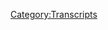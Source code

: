 {{Transcript
    | title         = [[228: Old Alex Clips]]
    | caption       = [https://knowledgefight.libsyn.com/knowledge-fight-old-alex-clips Listen to this episode on Libsyn]
    | episodeNumber = [[228: Old Alex Clips|228]]
    | length        = 01:11:05
}}

{{MessageBox
    | header     = Warning: Bot Generated Content
    | text       = This transcript was automatically generated by transcription software and likely contains many mistakes and misattributions. Please check the audio for definitive quotes, attribution, and context.
    | image      = N3yvass4myg91.webp
    | imagewidth = 50px
    | id         = warning
}}

{{TranscriptBlock
    | name      = Unknown Speaker
    | timestamp = 00:00:00.000
    | text      = Andy in Kansas, you're on the air, thanks for holding.
}}

{{TranscriptBlock
    | name      = Unknown Speaker
    | timestamp = 00:00:04.000
    | text      = Hello Alex, I'm a first time caller, I'm a huge fan, I love your work.
}}

{{TranscriptBlock
    | name      = Unknown Speaker
    | timestamp = 00:00:07.280
    | text      = I love you.
}}

{{TranscriptBlock
    | name      = Unknown Speaker
    | timestamp = 00:00:07.839
    | text      = Hey everybody, welcome back to Knowledge Fight, I'm Dan.
}}

{{TranscriptBlock
    | name      = Unknown Speaker
    | timestamp = 00:00:10.000
    | text      = I'm Jordan.
}}

{{TranscriptBlock
    | name      = Unknown Speaker
    | timestamp = 00:00:10.480
    | text      = We're a couple dudes, I like to sit around,
}}

{{TranscriptBlock
    | name      = Unknown Speaker
    | timestamp = 00:00:12.000
    | text      = drink novelty beverages, and talk a little bit about Alex Jones.
}}

{{TranscriptBlock
    | name      = Unknown Speaker
    | timestamp = 00:00:14.800
    | text      = Indeed we are, Dan.
}}

{{TranscriptBlock
    | name      = Unknown Speaker
    | timestamp = 00:00:16.399
    | text      = Hey.
}}

{{TranscriptBlock
    | name      = Unknown Speaker
    | timestamp = 00:00:16.800
    | text      = Dan!
}}

{{TranscriptBlock
    | name      = Unknown Speaker
    | timestamp = 00:00:17.280
    | text      = What?
}}

{{TranscriptBlock
    | name      = Unknown Speaker
    | timestamp = 00:00:17.760
    | text      = When was the last time you saw one of the United States have to recount an election
}}

{{TranscriptBlock
    | name      = Unknown Speaker
    | timestamp = 00:00:23.039
    | text      = with ramifications that could possibly affect the world for decades to come?
}}

{{TranscriptBlock
    | name      = Unknown Speaker
    | timestamp = 00:00:28.160
    | text      = Uh, I mean I know 2000 certainly rings out in my memory.
}}

{{TranscriptBlock
    | name      = Unknown Speaker
    | timestamp = 00:00:33.520
    | text      = I don't know if there were probably-
}}

{{TranscriptBlock
    | name      = Unknown Speaker
    | timestamp = 00:00:34.159
    | text      = What state was that?
}}

{{TranscriptBlock
    | name      = Unknown Speaker
    | timestamp = 00:00:35.039
    | text      = Florida.
}}

{{TranscriptBlock
    | name      = Unknown Speaker
    | timestamp = 00:00:35.679
    | text      = Oh no, it seems like it's coming around the bend one more time.
}}

{{TranscriptBlock
    | name      = Unknown Speaker
    | timestamp = 00:00:40.000
    | text      = Wasn't there a situation like that in Ohio in 2004?
}}

{{TranscriptBlock
    | name      = Unknown Speaker
    | timestamp = 00:00:43.039
    | text      = Oh yeah, you're right, there was.
}}

{{TranscriptBlock
    | name      = Unknown Speaker
    | timestamp = 00:00:44.079
    | text      = Wasn't there a similar kind of thing?
}}

{{TranscriptBlock
    | name      = Unknown Speaker
    | timestamp = 00:00:46.320
    | text      = I don't think it would have turned,
}}

{{TranscriptBlock
    | name      = Unknown Speaker
    | timestamp = 00:00:47.759
    | text      = or no actually yeah, that would have turned the election.
}}

{{TranscriptBlock
    | name      = Unknown Speaker
    | timestamp = 00:00:50.880
    | text      = 2000 really comes to mind, and it's actually interesting that you bring that up because
}}

{{TranscriptBlock
    | name      = Unknown Speaker
    | timestamp = 00:00:54.799
    | text      = one of the people who was involved on the ground there in Florida during the 2000 election was
}}

{{TranscriptBlock
    | name      = Unknown Speaker
    | timestamp = 00:00:59.600
    | text      = Roger Stone, InfoWars correspondent Roger Stone.
}}

{{TranscriptBlock
    | name      = Unknown Speaker
    | timestamp = 00:01:03.840
    | text      = Correspondent putting it way too softly.
}}

{{TranscriptBlock
    | name      = Unknown Speaker
    | timestamp = 00:01:06.400
    | text      = Important thing to remember, after the recount was officially finished, Gore won.
}}

{{TranscriptBlock
    | name      = Unknown Speaker
    | timestamp = 00:01:11.280
    | text      = Yeah, see I know-
}}

{{TranscriptBlock
    | name      = Unknown Speaker
    | timestamp = 00:01:12.079
    | text      = Gore won!
}}

{{TranscriptBlock
    | name      = Unknown Speaker
    | timestamp = 00:01:13.040
    | text      = I know that Roger Stone was involved because this is a podcast where I know a lot about
}}

{{TranscriptBlock
    | name      = Unknown Speaker
    | timestamp = 00:01:16.480
    | text      = Alex Jones and InfoWars.
}}

{{TranscriptBlock
    | name      = Unknown Speaker
    | timestamp = 00:01:17.680
    | text      = And I don't know anything about Alex Jones and InfoWars.
}}

{{TranscriptBlock
    | name      = Unknown Speaker
    | timestamp = 00:01:20.319
    | text      = Today we've got a very unconventional episode to give to people,
}}

{{TranscriptBlock
    | name      = Unknown Speaker
    | timestamp = 00:01:23.760
    | text      = and I have a lot of reasons for that.
}}

{{TranscriptBlock
    | name      = Unknown Speaker
    | timestamp = 00:01:25.280
    | text      = Okay.
}}

{{TranscriptBlock
    | name      = Unknown Speaker
    | timestamp = 00:01:25.680
    | text      = One of the reasons is a big announcement that we haven't told the people yet,
}}

{{TranscriptBlock
    | name      = Unknown Speaker
    | timestamp = 00:01:29.359
    | text      = and that is that I am deeply ensconced in my lab working on the research for the Obama
}}

{{TranscriptBlock
    | name      = Unknown Speaker
    | timestamp = 00:01:36.400
    | text      = Deception documentary coverage that we will be releasing the week of Thanksgiving.
}}

{{TranscriptBlock
    | name      = Unknown Speaker
    | timestamp = 00:01:41.920
    | text      = Hell yeah.
}}

{{TranscriptBlock
    | name      = Unknown Speaker
    | timestamp = 00:01:42.560
    | text      = Because we are thankful to our donors and everyone who supports us over the week of
}}

{{TranscriptBlock
    | name      = Unknown Speaker
    | timestamp = 00:01:47.040
    | text      = Thanksgiving, Monday, Tuesday, Wednesday, Thursday, Friday.
}}

{{TranscriptBlock
    | name      = Unknown Speaker
    | timestamp = 00:01:50.079
    | text      = We are shoehorning that thing, we're shoehorning the whole Thanksgiving thing in there.
}}

{{TranscriptBlock
    | name      = Unknown Speaker
    | timestamp = 00:01:54.319
    | text      = Yep.
}}

{{TranscriptBlock
    | name      = Unknown Speaker
    | timestamp = 00:01:54.799
    | text      = Why not?
}}

{{TranscriptBlock
    | name      = Unknown Speaker
    | timestamp = 00:01:55.599
    | text      = You know how we observe Thanksgiving.
}}

{{TranscriptBlock
    | name      = Unknown Speaker
    | timestamp = 00:01:57.840
    | text      = Love it, love turkey.
}}

{{TranscriptBlock
    | name      = Unknown Speaker
    | timestamp = 00:01:58.640
    | text      = Oh, I love it.
}}

{{TranscriptBlock
    | name      = Unknown Speaker
    | timestamp = 00:02:00.159
    | text      = So it's been a lot of research, and I know that I referenced on the show that a lot of
}}

{{TranscriptBlock
    | name      = Unknown Speaker
    | timestamp = 00:02:06.640
    | text      = people have done debunkings of the Obama Deception already, so I thought my workload would be light.
}}

{{TranscriptBlock
    | name      = Unknown Speaker
    | timestamp = 00:02:11.840
    | text      = Uh-uh, no.
}}

{{TranscriptBlock
    | name      = Unknown Speaker
    | timestamp = 00:02:13.439
    | text      = There is way more than a lot of these sites captured.
}}

{{TranscriptBlock
    | name      = Unknown Speaker
    | timestamp = 00:02:17.439
    | text      = I know that a lot of them actually got some things wrong.
}}

{{TranscriptBlock
    | name      = Unknown Speaker
    | timestamp = 00:02:20.800
    | text      = Oh, Christ.
}}

{{TranscriptBlock
    | name      = Unknown Speaker
    | timestamp = 00:02:22.159
    | text      = So it's been a ton of chasing down threads.
}}

{{TranscriptBlock
    | name      = Unknown Speaker
    | timestamp = 00:02:26.800
    | text      = I know that I told you during the endgame coverage that I found 130 specific factual
}}

{{TranscriptBlock
    | name      = Unknown Speaker
    | timestamp = 00:02:33.840
    | text      = problems with what Alex Jones said in the endgame documentary.
}}

{{TranscriptBlock
    | name      = Unknown Speaker
    | timestamp = 00:02:38.080
    | text      = Right.
}}

{{TranscriptBlock
    | name      = Unknown Speaker
    | timestamp = 00:02:38.639
    | text      = I lost count.
}}

{{TranscriptBlock
    | name      = Unknown Speaker
    | timestamp = 00:02:40.080
    | text      = Last time you gave me an update, it was roughly 204 or something like that?
}}

{{TranscriptBlock
    | name      = Unknown Speaker
    | timestamp = 00:02:45.360
    | text      = I lost count about an hour and 10 minutes into the documentary.
}}

{{TranscriptBlock
    | name      = Unknown Speaker
    | timestamp = 00:02:48.639
    | text      = I just don't even care what the actual number is.
}}

{{TranscriptBlock
    | name      = Unknown Speaker
    | timestamp = 00:02:51.439
    | text      = It's absurd.
}}

{{TranscriptBlock
    | name      = Unknown Speaker
    | timestamp = 00:02:52.560
    | text      = Almost everything isn't true.
}}

{{TranscriptBlock
    | name      = Unknown Speaker
    | timestamp = 00:02:54.560
    | text      = But some things are really fun.
}}

{{TranscriptBlock
    | name      = Unknown Speaker
    | timestamp = 00:02:56.800
    | text      = There's a lot of fun information that I found out that everyone get very excited for that.
}}

{{TranscriptBlock
    | name      = Unknown Speaker
    | timestamp = 00:03:01.360
    | text      = I appreciate it, and it's a thrill.
}}

{{TranscriptBlock
    | name      = Unknown Speaker
    | timestamp = 00:03:02.960
    | text      = So the reason that that is involved in this being a very unconventional episode is that,
}}

{{TranscriptBlock
    | name      = Unknown Speaker
    | timestamp = 00:03:08.479
    | text      = you know, generally on Mondays, we like to do a deep dive into 2009, see what was going
}}

{{TranscriptBlock
    | name      = Unknown Speaker
    | timestamp = 00:03:13.919
    | text      = on with the beginning of the Tea Party and shit.
}}

{{TranscriptBlock
    | name      = Unknown Speaker
    | timestamp = 00:03:15.759
    | text      = Absolutely.
}}

{{TranscriptBlock
    | name      = Unknown Speaker
    | timestamp = 00:03:16.639
    | text      = But it turns out a lot of the things that are going on in 2009 are things that may come
}}

{{TranscriptBlock
    | name      = Unknown Speaker
    | timestamp = 00:03:22.159
    | text      = up in the Obama deceptions.
}}

{{TranscriptBlock
    | name      = Unknown Speaker
    | timestamp = 00:03:24.080
    | text      = Ah, so...
}}

{{TranscriptBlock
    | name      = Unknown Speaker
    | timestamp = 00:03:26.400
    | text      = Not to say that Alex didn't know about the Mayak report when he made the Obama deception.
}}

{{TranscriptBlock
    | name      = Unknown Speaker
    | timestamp = 00:03:30.639
    | text      = So a lot of the stuff we've been talking about already, not necessarily in there.
}}

{{TranscriptBlock
    | name      = Unknown Speaker
    | timestamp = 00:03:34.719
    | text      = But it'd be very hard for me to stop myself from spoiling a lot of Obama deception coverage
}}

{{TranscriptBlock
    | name      = Unknown Speaker
    | timestamp = 00:03:40.960
    | text      = if we did 2009.
}}

{{TranscriptBlock
    | name      = Unknown Speaker
    | timestamp = 00:03:42.080
    | text      = So I got to put that on hold until after Thanksgiving week.
}}

{{TranscriptBlock
    | name      = Unknown Speaker
    | timestamp = 00:03:44.960
    | text      = So 2009 is out.
}}

{{TranscriptBlock
    | name      = Unknown Speaker
    | timestamp = 00:03:46.639
    | text      = So I decided, what the fuck?
}}

{{TranscriptBlock
    | name      = Unknown Speaker
    | timestamp = 00:03:47.919
    | text      = Let's do a wacky Wednesday episode on Monday.
}}

{{TranscriptBlock
    | name      = Unknown Speaker
    | timestamp = 00:03:50.080
    | text      = What?!
}}

{{TranscriptBlock
    | name      = Unknown Speaker
    | timestamp = 00:03:50.800
    | text      = So I said to myself, it's dirty pool.
}}

{{TranscriptBlock
    | name      = Unknown Speaker
    | timestamp = 00:03:54.000
    | text      = I quit.
}}

{{TranscriptBlock
    | name      = Unknown Speaker
    | timestamp = 00:03:54.560
    | text      = We're not going to do it.
}}

{{TranscriptBlock
    | name      = Unknown Speaker
    | timestamp = 00:03:55.199
    | text      = I am out.
}}

{{TranscriptBlock
    | name      = Unknown Speaker
    | timestamp = 00:03:56.159
    | text      = But I realized like, hey, it's been a long time.
}}

{{TranscriptBlock
    | name      = Unknown Speaker
    | timestamp = 00:03:57.919
    | text      = Sound of a door slamming.
}}

{{TranscriptBlock
    | name      = Unknown Speaker
    | timestamp = 00:03:59.280
    | text      = It's been a long time since we looked in on Jim Baker.
}}

{{TranscriptBlock
    | name      = Unknown Speaker
    | timestamp = 00:04:02.000
    | text      = It has been a long time since we looked in on Jim Baker.
}}

{{TranscriptBlock
    | name      = Unknown Speaker
    | timestamp = 00:04:04.479
    | text      = So I went and checked into Jim Baker, and I just watched an entire hour of him talking
}}

{{TranscriptBlock
    | name      = Unknown Speaker
    | timestamp = 00:04:07.840
    | text      = about the migrant caravan.
}}

{{TranscriptBlock
    | name      = Unknown Speaker
    | timestamp = 00:04:09.360
    | text      = And I'm like, nope, no.
}}

{{TranscriptBlock
    | name      = Unknown Speaker
    | timestamp = 00:04:11.439
    | text      = How is he talking about the migrant caravan?
}}

{{TranscriptBlock
    | name      = Unknown Speaker
    | timestamp = 00:04:13.759
    | text      = He's terrified of it.
}}

{{TranscriptBlock
    | name      = Unknown Speaker
    | timestamp = 00:04:15.360
    | text      = Why is this even happening?
}}

{{TranscriptBlock
    | name      = Unknown Speaker
    | timestamp = 00:04:17.439
    | text      = It's nuts.
}}

{{TranscriptBlock
    | name      = Unknown Speaker
    | timestamp = 00:04:18.000
    | text      = I don't know.
}}

{{TranscriptBlock
    | name      = Unknown Speaker
    | timestamp = 00:04:18.000
    | text      = Isn't he supposed to be a God-centered show?
}}

{{TranscriptBlock
    | name      = Unknown Speaker
    | timestamp = 00:04:20.560
    | text      = See, that was one of the things that really, really struck me wrong about the whole idea
}}

{{TranscriptBlock
    | name      = Unknown Speaker
    | timestamp = 00:04:26.240
    | text      = that he's...
}}

{{TranscriptBlock
    | name      = Unknown Speaker
    | timestamp = 00:04:26.720
    | text      = He's just doing flat out propaganda for Trump now?
}}

{{TranscriptBlock
    | name      = Unknown Speaker
    | timestamp = 00:04:29.759
    | text      = Yeah, absolutely.
}}

{{TranscriptBlock
    | name      = Unknown Speaker
    | timestamp = 00:04:30.480
    | text      = He's not even bothering?
}}

{{TranscriptBlock
    | name      = Unknown Speaker
    | timestamp = 00:04:31.759
    | text      = I mean, the whole idea of Jesus had to do with like helping the downtrodden and all that
}}

{{TranscriptBlock
    | name      = Unknown Speaker
    | timestamp = 00:04:37.040
    | text      = stuff.
}}

{{TranscriptBlock
    | name      = Unknown Speaker
    | timestamp = 00:04:37.519
    | text      = Not in my Bible, Dan.
}}

{{TranscriptBlock
    | name      = Unknown Speaker
    | timestamp = 00:04:38.879
    | text      = Yeah, it seemed very off-brand for Christianity.
}}

{{TranscriptBlock
    | name      = Unknown Speaker
    | timestamp = 00:04:41.839
    | text      = Hey, you know, I'm sure there were never any situations in the Bible where there was a
}}

{{TranscriptBlock
    | name      = Unknown Speaker
    | timestamp = 00:04:47.519
    | text      = migrant caravan and people were judged for not taking the men.
}}

{{TranscriptBlock
    | name      = Unknown Speaker
    | timestamp = 00:04:51.279
    | text      = Yeah, it was weird.
}}

{{TranscriptBlock
    | name      = Unknown Speaker
    | timestamp = 00:04:52.879
    | text      = And so I'm like, I don't want to talk about this.
}}

{{TranscriptBlock
    | name      = Unknown Speaker
    | timestamp = 00:04:54.319
    | text      = This isn't going to be fun, because it wasn't fun at all.
}}

{{TranscriptBlock
    | name      = Unknown Speaker
    | timestamp = 00:04:58.160
    | text      = So I'm like, all right, Jim Baker's out.
}}

{{TranscriptBlock
    | name      = Unknown Speaker
    | timestamp = 00:04:59.920
    | text      = So I was like, all right, let's go back to Friday, last Friday's episode.
}}

{{TranscriptBlock
    | name      = Unknown Speaker
    | timestamp = 00:05:04.000
    | text      = Let's do a modern day episode.
}}

{{TranscriptBlock
    | name      = Unknown Speaker
    | timestamp = 00:05:05.279
    | text      = I remember that that last one that we went over was reasonably painless for me to listen
}}

{{TranscriptBlock
    | name      = Unknown Speaker
    | timestamp = 00:05:09.519
    | text      = to.
}}

{{TranscriptBlock
    | name      = Unknown Speaker
    | timestamp = 00:05:09.680
    | text      = Yeah.
}}

{{TranscriptBlock
    | name      = Unknown Speaker
    | timestamp = 00:05:10.240
    | text      = I was very capricious in making that announcement.
}}

{{TranscriptBlock
    | name      = Unknown Speaker
    | timestamp = 00:05:12.879
    | text      = This show sucks.
}}

{{TranscriptBlock
    | name      = Unknown Speaker
    | timestamp = 00:05:14.399
    | text      = He just had a pretty decent day.
}}

{{TranscriptBlock
    | name      = Unknown Speaker
    | timestamp = 00:05:15.600
    | text      = Maybe he was tired.
}}

{{TranscriptBlock
    | name      = Unknown Speaker
    | timestamp = 00:05:16.560
    | text      = I don't know.
}}

{{TranscriptBlock
    | name      = Unknown Speaker
    | timestamp = 00:05:19.600
    | text      = I just can't get up the racism today.
}}

{{TranscriptBlock
    | name      = Unknown Speaker
    | timestamp = 00:05:21.600
    | text      = It was really rough, because he's talking about the recounts that are going on in like
}}

{{TranscriptBlock
    | name      = Unknown Speaker
    | timestamp = 00:05:27.040
    | text      = Georgia and Florida.
}}

{{TranscriptBlock
    | name      = Unknown Speaker
    | timestamp = 00:05:28.319
    | text      = I bet he thinks they're a scam or a cheat.
}}

{{TranscriptBlock
    | name      = Unknown Speaker
    | timestamp = 00:05:30.800
    | text      = He does, and he's also like, we got Roger Stone, who was involved in the 2000 recount.
}}

{{TranscriptBlock
    | name      = Unknown Speaker
    | timestamp = 00:05:37.199
    | text      = Not a point of pride.
}}

{{TranscriptBlock
    | name      = Unknown Speaker
    | timestamp = 00:05:38.319
    | text      = You said that George Bush stole the election in 2000.
}}

{{TranscriptBlock
    | name      = Unknown Speaker
    | timestamp = 00:05:42.720
    | text      = Now you have Roger Stone, one of the guys who was a part of that.
}}

{{TranscriptBlock
    | name      = Unknown Speaker
    | timestamp = 00:05:45.519
    | text      = And you're like, it was a good thing that he did that.
}}

{{TranscriptBlock
    | name      = Unknown Speaker
    | timestamp = 00:05:47.759
    | text      = What are you doing?
}}

{{TranscriptBlock
    | name      = Unknown Speaker
    | timestamp = 00:05:48.800
    | text      = It's so confusing.
}}

{{TranscriptBlock
    | name      = Unknown Speaker
    | timestamp = 00:05:50.000
    | text      = I just like, I don't want to do that either.
}}

{{TranscriptBlock
    | name      = Unknown Speaker
    | timestamp = 00:05:52.560
    | text      = It's just my head is all over.
}}

{{TranscriptBlock
    | name      = Unknown Speaker
    | timestamp = 00:05:54.160
    | text      = Oh, the other thing, too, is that a lot of his stuff is about how Paul Joseph Watson
}}

{{TranscriptBlock
    | name      = Unknown Speaker
    | timestamp = 00:06:00.160
    | text      = put out that video that was altered of Jim Acosta.
}}

{{TranscriptBlock
    | name      = Unknown Speaker
    | timestamp = 00:06:03.120
    | text      = Oh my God.
}}

{{TranscriptBlock
    | name      = Unknown Speaker
    | timestamp = 00:06:04.000
    | text      = And he's all...
}}

{{TranscriptBlock
    | name      = Unknown Speaker
    | timestamp = 00:06:05.120
    | text      = Is he crowing about how great they are over that?
}}

{{TranscriptBlock
    | name      = Unknown Speaker
    | timestamp = 00:06:08.160
    | text      = Oh, absolutely.
}}

{{TranscriptBlock
    | name      = Unknown Speaker
    | timestamp = 00:06:09.360
    | text      = He's like, Trump defended us.
}}

{{TranscriptBlock
    | name      = Unknown Speaker
    | timestamp = 00:06:10.560
    | text      = How great.
}}

{{TranscriptBlock
    | name      = Unknown Speaker
    | timestamp = 00:06:11.120
    | text      = Yeah, yeah, yeah.
}}

{{TranscriptBlock
    | name      = Unknown Speaker
    | timestamp = 00:06:11.759
    | text      = And he's like, it wasn't altered.
}}

{{TranscriptBlock
    | name      = Unknown Speaker
    | timestamp = 00:06:13.839
    | text      = Like, it was.
}}

{{TranscriptBlock
    | name      = Unknown Speaker
    | timestamp = 00:06:15.040
    | text      = They've shown, they've demonstrated that it absolutely was.
}}

{{TranscriptBlock
    | name      = Unknown Speaker
    | timestamp = 00:06:18.240
    | text      = And even Kellyanne Conway went on...
}}

{{TranscriptBlock
    | name      = Unknown Speaker
    | timestamp = 00:06:21.279
    | text      = It wasn't altered.
}}

{{TranscriptBlock
    | name      = Unknown Speaker
    | timestamp = 00:06:22.639
    | text      = It was sped up.
}}

{{TranscriptBlock
    | name      = Unknown Speaker
    | timestamp = 00:06:24.000
    | text      = That is definitely not the definition of altering the video.
}}

{{TranscriptBlock
    | name      = Unknown Speaker
    | timestamp = 00:06:26.959
    | text      = And we took the video and we made a change to it.
}}

{{TranscriptBlock
    | name      = Unknown Speaker
    | timestamp = 00:06:31.040
    | text      = We didn't alter it, Dan.
}}

{{TranscriptBlock
    | name      = Unknown Speaker
    | timestamp = 00:06:32.959
    | text      = What kind of idiot would call that that?
}}

{{TranscriptBlock
    | name      = Unknown Speaker
    | timestamp = 00:06:35.120
    | text      = It's a mess.
}}

{{TranscriptBlock
    | name      = Unknown Speaker
    | timestamp = 00:06:36.720
    | text      = It's a real mess.
}}

{{TranscriptBlock
    | name      = Unknown Speaker
    | timestamp = 00:06:37.600
    | text      = These people are brazen.
}}

{{TranscriptBlock
    | name      = Unknown Speaker
    | timestamp = 00:06:39.680
    | text      = And especially for Alex, someone who brings up Orwell all the time.
}}

{{TranscriptBlock
    | name      = Unknown Speaker
    | timestamp = 00:06:44.160
    | text      = Right.
}}

{{TranscriptBlock
    | name      = Unknown Speaker
    | timestamp = 00:06:44.480
    | text      = Double speak.
}}

{{TranscriptBlock
    | name      = Unknown Speaker
    | timestamp = 00:06:45.360
    | text      = Right.
}}

{{TranscriptBlock
    | name      = Unknown Speaker
    | timestamp = 00:06:46.000
    | text      = Everyone believes whatever they want to believe, Dan.
}}

{{TranscriptBlock
    | name      = Unknown Speaker
    | timestamp = 00:06:48.639
    | text      = Objective reality has died.
}}

{{TranscriptBlock
    | name      = Unknown Speaker
    | timestamp = 00:06:50.800
    | text      = Let us all live in this new world.
}}

{{TranscriptBlock
    | name      = Unknown Speaker
    | timestamp = 00:06:53.120
    | text      = Objective reality has died.
}}

{{TranscriptBlock
    | name      = Unknown Speaker
    | timestamp = 00:06:54.800
    | text      = Long live objective reality.
}}

{{TranscriptBlock
    | name      = Unknown Speaker
    | timestamp = 00:06:57.600
    | text      = Sure.
}}

{{TranscriptBlock
    | name      = Unknown Speaker
    | timestamp = 00:06:58.160
    | text      = Yeah, that sounds right.
}}

{{TranscriptBlock
    | name      = Unknown Speaker
    | timestamp = 00:06:59.600
    | text      = At the end of all of these options, all these roads that I went down, I found myself unsatisfied
}}

{{TranscriptBlock
    | name      = Unknown Speaker
    | timestamp = 00:07:04.480
    | text      = and none of them were what I wanted to do.
}}

{{TranscriptBlock
    | name      = Unknown Speaker
    | timestamp = 00:07:06.319
    | text      = And honestly, what I want to do more than anything is understand Alex Jones more fully.
}}

{{TranscriptBlock
    | name      = Unknown Speaker
    | timestamp = 00:07:11.759
    | text      = And sing the Highwayman.
}}

{{TranscriptBlock
    | name      = Unknown Speaker
    | timestamp = 00:07:12.879
    | text      = Of course.
}}

{{TranscriptBlock
    | name      = Unknown Speaker
    | timestamp = 00:07:13.360
    | text      = Yeah.
}}

{{TranscriptBlock
    | name      = Unknown Speaker
    | timestamp = 00:07:13.759
    | text      = That's really what I want out of this show, because I believe that understanding him within
}}

{{TranscriptBlock
    | name      = Unknown Speaker
    | timestamp = 00:07:17.920
    | text      = the context that he has existed in for years helps us understand the context that he exists
}}

{{TranscriptBlock
    | name      = Unknown Speaker
    | timestamp = 00:07:22.959
    | text      = in now.
}}

{{TranscriptBlock
    | name      = Unknown Speaker
    | timestamp = 00:07:23.839
    | text      = I believe fully that the child is the father of man to some extent.
}}

{{TranscriptBlock
    | name      = Unknown Speaker
    | timestamp = 00:07:28.959
    | text      = You know, who you are, what you experience, what you advocate for is a part of what you
}}

{{TranscriptBlock
    | name      = Unknown Speaker
    | timestamp = 00:07:34.959
    | text      = become, generally speaking.
}}

{{TranscriptBlock
    | name      = Unknown Speaker
    | timestamp = 00:07:37.279
    | text      = And so I wanted to do 2009.
}}

{{TranscriptBlock
    | name      = Unknown Speaker
    | timestamp = 00:07:40.079
    | text      = I wanted that badly.
}}

{{TranscriptBlock
    | name      = Unknown Speaker
    | timestamp = 00:07:41.759
    | text      = But because of the intersection with the Obama deception, no good.
}}

{{TranscriptBlock
    | name      = Unknown Speaker
    | timestamp = 00:07:45.680
    | text      = So I decided to see what I could find even further in the past.
}}

{{TranscriptBlock
    | name      = Unknown Speaker
    | timestamp = 00:07:49.439
    | text      = Oh, no.
}}

{{TranscriptBlock
    | name      = Unknown Speaker
    | timestamp = 00:07:50.319
    | text      = So what it's very difficult to find actual footage of Alex Jones from back in his public
}}

{{TranscriptBlock
    | name      = Unknown Speaker
    | timestamp = 00:07:56.079
    | text      = access days.
}}

{{TranscriptBlock
    | name      = Unknown Speaker
    | timestamp = 00:07:57.600
    | text      = But I was able to find a two hour YouTube video compilation of a bunch of every good
}}

{{TranscriptBlock
    | name      = Unknown Speaker
    | timestamp = 00:08:03.680
    | text      = 60s cut and another from the 70s.
}}

{{TranscriptBlock
    | name      = Unknown Speaker
    | timestamp = 00:08:06.800
    | text      = No.
}}

{{TranscriptBlock
    | name      = Unknown Speaker
    | timestamp = 00:08:07.279
    | text      = Oh, OK.
}}

{{TranscriptBlock
    | name      = Unknown Speaker
    | timestamp = 00:08:07.920
    | text      = Of Alex Jones back on his public access days.
}}

{{TranscriptBlock
    | name      = Unknown Speaker
    | timestamp = 00:08:11.279
    | text      = No shit.
}}

{{TranscriptBlock
    | name      = Unknown Speaker
    | timestamp = 00:08:11.920
    | text      = Now, how long ago is this?
}}

{{TranscriptBlock
    | name      = Unknown Speaker
    | timestamp = 00:08:13.759
    | text      = Like it's all Clinton era.
}}

{{TranscriptBlock
    | name      = Unknown Speaker
    | timestamp = 00:08:16.079
    | text      = A whole lot of it is about Waco.
}}

{{TranscriptBlock
    | name      = Unknown Speaker
    | timestamp = 00:08:17.680
    | text      = We're not going to be talking too much about it.
}}

{{TranscriptBlock
    | name      = Unknown Speaker
    | timestamp = 00:08:19.120
    | text      = All right.
}}

{{TranscriptBlock
    | name      = Unknown Speaker
    | timestamp = 00:08:19.920
    | text      = It's it's a pretty interesting glimpse.
}}

{{TranscriptBlock
    | name      = Unknown Speaker
    | timestamp = 00:08:22.079
    | text      = And I think that a lot of it is what you'd expect.
}}

{{TranscriptBlock
    | name      = Unknown Speaker
    | timestamp = 00:08:26.240
    | text      = A lot of it is not what you'd expect, but it's it's it's a weird glimpse, man, because
}}

{{TranscriptBlock
    | name      = Unknown Speaker
    | timestamp = 00:08:33.679
    | text      = I'm watching this and I'll say just off the top.
}}

{{TranscriptBlock
    | name      = Unknown Speaker
    | timestamp = 00:08:37.600
    | text      = He doesn't give a shit like or at least in this cut, maybe maybe they selectively cut
}}

{{TranscriptBlock
    | name      = Unknown Speaker
    | timestamp = 00:08:42.720
    | text      = out all the parts where you would be talking about these sorts of things.
}}

{{TranscriptBlock
    | name      = Unknown Speaker
    | timestamp = 00:08:46.000
    | text      = But he doesn't seem concerned with culture issues one bit.
}}

{{TranscriptBlock
    | name      = Unknown Speaker
    | timestamp = 00:08:50.000
    | text      = He doesn't seem to care at all about anything that is his bread and butter now.
}}

{{TranscriptBlock
    | name      = Unknown Speaker
    | timestamp = 00:08:55.840
    | text      = All he cares about is the government.
}}

{{TranscriptBlock
    | name      = Unknown Speaker
    | timestamp = 00:08:57.759
    | text      = And he is fucking anti-government to a T.
}}

{{TranscriptBlock
    | name      = Unknown Speaker
    | timestamp = 00:09:01.279
    | text      = Is he anti-government?
}}

{{TranscriptBlock
    | name      = Unknown Speaker
    | timestamp = 00:09:02.399
    | text      = Which I don't think is that's not going to come as a surprise to anybody.
}}

{{TranscriptBlock
    | name      = Unknown Speaker
    | timestamp = 00:09:05.120
    | text      = OK.
}}

{{TranscriptBlock
    | name      = Unknown Speaker
    | timestamp = 00:09:05.519
    | text      = But he is all about the government.
}}

{{TranscriptBlock
    | name      = Unknown Speaker
    | timestamp = 00:09:07.600
    | text      = He is all about being anti-police.
}}

{{TranscriptBlock
    | name      = Unknown Speaker
    | timestamp = 00:09:10.080
    | text      = He is all about just like it.
}}

{{TranscriptBlock
    | name      = Unknown Speaker
    | timestamp = 00:09:12.559
    | text      = It there's a kernel of it that I'm like, yeah, you go, buddy.
}}

{{TranscriptBlock
    | name      = Unknown Speaker
    | timestamp = 00:09:18.639
    | text      = There's a kernel of it that's like rock on.
}}

{{TranscriptBlock
    | name      = Unknown Speaker
    | timestamp = 00:09:22.480
    | text      = And I think in this first clip, we get a glimpse of is he is he back?
}}

{{TranscriptBlock
    | name      = Unknown Speaker
    | timestamp = 00:09:26.960
    | text      = Is he is this all the way back when he's still smelt?
}}

{{TranscriptBlock
    | name      = Unknown Speaker
    | timestamp = 00:09:30.080
    | text      = He's in between bodies.
}}

{{TranscriptBlock
    | name      = Unknown Speaker
    | timestamp = 00:09:34.399
    | text      = OK, all right.
}}

{{TranscriptBlock
    | name      = Unknown Speaker
    | timestamp = 00:09:35.279
    | text      = He's all we see.
}}

{{TranscriptBlock
    | name      = Unknown Speaker
    | timestamp = 00:09:36.080
    | text      = We see glimpses of the man he is going to become.
}}

{{TranscriptBlock
    | name      = Unknown Speaker
    | timestamp = 00:09:38.559
    | text      = He's on the good side of it, though.
}}

{{TranscriptBlock
    | name      = Unknown Speaker
    | timestamp = 00:09:40.240
    | text      = Yeah, there's a there's a number of these clips where he looks pretty good.
}}

{{TranscriptBlock
    | name      = Unknown Speaker
    | timestamp = 00:09:43.360
    | text      = Like he looks in pretty good shape.
}}

{{TranscriptBlock
    | name      = Unknown Speaker
    | timestamp = 00:09:44.639
    | text      = But there's others where you can see like, oh, it's happening.
}}

{{TranscriptBlock
    | name      = Unknown Speaker
    | timestamp = 00:09:48.240
    | text      = No, still hasn't turned all the way red all the time yet.
}}

{{TranscriptBlock
    | name      = Unknown Speaker
    | timestamp = 00:09:51.120
    | text      = No, no, I like I don't I don't know his life or anything like that,
}}

{{TranscriptBlock
    | name      = Unknown Speaker
    | timestamp = 00:09:54.720
    | text      = but he doesn't seem like an alcoholic at this point.
}}

{{TranscriptBlock
    | name      = Unknown Speaker
    | timestamp = 00:09:56.960
    | text      = I don't know.
}}

{{TranscriptBlock
    | name      = Unknown Speaker
    | timestamp = 00:09:57.519
    | text      = But that might be or at least he can better handle it.
}}

{{TranscriptBlock
    | name      = Unknown Speaker
    | timestamp = 00:10:00.559
    | text      = Or at least he's not drunk while he's doing that's possible.
}}

{{TranscriptBlock
    | name      = Unknown Speaker
    | timestamp = 00:10:03.519
    | text      = These these are the possibilities.
}}

{{TranscriptBlock
    | name      = Unknown Speaker
    | timestamp = 00:10:05.200
    | text      = I'm not sure.
}}

{{TranscriptBlock
    | name      = Unknown Speaker
    | timestamp = 00:10:05.679
    | text      = It's probably irresponsible, irresponsible of me to assume any of that stuff.
}}

{{TranscriptBlock
    | name      = Unknown Speaker
    | timestamp = 00:10:09.519
    | text      = But in this first clip, we get a piece of what I like what I was saying about you go, man.
}}

{{TranscriptBlock
    | name      = Unknown Speaker
    | timestamp = 00:10:16.000
    | text      = All right. All right.
}}

{{TranscriptBlock
    | name      = Unknown Speaker
    | timestamp = 00:10:17.440
    | text      = There are these sorts of issues that he's bringing up that are I think
}}

{{TranscriptBlock
    | name      = Unknown Speaker
    | timestamp = 00:10:21.679
    | text      = I think there's a place in public discourse for let him speak in this clip.
}}

{{TranscriptBlock
    | name      = Unknown Speaker
    | timestamp = 00:10:26.080
    | text      = He is at the DMV protesting.
}}

{{TranscriptBlock
    | name      = Unknown Speaker
    | timestamp = 00:10:30.960
    | text      = Oh, the stakes, the stakes when they were so low.
}}

{{TranscriptBlock
    | name      = Unknown Speaker
    | timestamp = 00:10:34.799
    | text      = He's he's at the Austin DMV where he has made it clear.
}}

{{TranscriptBlock
    | name      = Unknown Speaker
    | timestamp = 00:10:38.799
    | text      = We're here with Ethel and she will not give me a license
}}

{{TranscriptBlock
    | name      = Unknown Speaker
    | timestamp = 00:10:42.480
    | text      = because I don't have a picture or a home address.
}}

{{TranscriptBlock
    | name      = Unknown Speaker
    | timestamp = 00:10:45.039
    | text      = The DMV has or the state has put out new guidelines where you have to give a thumbprint
}}

{{TranscriptBlock
    | name      = Unknown Speaker
    | timestamp = 00:10:51.279
    | text      = in order to get a driver's license.
}}

{{TranscriptBlock
    | name      = Unknown Speaker
    | timestamp = 00:10:54.240
    | text      = Alex is protesting this and he is given an interview outside earlier where he said,
}}

{{TranscriptBlock
    | name      = Unknown Speaker
    | timestamp = 00:10:59.039
    | text      = I've brought eight forms of I.D.
}}

{{TranscriptBlock
    | name      = Unknown Speaker
    | timestamp = 00:11:01.120
    | text      = I have every possible conceivable I.D. that anyone would ever want for me
}}

{{TranscriptBlock
    | name      = Unknown Speaker
    | timestamp = 00:11:05.519
    | text      = if they make me put my finger in the scanner in order to get my I.D.
}}

{{TranscriptBlock
    | name      = Unknown Speaker
    | timestamp = 00:11:09.759
    | text      = I will lay down on the ground and make them arrest me.
}}

{{TranscriptBlock
    | name      = Unknown Speaker
    | timestamp = 00:11:12.639
    | text      = OK, so that is how he's coming in.
}}

{{TranscriptBlock
    | name      = Unknown Speaker
    | timestamp = 00:11:15.039
    | text      = I like I like his style.
}}

{{TranscriptBlock
    | name      = Unknown Speaker
    | timestamp = 00:11:16.399
    | text      = This is pre even talking to anybody.
}}

{{TranscriptBlock
    | name      = Unknown Speaker
    | timestamp = 00:11:19.039
    | text      = Yes. Well, he's talking to someone on camera outside.
}}

{{TranscriptBlock
    | name      = Unknown Speaker
    | timestamp = 00:11:21.519
    | text      = I think he's giving an interview to some local news channel.
}}

{{TranscriptBlock
    | name      = Unknown Speaker
    | timestamp = 00:11:24.480
    | text      = Everyone in the DMV is looking out at this interview going on like, no, God damn it.
}}

{{TranscriptBlock
    | name      = Unknown Speaker
    | timestamp = 00:11:29.840
    | text      = So here is him trying to get arrested at the DMV and not doing a great job.
}}

{{TranscriptBlock
    | name      = Unknown Speaker
    | timestamp = 00:11:35.600
    | text      = Yeah. And I drive without a license.
}}

{{TranscriptBlock
    | name      = Unknown Speaker
    | timestamp = 00:11:37.039
    | text      = What's what's the penalties for driving without a license?
}}

{{TranscriptBlock
    | name      = Unknown Speaker
    | timestamp = 00:11:39.120
    | text      = You know, I don't even want to go there.
}}

{{TranscriptBlock
    | name      = Unknown Speaker
    | timestamp = 00:11:40.639
    | text      = That's right.
}}

{{TranscriptBlock
    | name      = Unknown Speaker
    | timestamp = 00:11:41.440
    | text      = You know what?
}}

{{TranscriptBlock
    | name      = Unknown Speaker
    | timestamp = 00:11:42.000
    | text      = I'm asking you to pertain to it.
}}

{{TranscriptBlock
    | name      = Unknown Speaker
    | timestamp = 00:11:43.519
    | text      = You're an officer.
}}

{{TranscriptBlock
    | name      = Unknown Speaker
    | timestamp = 00:11:44.080
    | text      = I'm asking you the law.
}}

{{TranscriptBlock
    | name      = Unknown Speaker
    | timestamp = 00:11:45.360
    | text      = I would be glad to say so.
}}

{{TranscriptBlock
    | name      = Unknown Speaker
    | timestamp = 00:11:46.799
    | text      = You're saying I'll be committing a crime by driving if I don't take your mark.
}}

{{TranscriptBlock
    | name      = Unknown Speaker
    | timestamp = 00:11:51.919
    | text      = I would be glad to do anything.
}}

{{TranscriptBlock
    | name      = Unknown Speaker
    | timestamp = 00:11:53.840
    | text      = We'll see.
}}

{{TranscriptBlock
    | name      = Unknown Speaker
    | timestamp = 00:11:54.159
    | text      = You're saying not against you.
}}

{{TranscriptBlock
    | name      = Unknown Speaker
    | timestamp = 00:11:55.519
    | text      = Officer Ard, you're you're sitting here, Sergeant,
}}

{{TranscriptBlock
    | name      = Unknown Speaker
    | timestamp = 00:11:59.279
    | text      = and telling me that you're all friendly and you're all nice.
}}

{{TranscriptBlock
    | name      = Unknown Speaker
    | timestamp = 00:12:02.159
    | text      = But I'll be pulled over and given tickets.
}}

{{TranscriptBlock
    | name      = Unknown Speaker
    | timestamp = 00:12:03.840
    | text      = If I don't pay those, I will go to jail because I because of my morals and my beliefs.
}}

{{TranscriptBlock
    | name      = Unknown Speaker
    | timestamp = 00:12:09.360
    | text      = I will not take this.
}}

{{TranscriptBlock
    | name      = Unknown Speaker
    | timestamp = 00:12:10.960
    | text      = And I'm here to tell you already took this in 93.
}}

{{TranscriptBlock
    | name      = Unknown Speaker
    | timestamp = 00:12:12.879
    | text      = And many people will say, well, you've already taken it.
}}

{{TranscriptBlock
    | name      = Unknown Speaker
    | timestamp = 00:12:14.879
    | text      = What's your problem with it?
}}

{{TranscriptBlock
    | name      = Unknown Speaker
    | timestamp = 00:12:16.080
    | text      = Because now I figured out what this is.
}}

{{TranscriptBlock
    | name      = Unknown Speaker
    | timestamp = 00:12:18.000
    | text      = And I'm opposing all those others that are
}}

{{TranscriptBlock
    | name      = Unknown Speaker
    | timestamp = 00:12:19.759
    | text      = being heard in here like cattle to be thumb scanned like criminal.
}}

{{TranscriptBlock
    | name      = Unknown Speaker
    | timestamp = 00:12:23.039
    | text      = Yes, we don't even need to start there.
}}

{{TranscriptBlock
    | name      = Unknown Speaker
    | timestamp = 00:12:25.519
    | text      = I know that you're not going to submit to a thumbprint.
}}

{{TranscriptBlock
    | name      = Unknown Speaker
    | timestamp = 00:12:27.440
    | text      = Why waste your time?
}}

{{TranscriptBlock
    | name      = Unknown Speaker
    | timestamp = 00:12:28.480
    | text      = See right up front?
}}

{{TranscriptBlock
    | name      = Unknown Speaker
    | timestamp = 00:12:29.919
    | text      = They will drop and people are being turned away all day here.
}}

{{TranscriptBlock
    | name      = Unknown Speaker
    | timestamp = 00:12:32.720
    | text      = So you're saying I pay my taxes.
}}

{{TranscriptBlock
    | name      = Unknown Speaker
    | timestamp = 00:12:34.879
    | text      = I'm raped by the IRS, which is criminal.
}}

{{TranscriptBlock
    | name      = Unknown Speaker
    | timestamp = 00:12:37.120
    | text      = Yeah, well known criminal.
}}

{{TranscriptBlock
    | name      = Unknown Speaker
    | timestamp = 00:12:39.919
    | text      = Submit.
}}

{{TranscriptBlock
    | name      = Unknown Speaker
    | timestamp = 00:12:40.720
    | text      = He just said, I must submit real quick.
}}

{{TranscriptBlock
    | name      = Unknown Speaker
    | timestamp = 00:12:42.559
    | text      = The guy in the background said, you're the one who used the word submit.
}}

{{TranscriptBlock
    | name      = Unknown Speaker
    | timestamp = 00:12:46.240
    | text      = And then Alex is like, I'm telling you, I've never been to jail.
}}

{{TranscriptBlock
    | name      = Unknown Speaker
    | timestamp = 00:12:52.240
    | text      = I don't know.
}}

{{TranscriptBlock
    | name      = Unknown Speaker
    | timestamp = 00:12:52.639
    | text      = What do you want me to do for you?
}}

{{TranscriptBlock
    | name      = Unknown Speaker
    | timestamp = 00:12:53.919
    | text      = I want you to give me my driver's license.
}}

{{TranscriptBlock
    | name      = Unknown Speaker
    | timestamp = 00:12:56.320
    | text      = I want my driver's license.
}}

{{TranscriptBlock
    | name      = Unknown Speaker
    | timestamp = 00:12:57.919
    | text      = I am not a criminal.
}}

{{TranscriptBlock
    | name      = Unknown Speaker
    | timestamp = 00:12:58.720
    | text      = I may become one today, but that's fine.
}}

{{TranscriptBlock
    | name      = Unknown Speaker
    | timestamp = 00:13:00.879
    | text      = You're saying you're saying you won't take me to jail at five if I'm still here.
}}

{{TranscriptBlock
    | name      = Unknown Speaker
    | timestamp = 00:13:04.399
    | text      = No, we're not going to take you to jail.
}}

{{TranscriptBlock
    | name      = Unknown Speaker
    | timestamp = 00:13:06.000
    | text      = Oh yeah.
}}

{{TranscriptBlock
    | name      = Unknown Speaker
    | timestamp = 00:13:10.720
    | text      = I like the resignation in his voice of like, dude, I can't do anything.
}}

{{TranscriptBlock
    | name      = Unknown Speaker
    | timestamp = 00:13:17.279
    | text      = I'm trying to be an asshole.
}}

{{TranscriptBlock
    | name      = Unknown Speaker
    | timestamp = 00:13:19.679
    | text      = I'm not.
}}

{{TranscriptBlock
    | name      = Unknown Speaker
    | timestamp = 00:13:20.720
    | text      = I'm just, look, man.
}}

{{TranscriptBlock
    | name      = Unknown Speaker
    | timestamp = 00:13:22.720
    | text      = I'm trying to get arrested on principle and you're not helping me out here.
}}

{{TranscriptBlock
    | name      = Unknown Speaker
    | timestamp = 00:13:26.320
    | text      = You're saying you'd like to help me over and over again.
}}

{{TranscriptBlock
    | name      = Unknown Speaker
    | timestamp = 00:13:29.679
    | text      = Oh, you're just going to act all polite, being polite like that.
}}

{{TranscriptBlock
    | name      = Unknown Speaker
    | timestamp = 00:13:33.039
    | text      = Arrest me.
}}

{{TranscriptBlock
    | name      = Unknown Speaker
    | timestamp = 00:13:33.679
    | text      = In fairness, Alex does end up getting arrested.
}}

{{TranscriptBlock
    | name      = Unknown Speaker
    | timestamp = 00:13:35.600
    | text      = Okay, well good.
}}

{{TranscriptBlock
    | name      = Unknown Speaker
    | timestamp = 00:13:36.639
    | text      = So it's not like this was a fruitless quest.
}}

{{TranscriptBlock
    | name      = Unknown Speaker
    | timestamp = 00:13:38.720
    | text      = Yeah, good for him.
}}

{{TranscriptBlock
    | name      = Unknown Speaker
    | timestamp = 00:13:39.519
    | text      = But the reason that I'm into this on a tentative level is because I don't necessarily think it is
}}

{{TranscriptBlock
    | name      = Unknown Speaker
    | timestamp = 00:13:45.840
    | text      = it should be required to give a fingerprint in order to get a driver's license.
}}

{{TranscriptBlock
    | name      = Unknown Speaker
    | timestamp = 00:13:49.759
    | text      = I think that this is probably a place where it's reasonable to draw a line.
}}

{{TranscriptBlock
    | name      = Unknown Speaker
    | timestamp = 00:13:53.759
    | text      = I think that the protesting that is probably, you know, something I'd be,
}}

{{TranscriptBlock
    | name      = Unknown Speaker
    | timestamp = 00:13:58.000
    | text      = I don't know if I'd join the protest, but I tip my cap to it a little bit.
}}

{{TranscriptBlock
    | name      = Unknown Speaker
    | timestamp = 00:14:01.759
    | text      = I'd give it a Facebook like.
}}

{{TranscriptBlock
    | name      = Unknown Speaker
    | timestamp = 00:14:03.200
    | text      = Alex's further argument that this is just a step towards them demanding blood and urine
}}

{{TranscriptBlock
    | name      = Unknown Speaker
    | timestamp = 00:14:08.799
    | text      = for a driver's license, now that's a little bit of a slippery slope kind of argument,
}}

{{TranscriptBlock
    | name      = Unknown Speaker
    | timestamp = 00:14:12.639
    | text      = but at the same time, you know, hey, all right, I'm I'm this kind of Alex is like, all right guy.
}}

{{TranscriptBlock
    | name      = Unknown Speaker
    | timestamp = 00:14:19.679
    | text      = Yeah, no, this is great.
}}

{{TranscriptBlock
    | name      = Unknown Speaker
    | timestamp = 00:14:21.279
    | text      = So again, the stakes, the stakes are beautifully low, Dan.
}}

{{TranscriptBlock
    | name      = Unknown Speaker
    | timestamp = 00:14:24.960
    | text      = The stakes could not be lower.
}}

{{TranscriptBlock
    | name      = Unknown Speaker
    | timestamp = 00:14:26.480
    | text      = Yeah, there is no downside to this.
}}

{{TranscriptBlock
    | name      = Unknown Speaker
    | timestamp = 00:14:28.559
    | text      = There is a societal value to having someone who exists in an aggressive manner who's like,
}}

{{TranscriptBlock
    | name      = Unknown Speaker
    | timestamp = 00:14:35.039
    | text      = no, I'm not giving you my fingerprint.
}}

{{TranscriptBlock
    | name      = Unknown Speaker
    | timestamp = 00:14:36.639
    | text      = Yeah.
}}

{{TranscriptBlock
    | name      = Unknown Speaker
    | timestamp = 00:14:36.960
    | text      = Why do you want my fingerprint?
}}

{{TranscriptBlock
    | name      = Unknown Speaker
    | timestamp = 00:14:38.320
    | text      = That sort of thing.
}}

{{TranscriptBlock
    | name      = Unknown Speaker
    | timestamp = 00:14:39.200
    | text      = Take it to the Supreme Court.
}}

{{TranscriptBlock
    | name      = Unknown Speaker
    | timestamp = 00:14:40.399
    | text      = I think that there is like whether or not he's right or wrong.
}}

{{TranscriptBlock
    | name      = Unknown Speaker
    | timestamp = 00:14:44.240
    | text      = That is the sort of issue that's like, glad you exist.
}}

{{TranscriptBlock
    | name      = Unknown Speaker
    | timestamp = 00:14:47.440
    | text      = You know what?
}}

{{TranscriptBlock
    | name      = Unknown Speaker
    | timestamp = 00:14:47.840
    | text      = I never would have thought about it.
}}

{{TranscriptBlock
    | name      = Unknown Speaker
    | timestamp = 00:14:49.200
    | text      = I would have just been one of those sheep, Dan.
}}

{{TranscriptBlock
    | name      = Unknown Speaker
    | timestamp = 00:14:51.519
    | text      = I would have just been a cattle member just going up and then giving them my thumbprint
}}

{{TranscriptBlock
    | name      = Unknown Speaker
    | timestamp = 00:14:55.440
    | text      = and saying, take me away to the driver's ed school, sir.
}}

{{TranscriptBlock
    | name      = Unknown Speaker
    | timestamp = 00:14:59.360
    | text      = Right, right.
}}

{{TranscriptBlock
    | name      = Unknown Speaker
    | timestamp = 00:15:00.320
    | text      = So the reason that I bring this in is because a little bit later in this exchange that he has,
}}

{{TranscriptBlock
    | name      = Unknown Speaker
    | timestamp = 00:15:07.039
    | text      = Alex reveals something about himself in the mid 90s.
}}

{{TranscriptBlock
    | name      = Unknown Speaker
    | timestamp = 00:15:10.559
    | text      = I killed the guy.
}}

{{TranscriptBlock
    | name      = Unknown Speaker
    | timestamp = 00:15:11.440
    | text      = Whoa, whoa, what?
}}

{{TranscriptBlock
    | name      = Unknown Speaker
    | timestamp = 00:15:12.159
    | text      = Technically, maybe.
}}

{{TranscriptBlock
    | name      = Unknown Speaker
    | timestamp = 00:15:14.080
    | text      = You just follow orders, don't you?
}}

{{TranscriptBlock
    | name      = Unknown Speaker
    | timestamp = 00:15:15.759
    | text      = You're saying you're going to deny me the constitutional right to travel.
}}

{{TranscriptBlock
    | name      = Unknown Speaker
    | timestamp = 00:15:20.159
    | text      = Oh, boy.
}}

{{TranscriptBlock
    | name      = Unknown Speaker
    | timestamp = 00:15:21.279
    | text      = Oh, boy.
}}

{{TranscriptBlock
    | name      = Unknown Speaker
    | timestamp = 00:15:22.240
    | text      = Digital thumb scanning.
}}

{{TranscriptBlock
    | name      = Unknown Speaker
    | timestamp = 00:15:24.960
    | text      = What I will tell you today, you will not receive a duplicate driver's license.
}}

{{TranscriptBlock
    | name      = Unknown Speaker
    | timestamp = 00:15:28.559
    | text      = You do not send it to a thumbprint.
}}

{{TranscriptBlock
    | name      = Unknown Speaker
    | timestamp = 00:15:30.159
    | text      = Okay.
}}

{{TranscriptBlock
    | name      = Unknown Speaker
    | timestamp = 00:15:30.720
    | text      = Look, I feel like I'm being raped here.
}}

{{TranscriptBlock
    | name      = Unknown Speaker
    | timestamp = 00:15:32.559
    | text      = Well, I would put down you for hours to try to do what I could to help you.
}}

{{TranscriptBlock
    | name      = Unknown Speaker
    | timestamp = 00:15:36.000
    | text      = Then just give me my license without digitally thumb scanning.
}}

{{TranscriptBlock
    | name      = Unknown Speaker
    | timestamp = 00:15:38.720
    | text      = I am not going to violate DPS policy.
}}

{{TranscriptBlock
    | name      = Unknown Speaker
    | timestamp = 00:15:40.879
    | text      = Is there a religious exception?
}}

{{TranscriptBlock
    | name      = Unknown Speaker
    | timestamp = 00:15:42.159
    | text      = For your exception.
}}

{{TranscriptBlock
    | name      = Unknown Speaker
    | timestamp = 00:15:43.600
    | text      = Is there a religious exception?
}}

{{TranscriptBlock
    | name      = Unknown Speaker
    | timestamp = 00:15:47.039
    | text      = Everyone must take the mark.
}}

{{TranscriptBlock
    | name      = Unknown Speaker
    | timestamp = 00:15:49.039
    | text      = So he's related to the mark of the beast.
}}

{{TranscriptBlock
    | name      = Unknown Speaker
    | timestamp = 00:15:50.960
    | text      = But what you responded to is exactly the point of the clip.
}}

{{TranscriptBlock
    | name      = Unknown Speaker
    | timestamp = 00:15:54.080
    | text      = Alex is a sovereign citizen in the mid 90s.
}}

{{TranscriptBlock
    | name      = Unknown Speaker
    | timestamp = 00:15:56.240
    | text      = Oh, yeah.
}}

{{TranscriptBlock
    | name      = Unknown Speaker
    | timestamp = 00:15:56.240
    | text      = Oh, he's so a sovereign citizen.
}}

{{TranscriptBlock
    | name      = Unknown Speaker
    | timestamp = 00:15:57.679
    | text      = The idea of the constitutional right to travel, that is a huge argument of the sovereign citizens
}}

{{TranscriptBlock
    | name      = Unknown Speaker
    | timestamp = 00:16:03.759
    | text      = because they believe that you should be able to drive cars.
}}

{{TranscriptBlock
    | name      = Unknown Speaker
    | timestamp = 00:16:07.039
    | text      = It's a right.
}}

{{TranscriptBlock
    | name      = Unknown Speaker
    | timestamp = 00:16:08.000
    | text      = And that the only reason anyone needs a license is for like commercial driving.
}}

{{TranscriptBlock
    | name      = Unknown Speaker
    | timestamp = 00:16:12.720
    | text      = Exactly.
}}

{{TranscriptBlock
    | name      = Unknown Speaker
    | timestamp = 00:16:13.039
    | text      = That sort of thing.
}}

{{TranscriptBlock
    | name      = Unknown Speaker
    | timestamp = 00:16:13.519
    | text      = If you're driving trucks, then you need a license.
}}

{{TranscriptBlock
    | name      = Unknown Speaker
    | timestamp = 00:16:15.759
    | text      = And you can't have that license in all caps.
}}

{{TranscriptBlock
    | name      = Unknown Speaker
    | timestamp = 00:16:17.919
    | text      = Otherwise they own your car.
}}

{{TranscriptBlock
    | name      = Unknown Speaker
    | timestamp = 00:16:19.279
    | text      = Maritime law.
}}

{{TranscriptBlock
    | name      = Unknown Speaker
    | timestamp = 00:16:20.320
    | text      = So the way that Alex is phrasing that reveals to me very clearly that he has at least sovereign
}}

{{TranscriptBlock
    | name      = Unknown Speaker
    | timestamp = 00:16:26.320
    | text      = citizen adjacent beliefs dating back as far as the mid 90s.
}}

{{TranscriptBlock
    | name      = Unknown Speaker
    | timestamp = 00:16:30.559
    | text      = So that's interesting to me.
}}

{{TranscriptBlock
    | name      = Unknown Speaker
    | timestamp = 00:16:32.639
    | text      = I find that very interesting.
}}

{{TranscriptBlock
    | name      = Unknown Speaker
    | timestamp = 00:16:34.000
    | text      = I find the right to travel argument endlessly fun.
}}

{{TranscriptBlock
    | name      = Unknown Speaker
    | timestamp = 00:16:37.679
    | text      = Well, it's not for the cops that get shot.
}}

{{TranscriptBlock
    | name      = Unknown Speaker
    | timestamp = 00:16:40.240
    | text      = No, they're not stoked about pulling over.
}}

{{TranscriptBlock
    | name      = Unknown Speaker
    | timestamp = 00:16:42.240
    | text      = So they're not stoked about it.
}}

{{TranscriptBlock
    | name      = Unknown Speaker
    | timestamp = 00:16:44.080
    | text      = I wish that argument had not gotten into the hands of people who have guns.
}}

{{TranscriptBlock
    | name      = Unknown Speaker
    | timestamp = 00:16:49.120
    | text      = I wish that was just like a weird mainstream argument that like, like why not have Elizabeth
}}

{{TranscriptBlock
    | name      = Unknown Speaker
    | timestamp = 00:16:54.879
    | text      = Warren just for one moment go on like, hey, we should have the right to travel across
}}

{{TranscriptBlock
    | name      = Unknown Speaker
    | timestamp = 00:16:59.039
    | text      = state lines regardless.
}}

{{TranscriptBlock
    | name      = Unknown Speaker
    | timestamp = 00:17:00.159
    | text      = It's not about state lines.
}}

{{TranscriptBlock
    | name      = Unknown Speaker
    | timestamp = 00:17:01.840
    | text      = Oh, it's not anywhere.
}}

{{TranscriptBlock
    | name      = Unknown Speaker
    | timestamp = 00:17:03.440
    | text      = Yeah.
}}

{{TranscriptBlock
    | name      = Unknown Speaker
    | timestamp = 00:17:03.919
    | text      = It's just the, the concept of travel.
}}

{{TranscriptBlock
    | name      = Unknown Speaker
    | timestamp = 00:17:05.920
    | text      = Which is silly too, because Alex starts to relate it to like, now I can't go fly a plane.
}}

{{TranscriptBlock
    | name      = Unknown Speaker
    | timestamp = 00:17:10.799
    | text      = I can't get on a plane.
}}

{{TranscriptBlock
    | name      = Unknown Speaker
    | timestamp = 00:17:11.759
    | text      = You can, you have your passport that works as an ID for any of those sorts of travel
}}

{{TranscriptBlock
    | name      = Unknown Speaker
    | timestamp = 00:17:16.559
    | text      = that you want to do.
}}

{{TranscriptBlock
    | name      = Unknown Speaker
    | timestamp = 00:17:17.519
    | text      = It's just about getting your driver's license.
}}

{{TranscriptBlock
    | name      = Unknown Speaker
    | timestamp = 00:17:20.319
    | text      = It's, it's.
}}

{{TranscriptBlock
    | name      = Unknown Speaker
    | timestamp = 00:17:21.200
    | text      = What about no fly zones?
}}

{{TranscriptBlock
    | name      = Unknown Speaker
    | timestamp = 00:17:22.960
    | text      = Does it, do sovereign citizens respect no fly zones?
}}

{{TranscriptBlock
    | name      = Unknown Speaker
    | timestamp = 00:17:25.839
    | text      = I don't know if issues come up.
}}

{{TranscriptBlock
    | name      = Unknown Speaker
    | timestamp = 00:17:27.279
    | text      = Is it constitutional to fly over an army area 51?
}}

{{TranscriptBlock
    | name      = Unknown Speaker
    | timestamp = 00:17:32.000
    | text      = Yeah, no, no, no.
}}

{{TranscriptBlock
    | name      = Unknown Speaker
    | timestamp = 00:17:33.039
    | text      = Just like, uh, just like Fort Sumter.
}}

{{TranscriptBlock
    | name      = Unknown Speaker
    | timestamp = 00:17:35.759
    | text      = Is that a place?
}}

{{TranscriptBlock
    | name      = Unknown Speaker
    | timestamp = 00:17:36.640
    | text      = I have to admit that this is a blind spot in my sovereign citizen knowledge.
}}

{{TranscriptBlock
    | name      = Unknown Speaker
    | timestamp = 00:17:40.400
    | text      = There we go.
}}

{{TranscriptBlock
    | name      = Unknown Speaker
    | timestamp = 00:17:41.119
    | text      = So that was, I'm always going to poke holes in that sovereign citizen argument.
}}

{{TranscriptBlock
    | name      = Unknown Speaker
    | timestamp = 00:17:44.880
    | text      = So that was Alex's trip to the DMV, which I, I rate as fun.
}}

{{TranscriptBlock
    | name      = Unknown Speaker
    | timestamp = 00:17:51.119
    | text      = At least for our purposes, that's like so harmless.
}}

{{TranscriptBlock
    | name      = Unknown Speaker
    | timestamp = 00:17:54.319
    | text      = Yeah, Alex just getting arrested on principle, going down to the DMV saying, I won't scan
}}

{{TranscriptBlock
    | name      = Unknown Speaker
    | timestamp = 00:17:59.200
    | text      = my finger, even though I already did it a year, a couple of years ago, which I would
}}

{{TranscriptBlock
    | name      = Unknown Speaker
    | timestamp = 00:18:02.400
    | text      = say the fact that the stakes are even lower because it's a duplicate license.
}}

{{TranscriptBlock
    | name      = Unknown Speaker
    | timestamp = 00:18:06.240
    | text      = That's even better.
}}

{{TranscriptBlock
    | name      = Unknown Speaker
    | timestamp = 00:18:07.440
    | text      = Absolutely.
}}

{{TranscriptBlock
    | name      = Unknown Speaker
    | timestamp = 00:18:07.839
    | text      = Yeah.
}}

{{TranscriptBlock
    | name      = Unknown Speaker
    | timestamp = 00:18:08.079
    | text      = Give me, give me more.
}}

{{TranscriptBlock
    | name      = Unknown Speaker
    | timestamp = 00:18:09.839
    | text      = It's him courting that in order for a publicity stunt to be done.
}}

{{TranscriptBlock
    | name      = Unknown Speaker
    | timestamp = 00:18:14.000
    | text      = So I want a copy of my birth certificate and I am not going to give you a fingerprint.
}}

{{TranscriptBlock
    | name      = Unknown Speaker
    | timestamp = 00:18:18.319
    | text      = There is a crassness to it.
}}

{{TranscriptBlock
    | name      = Unknown Speaker
    | timestamp = 00:18:19.680
    | text      = When you take it out of like, you realize that like, oh, you don't even need to go to
}}

{{TranscriptBlock
    | name      = Unknown Speaker
    | timestamp = 00:18:23.279
    | text      = the DMV, but at the same time, you know, it, it, to me is, is, uh, um, I don't know.
}}

{{TranscriptBlock
    | name      = Unknown Speaker
    | timestamp = 00:18:31.839
    | text      = It seems harmless, which is very foreign to us.
}}

{{TranscriptBlock
    | name      = Unknown Speaker
    | timestamp = 00:18:36.160
    | text      = Uh, so your honor, in the, uh, in the case of, uh, the state versus one Alex Jones, we,
}}

{{TranscriptBlock
    | name      = Unknown Speaker
    | timestamp = 00:18:42.559
    | text      = uh, humbly say, dude, come on, dude, if you've already, if you've already given the state
}}

{{TranscriptBlock
    | name      = Unknown Speaker
    | timestamp = 00:18:51.039
    | text      = a finger scan or whatever, then what you should do is make a big stink out of it, but still
}}

{{TranscriptBlock
    | name      = Unknown Speaker
    | timestamp = 00:18:57.599
    | text      = do it again because they already have your fucking fingerprint on record.
}}

{{TranscriptBlock
    | name      = Unknown Speaker
    | timestamp = 00:19:00.319
    | text      = I mean, the, the thing that makes more sense is that while you're doing it, like, I, I'm
}}

{{TranscriptBlock
    | name      = Unknown Speaker
    | timestamp = 00:19:05.039
    | text      = only doing this because they already have my fingerprint on record, but you guys don't
}}

{{TranscriptBlock
    | name      = Unknown Speaker
    | timestamp = 00:19:08.640
    | text      = need to, you can save yourself.
}}

{{TranscriptBlock
    | name      = Unknown Speaker
    | timestamp = 00:19:10.079
    | text      = Please give me my duplicate license.
}}

{{TranscriptBlock
    | name      = Unknown Speaker
    | timestamp = 00:19:11.519
    | text      = You should try and get your finger back.
}}

{{TranscriptBlock
    | name      = Unknown Speaker
    | timestamp = 00:19:14.160
    | text      = That's what that's the thing he should be doing right there.
}}

{{TranscriptBlock
    | name      = Unknown Speaker
    | timestamp = 00:19:16.799
    | text      = Yeah, he should be like, you should have to, I have the right to be forgotten by fingerprint
}}

{{TranscriptBlock
    | name      = Unknown Speaker
    | timestamp = 00:19:24.079
    | text      = laws or whatever it is.
}}

{{TranscriptBlock
    | name      = Unknown Speaker
    | timestamp = 00:19:25.279
    | text      = Interesting.
}}

{{TranscriptBlock
    | name      = Unknown Speaker
    | timestamp = 00:19:25.759
    | text      = Yeah, I like it.
}}

{{TranscriptBlock
    | name      = Unknown Speaker
    | timestamp = 00:19:26.799
    | text      = So in this next clip, Alex Jones has taken a trip to the grand Canyon.
}}

{{TranscriptBlock
    | name      = Unknown Speaker
    | timestamp = 00:19:36.319
    | text      = Look at its wondrous beauty drill, baby drill.
}}

{{TranscriptBlock
    | name      = Unknown Speaker
    | timestamp = 00:19:39.200
    | text      = Nope.
}}

{{TranscriptBlock
    | name      = Unknown Speaker
    | timestamp = 00:19:39.839
    | text      = Nope.
}}

{{TranscriptBlock
    | name      = Unknown Speaker
    | timestamp = 00:19:40.240
    | text      = That's not the angle.
}}

{{TranscriptBlock
    | name      = Unknown Speaker
    | timestamp = 00:19:41.599
    | text      = He believes that, uh, president Clinton has signed an executive order.
}}

{{TranscriptBlock
    | name      = Unknown Speaker
    | timestamp = 00:19:46.559
    | text      = Nope.
}}

{{TranscriptBlock
    | name      = Unknown Speaker
    | timestamp = 00:19:46.799
    | text      = He signed an executive order that gives control of the grand Canyon to UNESCO.
}}

{{TranscriptBlock
    | name      = Unknown Speaker
    | timestamp = 00:19:53.519
    | text      = Okay.
}}

{{TranscriptBlock
    | name      = Unknown Speaker
    | timestamp = 00:19:54.000
    | text      = So here is Alex harassing people, just trying to enjoy a vacation.
}}

{{TranscriptBlock
    | name      = Unknown Speaker
    | timestamp = 00:19:59.200
    | text      = He's harassing people in the grand Canyon.
}}

{{TranscriptBlock
    | name      = Unknown Speaker
    | timestamp = 00:20:01.119
    | text      = God damn it, man.
}}

{{TranscriptBlock
    | name      = Unknown Speaker
    | timestamp = 00:20:02.240
    | text      = In Northern Arizona, overlooking the beautiful grand Canyon, one of America's most beautiful
}}

{{TranscriptBlock
    | name      = Unknown Speaker
    | timestamp = 00:20:08.400
    | text      = treasures.
}}

{{TranscriptBlock
    | name      = Unknown Speaker
    | timestamp = 00:20:10.240
    | text      = And it's very distressing to me and other Patriots people that truly do care about the
}}

{{TranscriptBlock
    | name      = Unknown Speaker
    | timestamp = 00:20:14.480
    | text      = environment in America, that Bill Clinton with his executive order, January 19th, not
}}

{{TranscriptBlock
    | name      = Unknown Speaker
    | timestamp = 00:20:19.839
    | text      = 96, 12,986 began the precedent to sign over our national treasures to international control.
}}

{{TranscriptBlock
    | name      = Unknown Speaker
    | timestamp = 00:20:29.279
    | text      = Yes.
}}

{{TranscriptBlock
    | name      = Unknown Speaker
    | timestamp = 00:20:29.680
    | text      = This is a international biosphere and world heritage site.
}}

{{TranscriptBlock
    | name      = Unknown Speaker
    | timestamp = 00:20:33.279
    | text      = And guess who controls those?
}}

{{TranscriptBlock
    | name      = Unknown Speaker
    | timestamp = 00:20:35.680
    | text      = The United nations.
}}

{{TranscriptBlock
    | name      = Unknown Speaker
    | timestamp = 00:20:39.359
    | text      = Wait, what?
}}

{{TranscriptBlock
    | name      = Unknown Speaker
    | timestamp = 00:20:40.079
    | text      = So that was, wait, hold on.
}}

{{TranscriptBlock
    | name      = Unknown Speaker
    | timestamp = 00:20:41.920
    | text      = Okay.
}}

{{TranscriptBlock
    | name      = Unknown Speaker
    | timestamp = 00:20:42.240
    | text      = So that was him doing like a little bit of a, like, it's just a one shot him standing
}}

{{TranscriptBlock
    | name      = Unknown Speaker
    | timestamp = 00:20:46.720
    | text      = in front of the grand Canyon, like a, like a, yeah, like a news remote.
}}

{{TranscriptBlock
    | name      = Unknown Speaker
    | timestamp = 00:20:50.880
    | text      = Yes.
}}

{{TranscriptBlock
    | name      = Unknown Speaker
    | timestamp = 00:20:51.119
    | text      = Like he's doing that whole thing.
}}

{{TranscriptBlock
    | name      = Unknown Speaker
    | timestamp = 00:20:52.240
    | text      = Uh, and now we've switched to another shot where he's about to harass a bunch of tourists.
}}

{{TranscriptBlock
    | name      = Unknown Speaker
    | timestamp = 00:20:56.400
    | text      = All right.
}}

{{TranscriptBlock
    | name      = Unknown Speaker
    | timestamp = 00:20:57.839
    | text      = Ladies and gentlemen, I'm conducting a scientific experiment.
}}

{{TranscriptBlock
    | name      = Unknown Speaker
    | timestamp = 00:21:02.160
    | text      = I want to ask y'all if y'all know about executive order signed January 19th, 1996 by president
}}

{{TranscriptBlock
    | name      = Unknown Speaker
    | timestamp = 00:21:08.319
    | text      = Bill Clinton, number 12,986, which designated.
}}

{{TranscriptBlock
    | name      = Unknown Speaker
    | timestamp = 00:21:13.279
    | text      = This is a world heritage site under UNESCO, a corporation of the United nations.
}}

{{TranscriptBlock
    | name      = Unknown Speaker
    | timestamp = 00:21:17.279
    | text      = This is the worst tour ever in the mainstream media.
}}

{{TranscriptBlock
    | name      = Unknown Speaker
    | timestamp = 00:21:21.119
    | text      = Now, have you heard about it?
}}

{{TranscriptBlock
    | name      = Unknown Speaker
    | timestamp = 00:21:22.880
    | text      = So none of them heard about it, uh, but I have pulled up, uh, executive order 1, 2,
}}

{{TranscriptBlock
    | name      = Unknown Speaker
    | timestamp = 00:21:29.440
    | text      = 9, 8, 6 from 1996 signed by Bill Clinton.
}}

{{TranscriptBlock
    | name      = Unknown Speaker
    | timestamp = 00:21:32.880
    | text      = Yep.
}}

{{TranscriptBlock
    | name      = Unknown Speaker
    | timestamp = 00:21:33.519
    | text      = It has nothing to do with that.
}}

{{TranscriptBlock
    | name      = Unknown Speaker
    | timestamp = 00:21:34.799
    | text      = What does it have to do with?
}}

{{TranscriptBlock
    | name      = Unknown Speaker
    | timestamp = 00:21:35.920
    | text      = It's called international union for conservation of nature and natural resources by virtue
}}

{{TranscriptBlock
    | name      = Unknown Speaker
    | timestamp = 00:21:41.759
    | text      = of the authority vested in me as president of the constitution and the laws of the United
}}

{{TranscriptBlock
    | name      = Unknown Speaker
    | timestamp = 00:21:45.200
    | text      = States, including sections, blah, blah, blah, blah, blah, blah, blah.
}}

{{TranscriptBlock
    | name      = Unknown Speaker
    | timestamp = 00:21:48.160
    | text      = I hereby extend to the international union for conservation of nature and natural resources,
}}

{{TranscriptBlock
    | name      = Unknown Speaker
    | timestamp = 00:21:52.720
    | text      = the privileges and immunities that provide or pertain to immunity from suit to this effect.
}}

{{TranscriptBlock
    | name      = Unknown Speaker
    | timestamp = 00:21:58.000
    | text      = The following sections of the international organization immunities act shall not apply
}}

{{TranscriptBlock
    | name      = Unknown Speaker
    | timestamp = 00:22:01.920
    | text      = to the international union for conservation of nature and natural resources.
}}

{{TranscriptBlock
    | name      = Unknown Speaker
    | timestamp = 00:22:05.680
    | text      = All it does is make immune from a lawsuit.
}}

{{TranscriptBlock
    | name      = Unknown Speaker
    | timestamp = 00:22:09.279
    | text      = This, uh, uh, international union for conservation of nature and natural resources.
}}

{{TranscriptBlock
    | name      = Unknown Speaker
    | timestamp = 00:22:13.440
    | text      = Does it say the grand canyon?
}}

{{TranscriptBlock
    | name      = Unknown Speaker
    | timestamp = 00:22:14.960
    | text      = No.
}}

{{TranscriptBlock
    | name      = Unknown Speaker
    | timestamp = 00:22:15.200
    | text      = And it has nothing to do with, uh, transferring property of the United States, the national
}}

{{TranscriptBlock
    | name      = Unknown Speaker
    | timestamp = 00:22:20.559
    | text      = parks over to the international community.
}}

{{TranscriptBlock
    | name      = Unknown Speaker
    | timestamp = 00:22:22.640
    | text      = It doesn't say a Dick about that to the point that I actually found a bunch of like Patriot,
}}

{{TranscriptBlock
    | name      = Unknown Speaker
    | timestamp = 00:22:28.000
    | text      = uh, message boards that were like, Hey, Alex says that this executive order, uh, gives
}}

{{TranscriptBlock
    | name      = Unknown Speaker
    | timestamp = 00:22:34.000
    | text      = the grand canyon to UNESCO.
}}

{{TranscriptBlock
    | name      = Unknown Speaker
    | timestamp = 00:22:35.839
    | text      = If you read it, it has nothing to do with that.
}}

{{TranscriptBlock
    | name      = Unknown Speaker
    | timestamp = 00:22:37.680
    | text      = Like even the people on his side were like, there's a huge problem with this argument.
}}

{{TranscriptBlock
    | name      = Unknown Speaker
    | timestamp = 00:22:43.440
    | text      = So that's pretty funny.
}}

{{TranscriptBlock
    | name      = Unknown Speaker
    | timestamp = 00:22:44.640
    | text      = Are sovereign citizens allowed to drive in the grand canyon?
}}

{{TranscriptBlock
    | name      = Unknown Speaker
    | timestamp = 00:22:47.599
    | text      = I don't believe, I don't know.
}}

{{TranscriptBlock
    | name      = Unknown Speaker
    | timestamp = 00:22:48.960
    | text      = Do you need a, you do need a license to drive even on federal property offensive.
}}

{{TranscriptBlock
    | name      = Unknown Speaker
    | timestamp = 00:22:53.920
    | text      = Now it's comical because in the early days of the Trump administration, he started making
}}

{{TranscriptBlock
    | name      = Unknown Speaker
    | timestamp = 00:22:59.839
    | text      = moves in order to sell off the national parks.
}}

{{TranscriptBlock
    | name      = Unknown Speaker
    | timestamp = 00:23:02.480
    | text      = Come on.
}}

{{TranscriptBlock
    | name      = Unknown Speaker
    | timestamp = 00:23:02.960
    | text      = Uh, so Alex didn't seem to be too concerned about that.
}}

{{TranscriptBlock
    | name      = Unknown Speaker
    | timestamp = 00:23:05.680
    | text      = What to like private buyers who plan on raping and pillaging that land.
}}

{{TranscriptBlock
    | name      = Unknown Speaker
    | timestamp = 00:23:09.359
    | text      = Come on.
}}

{{TranscriptBlock
    | name      = Unknown Speaker
    | timestamp = 00:23:09.839
    | text      = That would never happen.
}}

{{TranscriptBlock
    | name      = Unknown Speaker
    | timestamp = 00:23:10.799
    | text      = Alex seemed very in favor of that.
}}

{{TranscriptBlock
    | name      = Unknown Speaker
    | timestamp = 00:23:12.319
    | text      = If you recall that episode when we talked about that.
}}

{{TranscriptBlock
    | name      = Unknown Speaker
    | timestamp = 00:23:14.720
    | text      = So now here's the punchline of this, Alex doing some more voiceover after he gets done
}}

{{TranscriptBlock
    | name      = Unknown Speaker
    | timestamp = 00:23:18.480
    | text      = harassing these people about a executive order that he is completely lying about.
}}

{{TranscriptBlock
    | name      = Unknown Speaker
    | timestamp = 00:23:23.839
    | text      = No sooner had I turned away that some of the crowd began to laugh and call me a kook.
}}

{{TranscriptBlock
    | name      = Unknown Speaker
    | timestamp = 00:23:28.559
    | text      = I guess they won't take the time to check out the executive order 12,986.
}}

{{TranscriptBlock
    | name      = Unknown Speaker
    | timestamp = 00:23:34.000
    | text      = I guess they don't believe it unless they hear it from Peter Jennings's mouth.
}}

{{TranscriptBlock
    | name      = Unknown Speaker
    | timestamp = 00:23:37.920
    | text      = Well, I mean it has nothing to do with who's saying it.
}}

{{TranscriptBlock
    | name      = Unknown Speaker
    | timestamp = 00:23:42.000
    | text      = It has to do with like what the truth is.
}}

{{TranscriptBlock
    | name      = Unknown Speaker
    | timestamp = 00:23:44.240
    | text      = I like, I like this.
}}

{{TranscriptBlock
    | name      = Unknown Speaker
    | timestamp = 00:23:45.759
    | text      = Yeah.
}}

{{TranscriptBlock
    | name      = Unknown Speaker
    | timestamp = 00:23:46.160
    | text      = I like, I like low budget.
}}

{{TranscriptBlock
    | name      = Unknown Speaker
    | timestamp = 00:23:48.160
    | text      = I like bullshit.
}}

{{TranscriptBlock
    | name      = Unknown Speaker
    | timestamp = 00:23:49.039
    | text      = I'm loving this so far.
}}

{{TranscriptBlock
    | name      = Unknown Speaker
    | timestamp = 00:23:50.319
    | text      = Oh, totally.
}}

{{TranscriptBlock
    | name      = Unknown Speaker
    | timestamp = 00:23:51.039
    | text      = And I'm like, he sounds hurt.
}}

{{TranscriptBlock
    | name      = Unknown Speaker
    | timestamp = 00:23:53.119
    | text      = Yeah.
}}

{{TranscriptBlock
    | name      = Unknown Speaker
    | timestamp = 00:23:53.440
    | text      = He sounds hurt.
}}

{{TranscriptBlock
    | name      = Unknown Speaker
    | timestamp = 00:23:54.079
    | text      = I know he's taking it personally.
}}

{{TranscriptBlock
    | name      = Unknown Speaker
    | timestamp = 00:23:55.839
    | text      = Cause they ruined his vacation too.
}}

{{TranscriptBlock
    | name      = Unknown Speaker
    | timestamp = 00:23:57.680
    | text      = They, I, none of them want to read the executive
}}

{{TranscriptBlock
    | name      = Unknown Speaker
    | timestamp = 00:24:01.279
    | text      = order because they don't believe in anything unless Peter Jennings says it.
}}

{{TranscriptBlock
    | name      = Unknown Speaker
    | timestamp = 00:24:05.759
    | text      = I went to the grand Canyon and all I wanted to do is stand with my back to whatever it
}}

{{TranscriptBlock
    | name      = Unknown Speaker
    | timestamp = 00:24:11.519
    | text      = is that's behind.
}}

{{TranscriptBlock
    | name      = Unknown Speaker
    | timestamp = 00:24:12.400
    | text      = What is the, it's a Canyon.
}}

{{TranscriptBlock
    | name      = Unknown Speaker
    | timestamp = 00:24:14.079
    | text      = I just wanted to stand with my back to it and yell at people marveling at natural beauty.
}}

{{TranscriptBlock
    | name      = Unknown Speaker
    | timestamp = 00:24:18.480
    | text      = I wanted to, you ruined it by calling me a kook.
}}

{{TranscriptBlock
    | name      = Unknown Speaker
    | timestamp = 00:24:21.440
    | text      = I wanted to find people who scraped together enough money.
}}

{{TranscriptBlock
    | name      = Unknown Speaker
    | timestamp = 00:24:25.200
    | text      = People who live in, let's say, I don't know, Wisconsin.
}}

{{TranscriptBlock
    | name      = Unknown Speaker
    | timestamp = 00:24:28.240
    | text      = And they drove across country to Arizona to see the natural beauty of the grand Canyon.
}}

{{TranscriptBlock
    | name      = Unknown Speaker
    | timestamp = 00:24:33.440
    | text      = They've been dreaming about it for years, finally got the vacation time from work, made
}}

{{TranscriptBlock
    | name      = Unknown Speaker
    | timestamp = 00:24:38.079
    | text      = their way down only to have me yell at them about an executive order.
}}

{{TranscriptBlock
    | name      = Unknown Speaker
    | timestamp = 00:24:43.039
    | text      = I don't understand.
}}

{{TranscriptBlock
    | name      = Unknown Speaker
    | timestamp = 00:24:44.480
    | text      = This is how I have fun.
}}

{{TranscriptBlock
    | name      = Unknown Speaker
    | timestamp = 00:24:46.160
    | text      = It is literally like the plot of the new sequel to national Lampoon's vacation series.
}}

{{TranscriptBlock
    | name      = Unknown Speaker
    | timestamp = 00:24:52.480
    | text      = Yeah.
}}

{{TranscriptBlock
    | name      = Unknown Speaker
    | timestamp = 00:24:52.799
    | text      = Like the Griswolds go to the grand Canyon and they just get yelled at by Alex Jones
}}

{{TranscriptBlock
    | name      = Unknown Speaker
    | timestamp = 00:24:57.359
    | text      = for an hour.
}}

{{TranscriptBlock
    | name      = Unknown Speaker
    | timestamp = 00:24:57.920
    | text      = Now, hold on.
}}

{{TranscriptBlock
    | name      = Unknown Speaker
    | timestamp = 00:24:58.880
    | text      = I would love, uh, you know, these road movies are pretty hot right now.
}}

{{TranscriptBlock
    | name      = Unknown Speaker
    | timestamp = 00:25:03.039
    | text      = Yeah.
}}

{{TranscriptBlock
    | name      = Unknown Speaker
    | timestamp = 00:25:03.440
    | text      = You know, I know Jason Mantzoukas has a new road comedy coming out.
}}

{{TranscriptBlock
    | name      = Unknown Speaker
    | timestamp = 00:25:06.720
    | text      = I did not know that.
}}

{{TranscriptBlock
    | name      = Unknown Speaker
    | timestamp = 00:25:07.519
    | text      = Yeah.
}}

{{TranscriptBlock
    | name      = Unknown Speaker
    | timestamp = 00:25:07.920
    | text      = The, you know, everyone road trip, Euro trip.
}}

{{TranscriptBlock
    | name      = Unknown Speaker
    | timestamp = 00:25:11.119
    | text      = Those were 20 years ago.
}}

{{TranscriptBlock
    | name      = Unknown Speaker
    | timestamp = 00:25:12.559
    | text      = Maybe they were.
}}

{{TranscriptBlock
    | name      = Unknown Speaker
    | timestamp = 00:25:13.839
    | text      = It's hot right now.
}}

{{TranscriptBlock
    | name      = Unknown Speaker
    | timestamp = 00:25:15.839
    | text      = It's hot right now.
}}

{{TranscriptBlock
    | name      = Unknown Speaker
    | timestamp = 00:25:16.799
    | text      = Your example is road trip and Euro trip movies that maybe made back their budget.
}}

{{TranscriptBlock
    | name      = Unknown Speaker
    | timestamp = 00:25:22.400
    | text      = Probably 20 years ago.
}}

{{TranscriptBlock
    | name      = Unknown Speaker
    | timestamp = 00:25:23.680
    | text      = Can't imagine their budget being that high.
}}

{{TranscriptBlock
    | name      = Unknown Speaker
    | timestamp = 00:25:25.279
    | text      = Most of it was paying Tom green.
}}

{{TranscriptBlock
    | name      = Unknown Speaker
    | timestamp = 00:25:26.720
    | text      = That's fair.
}}

{{TranscriptBlock
    | name      = Unknown Speaker
    | timestamp = 00:25:28.400
    | text      = Here's my point.
}}

{{TranscriptBlock
    | name      = Unknown Speaker
    | timestamp = 00:25:29.920
    | text      = We make a road trip movie, but it's early Alex Jones going to the natural wonders of
}}

{{TranscriptBlock
    | name      = Unknown Speaker
    | timestamp = 00:25:36.559
    | text      = the United States to bother people.
}}

{{TranscriptBlock
    | name      = Unknown Speaker
    | timestamp = 00:25:39.279
    | text      = Yeah.
}}

{{TranscriptBlock
    | name      = Unknown Speaker
    | timestamp = 00:25:39.599
    | text      = That'd be great.
}}

{{TranscriptBlock
    | name      = Unknown Speaker
    | timestamp = 00:25:40.720
    | text      = That'd be a farce.
}}

{{TranscriptBlock
    | name      = Unknown Speaker
    | timestamp = 00:25:42.079
    | text      = Uh, yeah.
}}

{{TranscriptBlock
    | name      = Unknown Speaker
    | timestamp = 00:25:42.960
    | text      = Like, uh, the trip with, uh, Steve Coogan and what's his face?
}}

{{TranscriptBlock
    | name      = Unknown Speaker
    | timestamp = 00:25:47.359
    | text      = Hot.
}}

{{TranscriptBlock
    | name      = Unknown Speaker
    | timestamp = 00:25:47.839
    | text      = Yeah.
}}

{{TranscriptBlock
    | name      = Unknown Speaker
    | timestamp = 00:25:49.200
    | text      = They made three sequels to that.
}}

{{TranscriptBlock
    | name      = Unknown Speaker
    | timestamp = 00:25:50.960
    | text      = So, um, so far we have Alex Jones going to the DMV and like, fine.
}}

{{TranscriptBlock
    | name      = Unknown Speaker
    | timestamp = 00:25:57.359
    | text      = Yeah.
}}

{{TranscriptBlock
    | name      = Unknown Speaker
    | timestamp = 00:25:57.519
    | text      = And we have him harassing people about bullshit at the grand Canyon.
}}

{{TranscriptBlock
    | name      = Unknown Speaker
    | timestamp = 00:26:00.880
    | text      = Worse, but I feel bad for the people, but they were laughing.
}}

{{TranscriptBlock
    | name      = Unknown Speaker
    | timestamp = 00:26:04.240
    | text      = So, you know, you live your life.
}}

{{TranscriptBlock
    | name      = Unknown Speaker
    | timestamp = 00:26:05.440
    | text      = Everybody had a good time.
}}

{{TranscriptBlock
    | name      = Unknown Speaker
    | timestamp = 00:26:06.079
    | text      = Yeah.
}}

{{TranscriptBlock
    | name      = Unknown Speaker
    | timestamp = 00:26:06.319
    | text      = Everyone got something out of it.
}}

{{TranscriptBlock
    | name      = Unknown Speaker
    | timestamp = 00:26:07.440
    | text      = Yeah.
}}

{{TranscriptBlock
    | name      = Unknown Speaker
    | timestamp = 00:26:08.000
    | text      = So it's not the worst thing ever.
}}

{{TranscriptBlock
    | name      = Unknown Speaker
    | timestamp = 00:26:09.519
    | text      = I mean, that's like jackass probably and convenience people more than that.
}}

{{TranscriptBlock
    | name      = Unknown Speaker
    | timestamp = 00:26:13.359
    | text      = Yeah, that's true.
}}

{{TranscriptBlock
    | name      = Unknown Speaker
    | timestamp = 00:26:14.000
    | text      = So like, I'm not, I don't, I don't hate this.
}}

{{TranscriptBlock
    | name      = Unknown Speaker
    | timestamp = 00:26:15.920
    | text      = I mean, he's still lying about stuff to suit his purposes, but I'm still like, yeah,
}}

{{TranscriptBlock
    | name      = Unknown Speaker
    | timestamp = 00:26:20.640
    | text      = all right, man.
}}

{{TranscriptBlock
    | name      = Unknown Speaker
    | timestamp = 00:26:21.759
    | text      = Now this next clip, no racism, rudeness, rudeness is forgivable, slight rudeness.
}}

{{TranscriptBlock
    | name      = Unknown Speaker
    | timestamp = 00:26:27.839
    | text      = Um, in this next clip, we see Alex announcing something that is so weird to imagine, given
}}

{{TranscriptBlock
    | name      = Unknown Speaker
    | timestamp = 00:26:34.319
    | text      = what we know about Alex and the president.
}}

{{TranscriptBlock
    | name      = Unknown Speaker
    | timestamp = 00:26:35.839
    | text      = My daughter's having a quinceaÃ±era.
}}

{{TranscriptBlock
    | name      = Unknown Speaker
    | timestamp = 00:26:38.400
    | text      = I'm the person to vote for.
}}

{{TranscriptBlock
    | name      = Unknown Speaker
    | timestamp = 00:26:40.160
    | text      = And I just decided to do this today, but we've been asking you for much and I've decided
}}

{{TranscriptBlock
    | name      = Unknown Speaker
    | timestamp = 00:26:44.400
    | text      = to do it.
}}

{{TranscriptBlock
    | name      = Unknown Speaker
    | timestamp = 00:26:44.799
    | text      = And I'm running for district 48 right here in Austin, Texas.
}}

{{TranscriptBlock
    | name      = Unknown Speaker
    | timestamp = 00:26:48.079
    | text      = That's the Southwest Austin B caves area.
}}

{{TranscriptBlock
    | name      = Unknown Speaker
    | timestamp = 00:26:50.480
    | text      = That's where I live.
}}

{{TranscriptBlock
    | name      = Unknown Speaker
    | timestamp = 00:26:51.599
    | text      = And if you want the corruption ferreted out, if you want real information done, I need
}}

{{TranscriptBlock
    | name      = Unknown Speaker
    | timestamp = 00:26:55.599
    | text      = you down there watching downtown when they're counting the votes.
}}

{{TranscriptBlock
    | name      = Unknown Speaker
    | timestamp = 00:26:59.680
    | text      = I need you at all the major polling centers while they're stuffing the ballot boxes.
}}

{{TranscriptBlock
    | name      = Unknown Speaker
    | timestamp = 00:27:03.359
    | text      = And I'll be there and making sure, and they may have some computer fraud going on too.
}}

{{TranscriptBlock
    | name      = Unknown Speaker
    | timestamp = 00:27:08.079
    | text      = We're not sure.
}}

{{TranscriptBlock
    | name      = Unknown Speaker
    | timestamp = 00:27:08.720
    | text      = We're not sure I lose.
}}

{{TranscriptBlock
    | name      = Unknown Speaker
    | timestamp = 00:27:11.359
    | text      = Have we done the election yet close enough?
}}

{{TranscriptBlock
    | name      = Unknown Speaker
    | timestamp = 00:27:14.319
    | text      = We don't catch it.
}}

{{TranscriptBlock
    | name      = Unknown Speaker
    | timestamp = 00:27:15.119
    | text      = I'm not going to say it was election fraud.
}}

{{TranscriptBlock
    | name      = Unknown Speaker
    | timestamp = 00:27:16.799
    | text      = It was election fraud district 48 for the great legislature of Texas.
}}

{{TranscriptBlock
    | name      = Unknown Speaker
    | timestamp = 00:27:24.720
    | text      = Yes, that's right.
}}

{{TranscriptBlock
    | name      = Unknown Speaker
    | timestamp = 00:27:26.079
    | text      = I'm going to the house, ladies and gentlemen, and I'm going to win.
}}

{{TranscriptBlock
    | name      = Unknown Speaker
    | timestamp = 00:27:29.200
    | text      = We're going to be watching those computers and we're going to have people in there counting
}}

{{TranscriptBlock
    | name      = Unknown Speaker
    | timestamp = 00:27:32.559
    | text      = those votes.
}}

{{TranscriptBlock
    | name      = Unknown Speaker
    | timestamp = 00:27:34.079
    | text      = And the election year, people won't know who we've got in there.
}}

{{TranscriptBlock
    | name      = Unknown Speaker
    | timestamp = 00:27:36.880
    | text      = Volunteering.
}}

{{TranscriptBlock
    | name      = Unknown Speaker
    | timestamp = 00:27:38.079
    | text      = I'm going all that information.
}}

{{TranscriptBlock
    | name      = Unknown Speaker
    | timestamp = 00:27:40.319
    | text      = And I'm going to get inside that system, inside that mechanism.
}}

{{TranscriptBlock
    | name      = Unknown Speaker
    | timestamp = 00:27:43.839
    | text      = And I'm going to win.
}}

{{TranscriptBlock
    | name      = Unknown Speaker
    | timestamp = 00:27:44.640
    | text      = Wait, wait, wait.
}}

{{TranscriptBlock
    | name      = Unknown Speaker
    | timestamp = 00:27:47.200
    | text      = Here's my solution to making sure voter fraud does not happen.
}}

{{TranscriptBlock
    | name      = Unknown Speaker
    | timestamp = 00:27:51.359
    | text      = I plant people in the counting situation secretly.
}}

{{TranscriptBlock
    | name      = Unknown Speaker
    | timestamp = 00:27:57.519
    | text      = Oh, I've got moles.
}}

{{TranscriptBlock
    | name      = Unknown Speaker
    | timestamp = 00:27:58.559
    | text      = You know, like, like all good up and up investigations.
}}

{{TranscriptBlock
    | name      = Unknown Speaker
    | timestamp = 00:28:02.400
    | text      = Right, right.
}}

{{TranscriptBlock
    | name      = Unknown Speaker
    | timestamp = 00:28:03.039
    | text      = Gotcha.
}}

{{TranscriptBlock
    | name      = Unknown Speaker
    | timestamp = 00:28:03.440
    | text      = It's not an investigation.
}}

{{TranscriptBlock
    | name      = Unknown Speaker
    | timestamp = 00:28:04.640
    | text      = He's running for fucking state representatives.
}}

{{TranscriptBlock
    | name      = Unknown Speaker
    | timestamp = 00:28:07.279
    | text      = He's really doing that?
}}

{{TranscriptBlock
    | name      = Unknown Speaker
    | timestamp = 00:28:08.480
    | text      = Well, he dropped out before the Republican primary.
}}

{{TranscriptBlock
    | name      = Unknown Speaker
    | timestamp = 00:28:10.720
    | text      = This was in 2000.
}}

{{TranscriptBlock
    | name      = Unknown Speaker
    | timestamp = 00:28:11.359
    | text      = He was already worried about voter fraud and he had yet to make it to the primary.
}}

{{TranscriptBlock
    | name      = Unknown Speaker
    | timestamp = 00:28:15.359
    | text      = You see him screaming about like, I'm going to I'm going to root out corruption and I'm
}}

{{TranscriptBlock
    | name      = Unknown Speaker
    | timestamp = 00:28:19.599
    | text      = going to win.
}}

{{TranscriptBlock
    | name      = Unknown Speaker
    | timestamp = 00:28:20.319
    | text      = I'm going to drop out before the primary.
}}

{{TranscriptBlock
    | name      = Unknown Speaker
    | timestamp = 00:28:22.400
    | text      = Yes.
}}

{{TranscriptBlock
    | name      = Unknown Speaker
    | timestamp = 00:28:22.640
    | text      = This is in the 2000 election.
}}

{{TranscriptBlock
    | name      = Unknown Speaker
    | timestamp = 00:28:24.240
    | text      = And he dropped out, like I said, before the primary, citing a desire to, quote, focus
}}

{{TranscriptBlock
    | name      = Unknown Speaker
    | timestamp = 00:28:29.119
    | text      = on getting his views out on the airwaves, which presumably he was already doing.
}}

{{TranscriptBlock
    | name      = Unknown Speaker
    | timestamp = 00:28:33.839
    | text      = Right.
}}

{{TranscriptBlock
    | name      = Unknown Speaker
    | timestamp = 00:28:34.079
    | text      = How was the polling?
}}

{{TranscriptBlock
    | name      = Unknown Speaker
    | timestamp = 00:28:35.279
    | text      = Democrat and Kitchen ended up winning the election with about 59 percent of the vote.
}}

{{TranscriptBlock
    | name      = Unknown Speaker
    | timestamp = 00:28:39.920
    | text      = My guess is that this was basically just a bit of a publicity stunt on Alex's part when
}}

{{TranscriptBlock
    | name      = Unknown Speaker
    | timestamp = 00:28:43.680
    | text      = he realized he had no chance of winning and that no one was rallying around to fund his
}}

{{TranscriptBlock
    | name      = Unknown Speaker
    | timestamp = 00:28:47.920
    | text      = campaign.
}}

{{TranscriptBlock
    | name      = Unknown Speaker
    | timestamp = 00:28:48.400
    | text      = He's just like, fuck it.
}}

{{TranscriptBlock
    | name      = Unknown Speaker
    | timestamp = 00:28:49.359
    | text      = I give up.
}}

{{TranscriptBlock
    | name      = Unknown Speaker
    | timestamp = 00:28:50.240
    | text      = That's why that's my feeling on it.
}}

{{TranscriptBlock
    | name      = Unknown Speaker
    | timestamp = 00:28:51.599
    | text      = And I don't hate that either.
}}

{{TranscriptBlock
    | name      = Unknown Speaker
    | timestamp = 00:28:53.039
    | text      = Like the idea of someone who's on public access using running for office as a way to get
}}

{{TranscriptBlock
    | name      = Unknown Speaker
    | timestamp = 00:28:58.640
    | text      = publicity, I think is all right.
}}

{{TranscriptBlock
    | name      = Unknown Speaker
    | timestamp = 00:29:00.640
    | text      = I mean, it's slightly an abuse of the like the election system, the guy with the chop
}}

{{TranscriptBlock
    | name      = Unknown Speaker
    | timestamp = 00:29:05.839
    | text      = stash who had a rent being too damn high.
}}

{{TranscriptBlock
    | name      = Unknown Speaker
    | timestamp = 00:29:08.400
    | text      = That guy's worthwhile.
}}

{{TranscriptBlock
    | name      = Unknown Speaker
    | timestamp = 00:29:09.440
    | text      = I like him.
}}

{{TranscriptBlock
    | name      = Unknown Speaker
    | timestamp = 00:29:10.240
    | text      = Yeah.
}}

{{TranscriptBlock
    | name      = Unknown Speaker
    | timestamp = 00:29:10.640
    | text      = The rent is too damn high.
}}

{{TranscriptBlock
    | name      = Unknown Speaker
    | timestamp = 00:29:12.000
    | text      = Yeah, the rent is too damn high.
}}

{{TranscriptBlock
    | name      = Unknown Speaker
    | timestamp = 00:29:13.440
    | text      = I agree.
}}

{{TranscriptBlock
    | name      = Unknown Speaker
    | timestamp = 00:29:14.000
    | text      = Yeah.
}}

{{TranscriptBlock
    | name      = Unknown Speaker
    | timestamp = 00:29:14.319
    | text      = I mean, the guy who ran the bar I used to work at in Missouri, he would run for mayor
}}

{{TranscriptBlock
    | name      = Unknown Speaker
    | timestamp = 00:29:19.279
    | text      = almost every time there was an election, basically just to get promotions for his bar.
}}

{{TranscriptBlock
    | name      = Unknown Speaker
    | timestamp = 00:29:23.200
    | text      = That's great.
}}

{{TranscriptBlock
    | name      = Unknown Speaker
    | timestamp = 00:29:23.759
    | text      = Yeah, he's a genius.
}}

{{TranscriptBlock
    | name      = Unknown Speaker
    | timestamp = 00:29:24.880
    | text      = He's essentially Trump, but he didn't accidentally win.
}}

{{TranscriptBlock
    | name      = Unknown Speaker
    | timestamp = 00:29:27.599
    | text      = Right, right.
}}

{{TranscriptBlock
    | name      = Unknown Speaker
    | timestamp = 00:29:28.319
    | text      = And he made sure of that by dropping out all the time.
}}

{{TranscriptBlock
    | name      = Unknown Speaker
    | timestamp = 00:29:31.680
    | text      = I mean, I think Alex is doing the same thing.
}}

{{TranscriptBlock
    | name      = Unknown Speaker
    | timestamp = 00:29:33.440
    | text      = And like I said, I can't hate on it.
}}

{{TranscriptBlock
    | name      = Unknown Speaker
    | timestamp = 00:29:35.359
    | text      = No.
}}

{{TranscriptBlock
    | name      = Unknown Speaker
    | timestamp = 00:29:35.599
    | text      = It's a hustle.
}}

{{TranscriptBlock
    | name      = Unknown Speaker
    | timestamp = 00:29:36.079
    | text      = Respect the hustle.
}}

{{TranscriptBlock
    | name      = Unknown Speaker
    | timestamp = 00:29:36.799
    | text      = This is just a hustler at this point.
}}

{{TranscriptBlock
    | name      = Unknown Speaker
    | timestamp = 00:29:38.720
    | text      = I'm fine with the hustle.
}}

{{TranscriptBlock
    | name      = Unknown Speaker
    | timestamp = 00:29:39.759
    | text      = This is, from what we've seen so far from the 90s, this is just kind of a mildly principled
}}

{{TranscriptBlock
    | name      = Unknown Speaker
    | timestamp = 00:29:46.720
    | text      = hustler.
}}

{{TranscriptBlock
    | name      = Unknown Speaker
    | timestamp = 00:29:47.599
    | text      = Like the DMV thing is a hustle to some extent because he's getting a duplicate ID, like
}}

{{TranscriptBlock
    | name      = Unknown Speaker
    | timestamp = 00:29:51.519
    | text      = we said.
}}

{{TranscriptBlock
    | name      = Unknown Speaker
    | timestamp = 00:29:51.839
    | text      = Right.
}}

{{TranscriptBlock
    | name      = Unknown Speaker
    | timestamp = 00:29:52.160
    | text      = It's not like he needs to go there.
}}

{{TranscriptBlock
    | name      = Unknown Speaker
    | timestamp = 00:29:53.599
    | text      = He's forcing a situation wherein he can take a principled stand and also get himself a
}}

{{TranscriptBlock
    | name      = Unknown Speaker
    | timestamp = 00:29:58.319
    | text      = ton of free publicity.
}}

{{TranscriptBlock
    | name      = Unknown Speaker
    | timestamp = 00:30:00.000
    | text      = So I don't know.
}}

{{TranscriptBlock
    | name      = Unknown Speaker
    | timestamp = 00:30:02.480
    | text      = I mean, I'm faking this a little bit.
}}

{{TranscriptBlock
    | name      = Unknown Speaker
    | timestamp = 00:30:03.759
    | text      = I'm going to hate him at the end of this.
}}

{{TranscriptBlock
    | name      = Unknown Speaker
    | timestamp = 00:30:05.039
    | text      = Oh, okay.
}}

{{TranscriptBlock
    | name      = Unknown Speaker
    | timestamp = 00:30:05.519
    | text      = But of course.
}}

{{TranscriptBlock
    | name      = Unknown Speaker
    | timestamp = 00:30:06.079
    | text      = You son of a bitch.
}}

{{TranscriptBlock
    | name      = Unknown Speaker
    | timestamp = 00:30:06.799
    | text      = Yeah, of course.
}}

{{TranscriptBlock
    | name      = Unknown Speaker
    | timestamp = 00:30:07.279
    | text      = I mean, I was feeling great.
}}

{{TranscriptBlock
    | name      = Unknown Speaker
    | timestamp = 00:30:08.880
    | text      = We have to have a journey.
}}

{{TranscriptBlock
    | name      = Unknown Speaker
    | timestamp = 00:30:09.839
    | text      = I was really feeling great.
}}

{{TranscriptBlock
    | name      = Unknown Speaker
    | timestamp = 00:30:11.440
    | text      = In this next clip, we see Alex getting into, like, he says some things that are like, they're
}}

{{TranscriptBlock
    | name      = Unknown Speaker
    | timestamp = 00:30:15.759
    | text      = shockingly modern, but this is from the 90s, man.
}}

{{TranscriptBlock
    | name      = Unknown Speaker
    | timestamp = 00:30:20.480
    | text      = Yeah.
}}

{{TranscriptBlock
    | name      = Unknown Speaker
    | timestamp = 00:30:20.720
    | text      = Well, we're winning over the professors at the University of Texas.
}}

{{TranscriptBlock
    | name      = Unknown Speaker
    | timestamp = 00:30:23.519
    | text      = Their engineering department has come out against the New World Order and the Federal
}}

{{TranscriptBlock
    | name      = Unknown Speaker
    | timestamp = 00:30:26.799
    | text      = Reserve and the CFR and more and more people are.
}}

{{TranscriptBlock
    | name      = Unknown Speaker
    | timestamp = 00:30:29.599
    | text      = And we're going to win because some of us have honor and we know there are heroes left
}}

{{TranscriptBlock
    | name      = Unknown Speaker
    | timestamp = 00:30:34.720
    | text      = and we know it's instinctive.
}}

{{TranscriptBlock
    | name      = Unknown Speaker
    | timestamp = 00:30:37.279
    | text      = I'm telling you, it is.
}}

{{TranscriptBlock
    | name      = Unknown Speaker
    | timestamp = 00:30:38.880
    | text      = It is.
}}

{{TranscriptBlock
    | name      = Unknown Speaker
    | timestamp = 00:30:39.680
    | text      = In grand.
}}

{{TranscriptBlock
    | name      = Unknown Speaker
    | timestamp = 00:30:40.079
    | text      = That's what instincts are.
}}

{{TranscriptBlock
    | name      = Unknown Speaker
    | timestamp = 00:30:40.960
    | text      = They are ancestral memories.
}}

{{TranscriptBlock
    | name      = Unknown Speaker
    | timestamp = 00:30:42.559
    | text      = And I have a memory of fighting and freedom and dying and slaving and sex.
}}

{{TranscriptBlock
    | name      = Unknown Speaker
    | timestamp = 00:30:48.319
    | text      = I want to be clear.
}}

{{TranscriptBlock
    | name      = Unknown Speaker
    | timestamp = 00:30:49.359
    | text      = It took me like three listens over that.
}}

{{TranscriptBlock
    | name      = Unknown Speaker
    | timestamp = 00:30:51.200
    | text      = I thought he said he had memories of enslaving.
}}

{{TranscriptBlock
    | name      = Unknown Speaker
    | timestamp = 00:30:54.000
    | text      = No, he said slaving.
}}

{{TranscriptBlock
    | name      = Unknown Speaker
    | timestamp = 00:30:55.279
    | text      = Yes, it was.
}}

{{TranscriptBlock
    | name      = Unknown Speaker
    | timestamp = 00:30:56.640
    | text      = I need to make that clear because it threw me for a loop.
}}

{{TranscriptBlock
    | name      = Unknown Speaker
    | timestamp = 00:30:58.720
    | text      = Now I'm sure he does have memories of enslaving.
}}

{{TranscriptBlock
    | name      = Unknown Speaker
    | timestamp = 00:31:01.200
    | text      = If he does have ancestral memories.
}}

{{TranscriptBlock
    | name      = Unknown Speaker
    | timestamp = 00:31:03.200
    | text      = He's totally got those memories.
}}

{{TranscriptBlock
    | name      = Unknown Speaker
    | timestamp = 00:31:04.480
    | text      = Oh, yeah, sacrificing my life.
}}

{{TranscriptBlock
    | name      = Unknown Speaker
    | timestamp = 00:31:06.480
    | text      = And I'm not talking about I don't believe in reincarnation.
}}

{{TranscriptBlock
    | name      = Unknown Speaker
    | timestamp = 00:31:08.880
    | text      = I'm talking about the instincts, the instincts to fight for your people, for the fight for
}}

{{TranscriptBlock
    | name      = Unknown Speaker
    | timestamp = 00:31:13.519
    | text      = the human race against tyranny, against our own race, looking to pin us and enslave us
}}

{{TranscriptBlock
    | name      = Unknown Speaker
    | timestamp = 00:31:17.920
    | text      = like all of history.
}}

{{TranscriptBlock
    | name      = Unknown Speaker
    | timestamp = 00:31:18.960
    | text      = And there's nothing wrong with it.
}}

{{TranscriptBlock
    | name      = Unknown Speaker
    | timestamp = 00:31:20.400
    | text      = And we've got to do it.
}}

{{TranscriptBlock
    | name      = Unknown Speaker
    | timestamp = 00:31:22.079
    | text      = It's a struggle for everything.
}}

{{TranscriptBlock
    | name      = Unknown Speaker
    | timestamp = 00:31:23.680
    | text      = All the cards are on the table and you know, it's true.
}}

{{TranscriptBlock
    | name      = Unknown Speaker
    | timestamp = 00:31:27.359
    | text      = And you know, you've got to do it.
}}

{{TranscriptBlock
    | name      = Unknown Speaker
    | timestamp = 00:31:29.519
    | text      = But is that Bill Pullman?
}}

{{TranscriptBlock
    | name      = Unknown Speaker
    | timestamp = 00:31:32.079
    | text      = Is that Bill Pullman in Independence Day?
}}

{{TranscriptBlock
    | name      = Unknown Speaker
    | timestamp = 00:31:34.720
    | text      = That speech was fucking arousing.
}}

{{TranscriptBlock
    | name      = Unknown Speaker
    | timestamp = 00:31:36.960
    | text      = I am roused, Dan.
}}

{{TranscriptBlock
    | name      = Unknown Speaker
    | timestamp = 00:31:38.400
    | text      = You sort of get the sense of where like, like his chops have always been.
}}

{{TranscriptBlock
    | name      = Unknown Speaker
    | timestamp = 00:31:43.839
    | text      = The reason that he gained any popularity is because he has the ability to turn that on
}}

{{TranscriptBlock
    | name      = Unknown Speaker
    | timestamp = 00:31:49.519
    | text      = out of nowhere.
}}

{{TranscriptBlock
    | name      = Unknown Speaker
    | timestamp = 00:31:50.400
    | text      = That's some oration, Dan.
}}

{{TranscriptBlock
    | name      = Unknown Speaker
    | timestamp = 00:31:51.920
    | text      = Yeah, he has the ability.
}}

{{TranscriptBlock
    | name      = Unknown Speaker
    | timestamp = 00:31:52.799
    | text      = Give that man a show and then cancel it five years after this point.
}}

{{TranscriptBlock
    | name      = Unknown Speaker
    | timestamp = 00:31:57.599
    | text      = If he wasn't a flaming bigot and he wasn't completely obsessed with these stupid anti-communist
}}

{{TranscriptBlock
    | name      = Unknown Speaker
    | timestamp = 00:32:03.119
    | text      = propaganda things that he read as a kid, I think he'd have the potential to be an amazing
}}

{{TranscriptBlock
    | name      = Unknown Speaker
    | timestamp = 00:32:07.680
    | text      = improv comedian.
}}

{{TranscriptBlock
    | name      = Unknown Speaker
    | timestamp = 00:32:08.880
    | text      = Like he could, he would be Andy, no, no, no, no, no.
}}

{{TranscriptBlock
    | name      = Unknown Speaker
    | timestamp = 00:32:13.680
    | text      = Have you seen the way he piggybacks on people?
}}

{{TranscriptBlock
    | name      = Unknown Speaker
    | timestamp = 00:32:15.920
    | text      = That dude can't.
}}

{{TranscriptBlock
    | name      = Unknown Speaker
    | timestamp = 00:32:16.640
    | text      = Yes.
}}

{{TranscriptBlock
    | name      = Unknown Speaker
    | timestamp = 00:32:16.960
    | text      = And he's one of the guys who always has to have the line.
}}

{{TranscriptBlock
    | name      = Unknown Speaker
    | timestamp = 00:32:20.480
    | text      = I don't know if he had, if he had a mentor, if he had someone who showed him the way in
}}

{{TranscriptBlock
    | name      = Unknown Speaker
    | timestamp = 00:32:25.359
    | text      = terms of collaborative comedy or something like that, if he went and got like a couple
}}

{{TranscriptBlock
    | name      = Unknown Speaker
    | timestamp = 00:32:30.240
    | text      = classes in or something like that, I think he has the raw material that you could mold
}}

{{TranscriptBlock
    | name      = Unknown Speaker
    | timestamp = 00:32:34.400
    | text      = into somebody who is fucking outrageous.
}}

{{TranscriptBlock
    | name      = Unknown Speaker
    | timestamp = 00:32:37.039
    | text      = Because what you see there is like, he's making you a speech that roused you out of nothing.
}}

{{TranscriptBlock
    | name      = Unknown Speaker
    | timestamp = 00:32:42.240
    | text      = Roused.
}}

{{TranscriptBlock
    | name      = Unknown Speaker
    | timestamp = 00:32:42.799
    | text      = Out of nothing.
}}

{{TranscriptBlock
    | name      = Unknown Speaker
    | timestamp = 00:32:43.519
    | text      = Thoroughly roused.
}}

{{TranscriptBlock
    | name      = Unknown Speaker
    | timestamp = 00:32:44.559
    | text      = He brought up ancestral memory.
}}

{{TranscriptBlock
    | name      = Unknown Speaker
    | timestamp = 00:32:46.400
    | text      = I know.
}}

{{TranscriptBlock
    | name      = Unknown Speaker
    | timestamp = 00:32:46.880
    | text      = And you got roused.
}}

{{TranscriptBlock
    | name      = Unknown Speaker
    | timestamp = 00:32:48.319
    | text      = It's nice to know that that's still been going on for like 25 years.
}}

{{TranscriptBlock
    | name      = Unknown Speaker
    | timestamp = 00:32:51.519
    | text      = That's something that maybe he's believed in forever.
}}

{{TranscriptBlock
    | name      = Unknown Speaker
    | timestamp = 00:32:53.519
    | text      = Yeah, that actually now I might believe is true because he's not making that up in the
}}

{{TranscriptBlock
    | name      = Unknown Speaker
    | timestamp = 00:32:57.519
    | text      = present.
}}

{{TranscriptBlock
    | name      = Unknown Speaker
    | timestamp = 00:32:57.920
    | text      = That's been going on since he was nine.
}}

{{TranscriptBlock
    | name      = Unknown Speaker
    | timestamp = 00:32:59.440
    | text      = I don't know if that means it's true.
}}

{{TranscriptBlock
    | name      = Unknown Speaker
    | timestamp = 00:33:02.000
    | text      = It does support my he's got paranoid schizophrenia argument though.
}}

{{TranscriptBlock
    | name      = Unknown Speaker
    | timestamp = 00:33:05.599
    | text      = Perhaps.
}}

{{TranscriptBlock
    | name      = Unknown Speaker
    | timestamp = 00:33:06.480
    | text      = Or just really vivid dreams.
}}

{{TranscriptBlock
    | name      = Unknown Speaker
    | timestamp = 00:33:10.319
    | text      = Possibly.
}}

{{TranscriptBlock
    | name      = Unknown Speaker
    | timestamp = 00:33:11.759
    | text      = So in this next clip, we hear another thing that's very familiar.
}}

{{TranscriptBlock
    | name      = Unknown Speaker
    | timestamp = 00:33:15.119
    | text      = And that is that he has said chai comms since the 90s.
}}

{{TranscriptBlock
    | name      = Unknown Speaker
    | timestamp = 00:33:19.519
    | text      = Why?
}}

{{TranscriptBlock
    | name      = Unknown Speaker
    | timestamp = 00:33:20.319
    | text      = Well, because that's one of those old time anti-communist terms.
}}

{{TranscriptBlock
    | name      = Unknown Speaker
    | timestamp = 00:33:23.759
    | text      = It's something that's like, how old is that term?
}}

{{TranscriptBlock
    | name      = Unknown Speaker
    | timestamp = 00:33:26.559
    | text      = I mean, I don't think I've ever asked.
}}

{{TranscriptBlock
    | name      = Unknown Speaker
    | timestamp = 00:33:28.240
    | text      = I thought I actually kind of thought he just made it up.
}}

{{TranscriptBlock
    | name      = Unknown Speaker
    | timestamp = 00:33:30.799
    | text      = I think he was like Chinese and communist throwing chai comms.
}}

{{TranscriptBlock
    | name      = Unknown Speaker
    | timestamp = 00:33:34.079
    | text      = Why not?
}}

{{TranscriptBlock
    | name      = Unknown Speaker
    | timestamp = 00:33:34.559
    | text      = No, I think I think as I understand it's a term that has deep roots, at least dating
}}

{{TranscriptBlock
    | name      = Unknown Speaker
    | timestamp = 00:33:39.359
    | text      = back to like the 60s or 70s.
}}

{{TranscriptBlock
    | name      = Unknown Speaker
    | timestamp = 00:33:40.640
    | text      = Oh, really?
}}

{{TranscriptBlock
    | name      = Unknown Speaker
    | timestamp = 00:33:41.119
    | text      = See, now that makes me suspect that it's super racist.
}}

{{TranscriptBlock
    | name      = Unknown Speaker
    | timestamp = 00:33:44.240
    | text      = I don't think it is.
}}

{{TranscriptBlock
    | name      = Unknown Speaker
    | timestamp = 00:33:45.039
    | text      = I think it's more just about the communism aspect.
}}

{{TranscriptBlock
    | name      = Unknown Speaker
    | timestamp = 00:33:47.359
    | text      = Okay.
}}

{{TranscriptBlock
    | name      = Unknown Speaker
    | timestamp = 00:33:47.920
    | text      = I think.
}}

{{TranscriptBlock
    | name      = Unknown Speaker
    | timestamp = 00:33:48.400
    | text      = I don't know.
}}

{{TranscriptBlock
    | name      = Unknown Speaker
    | timestamp = 00:33:48.960
    | text      = I don't know.
}}

{{TranscriptBlock
    | name      = Unknown Speaker
    | timestamp = 00:33:49.440
    | text      = It's I don't I'm not I'm not willing to give this one the racist match, especially
}}

{{TranscriptBlock
    | name      = Unknown Speaker
    | timestamp = 00:33:53.359
    | text      = after we overreacted about Coon ass, which is apparently.
}}

{{TranscriptBlock
    | name      = Unknown Speaker
    | timestamp = 00:33:56.319
    | text      = You know what?
}}

{{TranscriptBlock
    | name      = Unknown Speaker
    | timestamp = 00:33:57.039
    | text      = It turns out that's fine.
}}

{{TranscriptBlock
    | name      = Unknown Speaker
    | timestamp = 00:33:58.319
    | text      = I respect everybody.
}}

{{TranscriptBlock
    | name      = Unknown Speaker
    | timestamp = 00:34:00.000
    | text      = Got a lot of posts on the Facebook group about that.
}}

{{TranscriptBlock
    | name      = Unknown Speaker
    | timestamp = 00:34:02.720
    | text      = That's like totally fine.
}}

{{TranscriptBlock
    | name      = Unknown Speaker
    | timestamp = 00:34:04.640
    | text      = I'm one of them.
}}

{{TranscriptBlock
    | name      = Unknown Speaker
    | timestamp = 00:34:05.759
    | text      = No, no, no.
}}

{{TranscriptBlock
    | name      = Unknown Speaker
    | timestamp = 00:34:06.319
    | text      = And that's great.
}}

{{TranscriptBlock
    | name      = Unknown Speaker
    | timestamp = 00:34:07.119
    | text      = And we love it.
}}

{{TranscriptBlock
    | name      = Unknown Speaker
    | timestamp = 00:34:07.759
    | text      = That's great.
}}

{{TranscriptBlock
    | name      = Unknown Speaker
    | timestamp = 00:34:08.800
    | text      = But look, if I'm unfamiliar with the term that has Coon and ass in it, believe me, I'm
}}

{{TranscriptBlock
    | name      = Unknown Speaker
    | timestamp = 00:34:14.480
    | text      = taking the very cautious side of it.
}}

{{TranscriptBlock
    | name      = Unknown Speaker
    | timestamp = 00:34:17.119
    | text      = Oh, yeah, discretion is the better part of valor.
}}

{{TranscriptBlock
    | name      = Unknown Speaker
    | timestamp = 00:34:20.719
    | text      = I don't know.
}}

{{TranscriptBlock
    | name      = Unknown Speaker
    | timestamp = 00:34:21.519
    | text      = Anyway, what's valorous being like?
}}

{{TranscriptBlock
    | name      = Unknown Speaker
    | timestamp = 00:34:24.239
    | text      = Coon ass is fine.
}}

{{TranscriptBlock
    | name      = Unknown Speaker
    | timestamp = 00:34:25.519
    | text      = I don't know.
}}

{{TranscriptBlock
    | name      = Unknown Speaker
    | timestamp = 00:34:25.840
    | text      = I wanted to say discretion.
}}

{{TranscriptBlock
    | name      = Unknown Speaker
    | timestamp = 00:34:27.199
    | text      = And I accidentally launched into that aphorism.
}}

{{TranscriptBlock
    | name      = Unknown Speaker
    | timestamp = 00:34:30.320
    | text      = Anyway, in this next clip, Alex talks about the Chi comms, which he's been afraid of
}}

{{TranscriptBlock
    | name      = Unknown Speaker
    | timestamp = 00:34:33.920
    | text      = forever, which is nice to see that there's consistency there.
}}

{{TranscriptBlock
    | name      = Unknown Speaker
    | timestamp = 00:34:36.880
    | text      = Um, and then he gets into like what most of his show is about back then.
}}

{{TranscriptBlock
    | name      = Unknown Speaker
    | timestamp = 00:34:43.199
    | text      = But who are the terrorists?
}}

{{TranscriptBlock
    | name      = Unknown Speaker
    | timestamp = 00:34:44.559
    | text      = It's certainly not Bill Clinton giving all of our nuclear weapons designs and enabling
}}

{{TranscriptBlock
    | name      = Unknown Speaker
    | timestamp = 00:34:48.880
    | text      = systems to the Chi comms.
}}

{{TranscriptBlock
    | name      = Unknown Speaker
    | timestamp = 00:34:51.519
    | text      = No, no, no.
}}

{{TranscriptBlock
    | name      = Unknown Speaker
    | timestamp = 00:34:52.320
    | text      = It's people like the Davidians or Randy and Vicky Weaver at Ruby Ridge, Idaho.
}}

{{TranscriptBlock
    | name      = Unknown Speaker
    | timestamp = 00:34:58.000
    | text      = Oh, boy.
}}

{{TranscriptBlock
    | name      = Unknown Speaker
    | timestamp = 00:34:58.960
    | text      = Yeah, we're the terrorists.
}}

{{TranscriptBlock
    | name      = Unknown Speaker
    | timestamp = 00:35:00.400
    | text      = We're the danger.
}}

{{TranscriptBlock
    | name      = Unknown Speaker
    | timestamp = 00:35:01.760
    | text      = We're the threat because we won't submit to total domination, total control, total
}}

{{TranscriptBlock
    | name      = Unknown Speaker
    | timestamp = 00:35:08.400
    | text      = slavery.
}}

{{TranscriptBlock
    | name      = Unknown Speaker
    | timestamp = 00:35:10.000
    | text      = Waco is a sterling example of this.
}}

{{TranscriptBlock
    | name      = Unknown Speaker
    | timestamp = 00:35:11.840
    | text      = The lies and corruption that were evidenced during their activities.
}}

{{TranscriptBlock
    | name      = Unknown Speaker
    | timestamp = 00:35:15.039
    | text      = Oh, but I forgot we had to save the children.
}}

{{TranscriptBlock
    | name      = Unknown Speaker
    | timestamp = 00:35:19.280
    | text      = That's why we burned the 17 little children to death.
}}

{{TranscriptBlock
    | name      = Unknown Speaker
    | timestamp = 00:35:23.679
    | text      = Again, to save them from the terrorist, the deadly, dangerous terrorist, their parents.
}}

{{TranscriptBlock
    | name      = Unknown Speaker
    | timestamp = 00:35:30.239
    | text      = His show is so much about Waco.
}}

{{TranscriptBlock
    | name      = Unknown Speaker
    | timestamp = 00:35:33.360
    | text      = Like I would say of this two hour compilation that I watched, an hour plus is about Waco.
}}

{{TranscriptBlock
    | name      = Unknown Speaker
    | timestamp = 00:35:41.679
    | text      = Lot about Waco.
}}

{{TranscriptBlock
    | name      = Unknown Speaker
    | timestamp = 00:35:42.559
    | text      = And I don't want to talk too much about Waco because it's a super complicated case.
}}

{{TranscriptBlock
    | name      = Unknown Speaker
    | timestamp = 00:35:46.320
    | text      = And so much of it relies on people deciding to believe whatever they want to believe.
}}

{{TranscriptBlock
    | name      = Unknown Speaker
    | timestamp = 00:35:50.480
    | text      = Like some evidence shows that David crash is a dangerous cult leader, but others will
}}

{{TranscriptBlock
    | name      = Unknown Speaker
    | timestamp = 00:35:54.000
    | text      = say that he's just some kind of Christian that you don't agree with.
}}

{{TranscriptBlock
    | name      = Unknown Speaker
    | timestamp = 00:35:56.719
    | text      = You know, stuff like that.
}}

{{TranscriptBlock
    | name      = Unknown Speaker
    | timestamp = 00:35:57.679
    | text      = Or it'd be both evidence shows that he was abusing children at the Mount Carmel compound,
}}

{{TranscriptBlock
    | name      = Unknown Speaker
    | timestamp = 00:36:02.320
    | text      = but conspiracy theorists just say it's not true.
}}

{{TranscriptBlock
    | name      = Unknown Speaker
    | timestamp = 00:36:04.639
    | text      = Sure.
}}

{{TranscriptBlock
    | name      = Unknown Speaker
    | timestamp = 00:36:04.880
    | text      = He might've been married to a 13 year old, but man, fake news.
}}

{{TranscriptBlock
    | name      = Unknown Speaker
    | timestamp = 00:36:08.239
    | text      = He actually was Jesus though.
}}

{{TranscriptBlock
    | name      = Unknown Speaker
    | timestamp = 00:36:09.760
    | text      = That was confirmed.
}}

{{TranscriptBlock
    | name      = Unknown Speaker
    | timestamp = 00:36:10.880
    | text      = So evidence has proven.
}}

{{TranscriptBlock
    | name      = Unknown Speaker
    | timestamp = 00:36:12.000
    | text      = Another reason I don't want to relitigate this too much is that I do kind of agree that
}}

{{TranscriptBlock
    | name      = Unknown Speaker
    | timestamp = 00:36:15.679
    | text      = the standoff was wasn't handled in the best way possible.
}}

{{TranscriptBlock
    | name      = Unknown Speaker
    | timestamp = 00:36:18.639
    | text      = I suspect that there are better ways that they could have resolved that, that didn't
}}

{{TranscriptBlock
    | name      = Unknown Speaker
    | timestamp = 00:36:21.679
    | text      = end in that kind of a tragedy, but I'm not sure what that path would have been necessarily.
}}

{{TranscriptBlock
    | name      = Unknown Speaker
    | timestamp = 00:36:26.639
    | text      = And I think it's beyond me to assume that I know what the right answer is.
}}

{{TranscriptBlock
    | name      = Unknown Speaker
    | timestamp = 00:36:32.480
    | text      = Just to remind our listeners that they don't remember the whole Waco incident clearly.
}}

{{TranscriptBlock
    | name      = Unknown Speaker
    | timestamp = 00:36:37.119
    | text      = What happened, everything went wrong when Janet Reno threw a Molotov cocktail through
}}

{{TranscriptBlock
    | name      = Unknown Speaker
    | timestamp = 00:36:41.360
    | text      = the window of the compound.
}}

{{TranscriptBlock
    | name      = Unknown Speaker
    | timestamp = 00:36:43.039
    | text      = That's Alex's version.
}}

{{TranscriptBlock
    | name      = Unknown Speaker
    | timestamp = 00:36:44.000
    | text      = That was where it all went wrong.
}}

{{TranscriptBlock
    | name      = Unknown Speaker
    | timestamp = 00:36:46.000
    | text      = So from watching...
}}

{{TranscriptBlock
    | name      = Unknown Speaker
    | timestamp = 00:36:47.280
    | text      = He was originally going to name the show that he does, We Hate Reno, but then realized that
}}

{{TranscriptBlock
    | name      = Unknown Speaker
    | timestamp = 00:36:52.400
    | text      = Reno is a city.
}}

{{TranscriptBlock
    | name      = Unknown Speaker
    | timestamp = 00:36:53.360
    | text      = And he has a radio station in Reno.
}}

{{TranscriptBlock
    | name      = Unknown Speaker
    | timestamp = 00:36:55.360
    | text      = No, can't do that.
}}

{{TranscriptBlock
    | name      = Unknown Speaker
    | timestamp = 00:36:56.880
    | text      = So two of Alex's main claims are rooted in the idea that one, the government started
}}

{{TranscriptBlock
    | name      = Unknown Speaker
    | timestamp = 00:37:00.880
    | text      = the fires that burned down the compound, and two, that the government shot people trying
}}

{{TranscriptBlock
    | name      = Unknown Speaker
    | timestamp = 00:37:04.880
    | text      = to leave out the back exit.
}}

{{TranscriptBlock
    | name      = Unknown Speaker
    | timestamp = 00:37:07.199
    | text      = Both of these things aren't true.
}}

{{TranscriptBlock
    | name      = Unknown Speaker
    | timestamp = 00:37:09.199
    | text      = Senator John C. Danforth was charged with a special counsel investigation into the Waco
}}

{{TranscriptBlock
    | name      = Unknown Speaker
    | timestamp = 00:37:13.360
    | text      = standoff in 1999, and this investigation found that there were very clear indications that
}}

{{TranscriptBlock
    | name      = Unknown Speaker
    | timestamp = 00:37:17.920
    | text      = the Branch Davidians started the fire themselves.
}}

{{TranscriptBlock
    | name      = Unknown Speaker
    | timestamp = 00:37:20.559
    | text      = This was based on the fact that the potentially pyrotechnic gas canisters that were shot in
}}

{{TranscriptBlock
    | name      = Unknown Speaker
    | timestamp = 00:37:25.599
    | text      = by the government, they were trying to force people out of the building, they deployed
}}

{{TranscriptBlock
    | name      = Unknown Speaker
    | timestamp = 00:37:30.480
    | text      = those four hours before the fire started, and they weren't fired in the places where
}}

{{TranscriptBlock
    | name      = Unknown Speaker
    | timestamp = 00:37:35.039
    | text      = the fires ended up starting.
}}

{{TranscriptBlock
    | name      = Unknown Speaker
    | timestamp = 00:37:37.280
    | text      = In addition to that, lab analysis found that there were accelerants on the clothing of
}}

{{TranscriptBlock
    | name      = Unknown Speaker
    | timestamp = 00:37:40.800
    | text      = bodies found inside the compound, and investigators found punctured fuel cans inside.
}}

{{TranscriptBlock
    | name      = Unknown Speaker
    | timestamp = 00:37:46.480
    | text      = Beyond that, survivors were on record saying that they overheard other Branch Davidians
}}

{{TranscriptBlock
    | name      = Unknown Speaker
    | timestamp = 00:37:50.480
    | text      = talking about starting fires.
}}

{{TranscriptBlock
    | name      = Unknown Speaker
    | timestamp = 00:37:52.639
    | text      = It's acceptable, I guess, to have suspicions about the fires, but it's absolutely unreasonable
}}

{{TranscriptBlock
    | name      = Unknown Speaker
    | timestamp = 00:37:57.519
    | text      = to assume that the government started them based on the evidence available.
}}

{{TranscriptBlock
    | name      = Unknown Speaker
    | timestamp = 00:38:00.960
    | text      = So that one I don't give any real credibility to, and that's what Alex talks about all the
}}

{{TranscriptBlock
    | name      = Unknown Speaker
    | timestamp = 00:38:05.599
    | text      = time.
}}

{{TranscriptBlock
    | name      = Unknown Speaker
    | timestamp = 00:38:06.599
    | text      = For sure.
}}

{{TranscriptBlock
    | name      = Unknown Speaker
    | timestamp = 00:38:07.599
    | text      = And it's not true.
}}

{{TranscriptBlock
    | name      = Unknown Speaker
    | timestamp = 00:38:08.599
    | text      = As to the claim that the government was shooting people trying to escape, this is based on
}}

{{TranscriptBlock
    | name      = Unknown Speaker
    | timestamp = 00:38:11.400
    | text      = infrared videos that were shot by overhead aircrafts.
}}

{{TranscriptBlock
    | name      = Unknown Speaker
    | timestamp = 00:38:14.559
    | text      = As people like Alex claim, the video shows flashes that indicate gunshots and their bodies
}}

{{TranscriptBlock
    | name      = Unknown Speaker
    | timestamp = 00:38:19.199
    | text      = piled up by the rear exit of the building.
}}

{{TranscriptBlock
    | name      = Unknown Speaker
    | timestamp = 00:38:22.360
    | text      = Experts analyzed the videos and they found that there's no way that these reflected gunfire,
}}

{{TranscriptBlock
    | name      = Unknown Speaker
    | timestamp = 00:38:26.320
    | text      = but they were actually thermal reflections of debris, that the fire was charging up and
}}

{{TranscriptBlock
    | name      = Unknown Speaker
    | timestamp = 00:38:30.960
    | text      = making spin in the air because of, I don't know if it's backdraft or whatever, but the
}}

{{TranscriptBlock
    | name      = Unknown Speaker
    | timestamp = 00:38:35.599
    | text      = sort of wind effects that are caused by a fire.
}}

{{TranscriptBlock
    | name      = Unknown Speaker
    | timestamp = 00:38:38.960
    | text      = So it looks a little bit like a firefly and just an explosion of light and then it's gone.
}}

{{TranscriptBlock
    | name      = Unknown Speaker
    | timestamp = 00:38:43.639
    | text      = Some reflective things ended up spinning and it made it look like there was flash, flash,
}}

{{TranscriptBlock
    | name      = Unknown Speaker
    | timestamp = 00:38:48.800
    | text      = flash, flash.
}}

{{TranscriptBlock
    | name      = Unknown Speaker
    | timestamp = 00:38:50.800
    | text      = This is what every credible analyst has said when they look over the videos.
}}

{{TranscriptBlock
    | name      = Unknown Speaker
    | timestamp = 00:38:56.920
    | text      = Further, there were no bodies found in the room where the rear exit of the compound was
}}

{{TranscriptBlock
    | name      = Unknown Speaker
    | timestamp = 00:39:00.800
    | text      = and none of the people inside who were shot were shot with high velocity rounds, which
}}

{{TranscriptBlock
    | name      = Unknown Speaker
    | timestamp = 00:39:05.099
    | text      = one would expect if they were being shot by machine guns or snipers, as people like Alex
}}

{{TranscriptBlock
    | name      = Unknown Speaker
    | timestamp = 00:39:09.519
    | text      = suggest.
}}

{{TranscriptBlock
    | name      = Unknown Speaker
    | timestamp = 00:39:10.519
    | text      = So he spent so much of his time building up his case about the government being super
}}

{{TranscriptBlock
    | name      = Unknown Speaker
    | timestamp = 00:39:15.900
    | text      = oppressive based on lies about Waco.
}}

{{TranscriptBlock
    | name      = Unknown Speaker
    | timestamp = 00:39:20.440
    | text      = And it's a tragedy.
}}

{{TranscriptBlock
    | name      = Unknown Speaker
    | timestamp = 00:39:21.679
    | text      = I'm not going to take that away from those people.
}}

{{TranscriptBlock
    | name      = Unknown Speaker
    | timestamp = 00:39:26.159
    | text      = Most of those people were victims of this.
}}

{{TranscriptBlock
    | name      = Unknown Speaker
    | timestamp = 00:39:28.159
    | text      = Oh, yeah, absolutely.
}}

{{TranscriptBlock
    | name      = Unknown Speaker
    | timestamp = 00:39:29.159
    | text      = I'm not in any way going to try and denigrate them or try and minimize the tragedy of the
}}

{{TranscriptBlock
    | name      = Unknown Speaker
    | timestamp = 00:39:36.559
    | text      = situation.
}}

{{TranscriptBlock
    | name      = Unknown Speaker
    | timestamp = 00:39:37.559
    | text      = But what Alex is doing is super irresponsible and drumming up a lot of anti-government fervor
}}

{{TranscriptBlock
    | name      = Unknown Speaker
    | timestamp = 00:39:43.039
    | text      = that he would like to be able to exploit for his career.
}}

{{TranscriptBlock
    | name      = Unknown Speaker
    | timestamp = 00:39:47.280
    | text      = Congressional campaign.
}}

{{TranscriptBlock
    | name      = Unknown Speaker
    | timestamp = 00:39:48.960
    | text      = Perhaps.
}}

{{TranscriptBlock
    | name      = Unknown Speaker
    | timestamp = 00:39:49.960
    | text      = Just for his like the furtherance of his career without taking into account that like this
}}

{{TranscriptBlock
    | name      = Unknown Speaker
    | timestamp = 00:39:54.239
    | text      = doesn't match the actual information.
}}

{{TranscriptBlock
    | name      = Unknown Speaker
    | timestamp = 00:39:56.239
    | text      = It's a good thing that he only did this at the beginning of his career.
}}

{{TranscriptBlock
    | name      = Unknown Speaker
    | timestamp = 00:39:59.920
    | text      = And once he got that popularity, he realized the error of his ways.
}}

{{TranscriptBlock
    | name      = Unknown Speaker
    | timestamp = 00:40:03.880
    | text      = And then he changed and became a competent newsman.
}}

{{TranscriptBlock
    | name      = Unknown Speaker
    | timestamp = 00:40:07.760
    | text      = Yeah.
}}

{{TranscriptBlock
    | name      = Unknown Speaker
    | timestamp = 00:40:08.760
    | text      = Right?
}}

{{TranscriptBlock
    | name      = Unknown Speaker
    | timestamp = 00:40:09.760
    | text      = Definitely.
}}

{{TranscriptBlock
    | name      = Unknown Speaker
    | timestamp = 00:40:10.760
    | text      = I'm sorry.
}}

{{TranscriptBlock
    | name      = Unknown Speaker
    | timestamp = 00:40:11.840
    | text      = I was I was reveling in the past for a little bit.
}}

{{TranscriptBlock
    | name      = Unknown Speaker
    | timestamp = 00:40:15.360
    | text      = So I don't know.
}}

{{TranscriptBlock
    | name      = Unknown Speaker
    | timestamp = 00:40:16.360
    | text      = I feel real gross about, you know, taking a look at Alex's Waco behaviors and especially
}}

{{TranscriptBlock
    | name      = Unknown Speaker
    | timestamp = 00:40:23.559
    | text      = realizing that so much of his like continuing worldview and how he evolves the narratives
}}

{{TranscriptBlock
    | name      = Unknown Speaker
    | timestamp = 00:40:29.800
    | text      = past this point have to do with the bedrock of his lies about Waco, coupled with only
}}

{{TranscriptBlock
    | name      = Unknown Speaker
    | timestamp = 00:40:34.960
    | text      = like really what he says maybe 10, 15 times just in this compilation of clips is like
}}

{{TranscriptBlock
    | name      = Unknown Speaker
    | timestamp = 00:40:41.280
    | text      = Hitler burned down the Reichstag and that's one example.
}}

{{TranscriptBlock
    | name      = Unknown Speaker
    | timestamp = 00:40:45.119
    | text      = That doesn't necessarily mean that this is related.
}}

{{TranscriptBlock
    | name      = Unknown Speaker
    | timestamp = 00:40:47.519
    | text      = And the fact that Janet Reno didn't then ascend to be chancellor of America or Bill Clinton.
}}

{{TranscriptBlock
    | name      = Unknown Speaker
    | timestamp = 00:40:52.719
    | text      = That would have been a weird day.
}}

{{TranscriptBlock
    | name      = Unknown Speaker
    | timestamp = 00:40:53.719
    | text      = Well, I mean, the after effects that you would expect if this was some sort of a thing where
}}

{{TranscriptBlock
    | name      = Unknown Speaker
    | timestamp = 00:40:58.039
    | text      = they did this is a Reichstag like situation.
}}

{{TranscriptBlock
    | name      = Unknown Speaker
    | timestamp = 00:41:03.320
    | text      = The proof of the pudding is in the eating, as they say.
}}

{{TranscriptBlock
    | name      = Unknown Speaker
    | timestamp = 00:41:07.280
    | text      = Now shadowy cabal, though, we don't know who may have been elevated through Waco.
}}

{{TranscriptBlock
    | name      = Unknown Speaker
    | timestamp = 00:41:12.960
    | text      = I hate I hate you.
}}

{{TranscriptBlock
    | name      = Unknown Speaker
    | timestamp = 00:41:17.719
    | text      = Somebody may have been elevated within the globalist structure.
}}

{{TranscriptBlock
    | name      = Unknown Speaker
    | timestamp = 00:41:21.159
    | text      = I hate that so much because it was Soros, because Alex doesn't talk about it.
}}

{{TranscriptBlock
    | name      = Unknown Speaker
    | timestamp = 00:41:25.440
    | text      = I hate I hate that so much because it relies on the word may and there's just nothing you
}}

{{TranscriptBlock
    | name      = Unknown Speaker
    | timestamp = 00:41:31.239
    | text      = can do with that.
}}

{{TranscriptBlock
    | name      = Unknown Speaker
    | timestamp = 00:41:32.239
    | text      = So, yeah.
}}

{{TranscriptBlock
    | name      = Unknown Speaker
    | timestamp = 00:41:33.239
    | text      = OK.
}}

{{TranscriptBlock
    | name      = Unknown Speaker
    | timestamp = 00:41:34.239
    | text      = Which makes it true.
}}

{{TranscriptBlock
    | name      = Unknown Speaker
    | timestamp = 00:41:35.239
    | text      = Sure.
}}

{{TranscriptBlock
    | name      = Unknown Speaker
    | timestamp = 00:41:36.239
    | text      = If you use that kind of warped thinking, whatever, at that point, I bet you would do all right.
}}

{{TranscriptBlock
    | name      = Unknown Speaker
    | timestamp = 00:41:42.440
    | text      = I can't argue.
}}

{{TranscriptBlock
    | name      = Unknown Speaker
    | timestamp = 00:41:43.440
    | text      = All right.
}}

{{TranscriptBlock
    | name      = Unknown Speaker
    | timestamp = 00:41:44.440
    | text      = I can't argue.
}}

{{TranscriptBlock
    | name      = Unknown Speaker
    | timestamp = 00:41:45.440
    | text      = Mites with you.
}}

{{TranscriptBlock
    | name      = Unknown Speaker
    | timestamp = 00:41:46.440
    | text      = OK.
}}

{{TranscriptBlock
    | name      = Unknown Speaker
    | timestamp = 00:41:47.440
    | text      = So like I said, a lot of this, a lot of you for conceding that argument.
}}

{{TranscriptBlock
    | name      = Unknown Speaker
    | timestamp = 00:41:50.840
    | text      = I don't know if I did.
}}

{{TranscriptBlock
    | name      = Unknown Speaker
    | timestamp = 00:41:52.519
    | text      = A lot of this stuff is about Waco and most of it is just rehashes of this.
}}

{{TranscriptBlock
    | name      = Unknown Speaker
    | timestamp = 00:41:57.239
    | text      = But there's one clip that's in here that is so funny.
}}

{{TranscriptBlock
    | name      = Unknown Speaker
    | timestamp = 00:42:01.000
    | text      = It's Alex with a microphone, presumably at a town hall meeting, arguing and insulting
}}

{{TranscriptBlock
    | name      = Unknown Speaker
    | timestamp = 00:42:07.079
    | text      = an ATF agent.
}}

{{TranscriptBlock
    | name      = Unknown Speaker
    | timestamp = 00:42:10.079
    | text      = And here's the first clip of that.
}}

{{TranscriptBlock
    | name      = Unknown Speaker
    | timestamp = 00:42:12.079
    | text      = When it comes time for me to leave my parents and my girlfriend and my life, I will for
}}

{{TranscriptBlock
    | name      = Unknown Speaker
    | timestamp = 00:42:15.840
    | text      = my country.
}}

{{TranscriptBlock
    | name      = Unknown Speaker
    | timestamp = 00:42:16.840
    | text      = And I really don't want to die because I really don't want to die because I love this country.
}}

{{TranscriptBlock
    | name      = Unknown Speaker
    | timestamp = 00:42:22.039
    | text      = But if I have to die for my country, I will.
}}

{{TranscriptBlock
    | name      = Unknown Speaker
    | timestamp = 00:42:25.079
    | text      = And I think I can see that little gleam in your eye.
}}

{{TranscriptBlock
    | name      = Unknown Speaker
    | timestamp = 00:42:28.199
    | text      = You would almost laugh when you would say I can't talk about that or I have no idea
}}

{{TranscriptBlock
    | name      = Unknown Speaker
    | timestamp = 00:42:32.639
    | text      = about that.
}}

{{TranscriptBlock
    | name      = Unknown Speaker
    | timestamp = 00:42:35.000
    | text      = You sir, look like a gangster.
}}

{{TranscriptBlock
    | name      = Unknown Speaker
    | timestamp = 00:42:36.000
    | text      = You look like a criminal.
}}

{{TranscriptBlock
    | name      = Unknown Speaker
    | timestamp = 00:42:37.000
    | text      = Eureka of it, sir.
}}

{{TranscriptBlock
    | name      = Unknown Speaker
    | timestamp = 00:42:38.000
    | text      = Eureka of being a gangster.
}}

{{TranscriptBlock
    | name      = Unknown Speaker
    | timestamp = 00:42:39.000
    | text      = You reek of being a criminal.
}}

{{TranscriptBlock
    | name      = Unknown Speaker
    | timestamp = 00:42:42.639
    | text      = Now this ATF agent.
}}

{{TranscriptBlock
    | name      = Unknown Speaker
    | timestamp = 00:42:43.639
    | text      = You border, you ATF agent, reek of being a criminal.
}}

{{TranscriptBlock
    | name      = Unknown Speaker
    | timestamp = 00:42:48.039
    | text      = The camera pans over to him and he's just standing there like, just like, unamused by
}}

{{TranscriptBlock
    | name      = Unknown Speaker
    | timestamp = 00:42:55.320
    | text      = this.
}}

{{TranscriptBlock
    | name      = Unknown Speaker
    | timestamp = 00:42:56.320
    | text      = Nonplussed, if you will.
}}

{{TranscriptBlock
    | name      = Unknown Speaker
    | timestamp = 00:42:57.320
    | text      = Well, that's fine.
}}

{{TranscriptBlock
    | name      = Unknown Speaker
    | timestamp = 00:42:58.320
    | text      = That's fine.
}}

{{TranscriptBlock
    | name      = Unknown Speaker
    | timestamp = 00:42:59.320
    | text      = Well, yeah.
}}

{{TranscriptBlock
    | name      = Unknown Speaker
    | timestamp = 00:43:00.320
    | text      = Don't do any personal.
}}

{{TranscriptBlock
    | name      = Unknown Speaker
    | timestamp = 00:43:01.320
    | text      = No, it's not personal.
}}

{{TranscriptBlock
    | name      = Unknown Speaker
    | timestamp = 00:43:02.320
    | text      = It is personal.
}}

{{TranscriptBlock
    | name      = Unknown Speaker
    | timestamp = 00:43:03.320
    | text      = It's the, it's the huge.
}}

{{TranscriptBlock
    | name      = Unknown Speaker
    | timestamp = 00:43:04.320
    | text      = Keep it to the facts.
}}

{{TranscriptBlock
    | name      = Unknown Speaker
    | timestamp = 00:43:05.320
    | text      = It's the huge steel fist.
}}

{{TranscriptBlock
    | name      = Unknown Speaker
    | timestamp = 00:43:06.320
    | text      = This is why I don't come here.
}}

{{TranscriptBlock
    | name      = Unknown Speaker
    | timestamp = 00:43:07.320
    | text      = I never will come back.
}}

{{TranscriptBlock
    | name      = Unknown Speaker
    | timestamp = 00:43:08.320
    | text      = I never will come here.
}}

{{TranscriptBlock
    | name      = Unknown Speaker
    | timestamp = 00:43:09.320
    | text      = I never will come here.
}}

{{TranscriptBlock
    | name      = Unknown Speaker
    | timestamp = 00:43:10.320
    | text      = I never will come again.
}}

{{TranscriptBlock
    | name      = Unknown Speaker
    | timestamp = 00:43:11.320
    | text      = But this is what it comes down to.
}}

{{TranscriptBlock
    | name      = Unknown Speaker
    | timestamp = 00:43:12.320
    | text      = I had to come and talk to you and tell you that I've heard the constitution.
}}

{{TranscriptBlock
    | name      = Unknown Speaker
    | timestamp = 00:43:16.519
    | text      = I know what's going on in the country.
}}

{{TranscriptBlock
    | name      = Unknown Speaker
    | timestamp = 00:43:18.039
    | text      = I know about Rex 84.
}}

{{TranscriptBlock
    | name      = Unknown Speaker
    | timestamp = 00:43:19.719
    | text      = I know about Pima.
}}

{{TranscriptBlock
    | name      = Unknown Speaker
    | timestamp = 00:43:20.719
    | text      = I've been around at the national parks.
}}

{{TranscriptBlock
    | name      = Unknown Speaker
    | timestamp = 00:43:22.679
    | text      = I've seen the executive orders.
}}

{{TranscriptBlock
    | name      = Unknown Speaker
    | timestamp = 00:43:24.340
    | text      = I know what's going on in this country.
}}

{{TranscriptBlock
    | name      = Unknown Speaker
    | timestamp = 00:43:26.960
    | text      = So since the early nineties, early to mid nineties, he's been yelling at ATF agents.
}}

{{TranscriptBlock
    | name      = Unknown Speaker
    | timestamp = 00:43:32.320
    | text      = I know about Rex 84, which in present day is, I got Trump that's going to use Rex 84.
}}

{{TranscriptBlock
    | name      = Unknown Speaker
    | timestamp = 00:43:37.559
    | text      = It's time to use Rex 84.
}}

{{TranscriptBlock
    | name      = Unknown Speaker
    | timestamp = 00:43:39.000
    | text      = We did it.
}}

{{TranscriptBlock
    | name      = Unknown Speaker
    | timestamp = 00:43:40.000
    | text      = Against these immigrants.
}}

{{TranscriptBlock
    | name      = Unknown Speaker
    | timestamp = 00:43:41.000
    | text      = Perfect.
}}

{{TranscriptBlock
    | name      = Unknown Speaker
    | timestamp = 00:43:42.000
    | text      = Cause I know now that it's so different than it was before, much like his flipping on the
}}

{{TranscriptBlock
    | name      = Unknown Speaker
    | timestamp = 00:43:46.159
    | text      = idea of the stealing of the 2000 election.
}}

{{TranscriptBlock
    | name      = Unknown Speaker
    | timestamp = 00:43:49.840
    | text      = It's completely waffled on everything.
}}

{{TranscriptBlock
    | name      = Unknown Speaker
    | timestamp = 00:43:51.840
    | text      = This is pathetic.
}}

{{TranscriptBlock
    | name      = Unknown Speaker
    | timestamp = 00:43:52.920
    | text      = That is also just such a laundry list of things that immediately make you go, oh, you don't
}}

{{TranscriptBlock
    | name      = Unknown Speaker
    | timestamp = 00:43:57.800
    | text      = know what's going on.
}}

{{TranscriptBlock
    | name      = Unknown Speaker
    | timestamp = 00:43:58.800
    | text      = Oh, I know about Rex 84.
}}

{{TranscriptBlock
    | name      = Unknown Speaker
    | timestamp = 00:44:00.960
    | text      = I know about the national parks.
}}

{{TranscriptBlock
    | name      = Unknown Speaker
    | timestamp = 00:44:02.719
    | text      = I know about all the lot.
}}

{{TranscriptBlock
    | name      = Unknown Speaker
    | timestamp = 00:44:04.239
    | text      = Wait, this is in the mid nineties.
}}

{{TranscriptBlock
    | name      = Unknown Speaker
    | timestamp = 00:44:05.679
    | text      = Are you throwing Rex 84 national parks in there?
}}

{{TranscriptBlock
    | name      = Unknown Speaker
    | timestamp = 00:44:08.039
    | text      = I don't think, I don't think, you know what you're talking about.
}}

{{TranscriptBlock
    | name      = Unknown Speaker
    | timestamp = 00:44:10.000
    | text      = Well, we've demonstrated he doesn't know about the national parks because that's probably
}}

{{TranscriptBlock
    | name      = Unknown Speaker
    | timestamp = 00:44:12.960
    | text      = in reference to that executive order that's just lying about.
}}

{{TranscriptBlock
    | name      = Unknown Speaker
    | timestamp = 00:44:14.719
    | text      = Totally in reference to the Grand Canyon.
}}

{{TranscriptBlock
    | name      = Unknown Speaker
    | timestamp = 00:44:16.280
    | text      = The Rex 84, it's called Rex 84 because his readiness exercise in 1984, like this is probably
}}

{{TranscriptBlock
    | name      = Unknown Speaker
    | timestamp = 00:44:22.320
    | text      = 10 years at least after that didn't happen.
}}

{{TranscriptBlock
    | name      = Unknown Speaker
    | timestamp = 00:44:26.280
    | text      = So I really thought it was named after a guy named Rex.
}}

{{TranscriptBlock
    | name      = Unknown Speaker
    | timestamp = 00:44:29.619
    | text      = Really thought that.
}}

{{TranscriptBlock
    | name      = Unknown Speaker
    | timestamp = 00:44:30.619
    | text      = I thought it was after Alex's son.
}}

{{TranscriptBlock
    | name      = Unknown Speaker
    | timestamp = 00:44:31.619
    | text      = It was named after a guy named Rex and it was drafted in 1984.
}}

{{TranscriptBlock
    | name      = Unknown Speaker
    | timestamp = 00:44:36.639
    | text      = That's unfortunately not true.
}}

{{TranscriptBlock
    | name      = Unknown Speaker
    | timestamp = 00:44:38.480
    | text      = I'm sorry.
}}

{{TranscriptBlock
    | name      = Unknown Speaker
    | timestamp = 00:44:39.480
    | text      = All right.
}}

{{TranscriptBlock
    | name      = Unknown Speaker
    | timestamp = 00:44:40.480
    | text      = So in this next clip, we finish up with Alex Herranging, the ATF agent.
}}

{{TranscriptBlock
    | name      = Unknown Speaker
    | timestamp = 00:44:46.440
    | text      = I want to know why you haven't seen Waco Rules of Engagement and why you won't comment.
}}

{{TranscriptBlock
    | name      = Unknown Speaker
    | timestamp = 00:44:51.119
    | text      = And you said you were 1100 yards away from the back of the building where all the automatic
}}

{{TranscriptBlock
    | name      = Unknown Speaker
    | timestamp = 00:44:55.420
    | text      = weapons fire was coming from.
}}

{{TranscriptBlock
    | name      = Unknown Speaker
    | timestamp = 00:44:57.420
    | text      = You saw it.
}}

{{TranscriptBlock
    | name      = Unknown Speaker
    | timestamp = 00:44:58.420
    | text      = Sir, there's footage of it.
}}

{{TranscriptBlock
    | name      = Unknown Speaker
    | timestamp = 00:44:59.420
    | text      = There's tape of it.
}}

{{TranscriptBlock
    | name      = Unknown Speaker
    | timestamp = 00:45:00.420
    | text      = You want me to give you one of the tapes?
}}

{{TranscriptBlock
    | name      = Unknown Speaker
    | timestamp = 00:45:01.420
    | text      = Perhaps I'm wrong.
}}

{{TranscriptBlock
    | name      = Unknown Speaker
    | timestamp = 00:45:02.420
    | text      = Perhaps you're not a criminal.
}}

{{TranscriptBlock
    | name      = Unknown Speaker
    | timestamp = 00:45:03.420
    | text      = Perhaps you're just power hungry.
}}

{{TranscriptBlock
    | name      = Unknown Speaker
    | timestamp = 00:45:04.420
    | text      = No.
}}

{{TranscriptBlock
    | name      = Unknown Speaker
    | timestamp = 00:45:05.420
    | text      = Let him respond.
}}

{{TranscriptBlock
    | name      = Unknown Speaker
    | timestamp = 00:45:06.420
    | text      = I have to say there was no automatic weapons fire coming from the back of the building.
}}

{{TranscriptBlock
    | name      = Unknown Speaker
    | timestamp = 00:45:11.719
    | text      = I'd like to see the tapes.
}}

{{TranscriptBlock
    | name      = Unknown Speaker
    | timestamp = 00:45:12.719
    | text      = I haven't seen those.
}}

{{TranscriptBlock
    | name      = Unknown Speaker
    | timestamp = 00:45:14.360
    | text      = So Alex is taking this information that he's like, I can't believe you haven't seen this.
}}

{{TranscriptBlock
    | name      = Unknown Speaker
    | timestamp = 00:45:18.880
    | text      = He always brings back up multiple, multiple times when he's in arguments with people in
}}

{{TranscriptBlock
    | name      = Unknown Speaker
    | timestamp = 00:45:25.079
    | text      = these clips.
}}

{{TranscriptBlock
    | name      = Unknown Speaker
    | timestamp = 00:45:26.079
    | text      = It's the tape.
}}

{{TranscriptBlock
    | name      = Unknown Speaker
    | timestamp = 00:45:27.440
    | text      = Waco Rules of Engagement, which is a documentary that was made and has since been pretty thoroughly
}}

{{TranscriptBlock
    | name      = Unknown Speaker
    | timestamp = 00:45:35.039
    | text      = debunked because there are some fair points in it in terms of like, there is a little
}}

{{TranscriptBlock
    | name      = Unknown Speaker
    | timestamp = 00:45:38.699
    | text      = bit of, you know, I don't know what the consensus is in terms of like who fired first.
}}

{{TranscriptBlock
    | name      = Unknown Speaker
    | timestamp = 00:45:45.199
    | text      = It was Oswald.
}}

{{TranscriptBlock
    | name      = Unknown Speaker
    | timestamp = 00:45:47.000
    | text      = Could be.
}}

{{TranscriptBlock
    | name      = Unknown Speaker
    | timestamp = 00:45:48.000
    | text      = Or Greedo.
}}

{{TranscriptBlock
    | name      = Unknown Speaker
    | timestamp = 00:45:49.000
    | text      = It could have been both.
}}

{{TranscriptBlock
    | name      = Unknown Speaker
    | timestamp = 00:45:50.139
    | text      = It's unclear in terms of like the Branch Davidians or the government who fired first in the front
}}

{{TranscriptBlock
    | name      = Unknown Speaker
    | timestamp = 00:45:56.559
    | text      = of the building.
}}

{{TranscriptBlock
    | name      = Unknown Speaker
    | timestamp = 00:45:57.840
    | text      = But the stuff that Alex is bringing up is specifically about the behind the building
}}

{{TranscriptBlock
    | name      = Unknown Speaker
    | timestamp = 00:46:01.320
    | text      = stuff and that overhead infrared footage that is absolutely not indicative of the government
}}

{{TranscriptBlock
    | name      = Unknown Speaker
    | timestamp = 00:46:08.019
    | text      = shooting on the back of the building, which is part of Alex's like, they were trying to
}}

{{TranscriptBlock
    | name      = Unknown Speaker
    | timestamp = 00:46:11.920
    | text      = slaughter these people.
}}

{{TranscriptBlock
    | name      = Unknown Speaker
    | timestamp = 00:46:13.480
    | text      = They were trying to kill them when they were trying to leave and surrender and stuff like
}}

{{TranscriptBlock
    | name      = Unknown Speaker
    | timestamp = 00:46:18.199
    | text      = that.
}}

{{TranscriptBlock
    | name      = Unknown Speaker
    | timestamp = 00:46:19.199
    | text      = If he wanted to make substantive points about like, we need to really nail down who shot
}}

{{TranscriptBlock
    | name      = Unknown Speaker
    | timestamp = 00:46:23.559
    | text      = first or something like that, then there would be a lot more room for there being a discussion.
}}

{{TranscriptBlock
    | name      = Unknown Speaker
    | timestamp = 00:46:29.039
    | text      = And you see here this ATF agent being like, I was around there.
}}

{{TranscriptBlock
    | name      = Unknown Speaker
    | timestamp = 00:46:32.559
    | text      = There was nobody shooting at the back of the building.
}}

{{TranscriptBlock
    | name      = Unknown Speaker
    | timestamp = 00:46:35.519
    | text      = Can an automatic rifle shoot accurately at 1100 yards?
}}

{{TranscriptBlock
    | name      = Unknown Speaker
    | timestamp = 00:46:42.280
    | text      = I don't know.
}}

{{TranscriptBlock
    | name      = Unknown Speaker
    | timestamp = 00:46:43.280
    | text      = I don't know.
}}

{{TranscriptBlock
    | name      = Unknown Speaker
    | timestamp = 00:46:44.280
    | text      = That's crazy.
}}

{{TranscriptBlock
    | name      = Unknown Speaker
    | timestamp = 00:46:45.280
    | text      = I don't know enough.
}}

{{TranscriptBlock
    | name      = Unknown Speaker
    | timestamp = 00:46:46.280
    | text      = That's scary.
}}

{{TranscriptBlock
    | name      = Unknown Speaker
    | timestamp = 00:46:47.280
    | text      = I don't like that.
}}

{{TranscriptBlock
    | name      = Unknown Speaker
    | timestamp = 00:46:48.280
    | text      = I imagine maybe like a sniper rifle, but I don't know.
}}

{{TranscriptBlock
    | name      = Unknown Speaker
    | timestamp = 00:46:50.440
    | text      = That's not automatic, though, is it?
}}

{{TranscriptBlock
    | name      = Unknown Speaker
    | timestamp = 00:46:52.619
    | text      = That kind of suggests machine gun fire, like straight up Gatling gun, like murder town.
}}

{{TranscriptBlock
    | name      = Unknown Speaker
    | timestamp = 00:46:58.400
    | text      = It feels that way a bit, yeah.
}}

{{TranscriptBlock
    | name      = Unknown Speaker
    | timestamp = 00:47:00.159
    | text      = So suffice it to say, most of Alex's information that he's bringing to the table comes from
}}

{{TranscriptBlock
    | name      = Unknown Speaker
    | timestamp = 00:47:05.880
    | text      = this Waco rules of engagement documentary.
}}

{{TranscriptBlock
    | name      = Unknown Speaker
    | timestamp = 00:47:08.800
    | text      = And it doesn't imply a great deal of research.
}}

{{TranscriptBlock
    | name      = Unknown Speaker
    | timestamp = 00:47:11.719
    | text      = It implies, it's like someone watched making a murderer and then is now an expert on the
}}

{{TranscriptBlock
    | name      = Unknown Speaker
    | timestamp = 00:47:16.800
    | text      = legal justice.
}}

{{TranscriptBlock
    | name      = Unknown Speaker
    | timestamp = 00:47:17.800
    | text      = Yeah, exactly.
}}

{{TranscriptBlock
    | name      = Unknown Speaker
    | timestamp = 00:47:18.800
    | text      = It's that level of thing, except that Alex is so good.
}}

{{TranscriptBlock
    | name      = Unknown Speaker
    | timestamp = 00:47:21.920
    | text      = Like he's so talented at this stuff that he's able to turn a cursory knowledge of something
}}

{{TranscriptBlock
    | name      = Unknown Speaker
    | timestamp = 00:47:27.840
    | text      = with a lot of emotion behind it into something that people find super compelling.
}}

{{TranscriptBlock
    | name      = Unknown Speaker
    | timestamp = 00:47:32.880
    | text      = It's really fascinating to some extent.
}}

{{TranscriptBlock
    | name      = Unknown Speaker
    | timestamp = 00:47:36.400
    | text      = It's unfortunate because it is unfortunate.
}}

{{TranscriptBlock
    | name      = Unknown Speaker
    | timestamp = 00:47:38.880
    | text      = It is that like, yes, they fucked up.
}}

{{TranscriptBlock
    | name      = Unknown Speaker
    | timestamp = 00:47:42.960
    | text      = We got it.
}}

{{TranscriptBlock
    | name      = Unknown Speaker
    | timestamp = 00:47:43.960
    | text      = Why do you got to turn this into, you know, like 9-11?
}}

{{TranscriptBlock
    | name      = Unknown Speaker
    | timestamp = 00:47:46.519
    | text      = Like the government fucked up on 9-11 super hard, super hard.
}}

{{TranscriptBlock
    | name      = Unknown Speaker
    | timestamp = 00:47:51.500
    | text      = They knew this shit was coming.
}}

{{TranscriptBlock
    | name      = Unknown Speaker
    | timestamp = 00:47:52.760
    | text      = They intercepted all this.
}}

{{TranscriptBlock
    | name      = Unknown Speaker
    | timestamp = 00:47:54.099
    | text      = They know all of that shit.
}}

{{TranscriptBlock
    | name      = Unknown Speaker
    | timestamp = 00:47:55.239
    | text      = They fucked up.
}}

{{TranscriptBlock
    | name      = Unknown Speaker
    | timestamp = 00:47:56.239
    | text      = That doesn't mean they did it though.
}}

{{TranscriptBlock
    | name      = Unknown Speaker
    | timestamp = 00:47:58.440
    | text      = It could just be that they're shitty at their jobs.
}}

{{TranscriptBlock
    | name      = Unknown Speaker
    | timestamp = 00:48:00.440
    | text      = It doesn't need to be a giant conspiracy theory.
}}

{{TranscriptBlock
    | name      = Unknown Speaker
    | timestamp = 00:48:02.719
    | text      = You know how that asshole Derek at work sucks?
}}

{{TranscriptBlock
    | name      = Unknown Speaker
    | timestamp = 00:48:07.000
    | text      = There's tons of those guys in the government.
}}

{{TranscriptBlock
    | name      = Unknown Speaker
    | timestamp = 00:48:08.639
    | text      = Janet Reno.
}}

{{TranscriptBlock
    | name      = Unknown Speaker
    | timestamp = 00:48:09.639
    | text      = Right.
}}

{{TranscriptBlock
    | name      = Unknown Speaker
    | timestamp = 00:48:10.639
    | text      = And there's like, I don't think that this is a conspiracy, but it would be if I suggested
}}

{{TranscriptBlock
    | name      = Unknown Speaker
    | timestamp = 00:48:16.000
    | text      = this.
}}

{{TranscriptBlock
    | name      = Unknown Speaker
    | timestamp = 00:48:17.000
    | text      = If I suggested it was intentional.
}}

{{TranscriptBlock
    | name      = Unknown Speaker
    | timestamp = 00:48:18.000
    | text      = I like it.
}}

{{TranscriptBlock
    | name      = Unknown Speaker
    | timestamp = 00:48:19.000
    | text      = I like it.
}}

{{TranscriptBlock
    | name      = Unknown Speaker
    | timestamp = 00:48:20.000
    | text      = But yes, absolutely, there are issues.
}}

{{TranscriptBlock
    | name      = Unknown Speaker
    | timestamp = 00:48:22.559
    | text      = There's things that we need to talk about when things like this happen, whether it's
}}

{{TranscriptBlock
    | name      = Unknown Speaker
    | timestamp = 00:48:25.860
    | text      = Waco or 9-11.
}}

{{TranscriptBlock
    | name      = Unknown Speaker
    | timestamp = 00:48:28.699
    | text      = People like Alex, what they serve to do is make it impossible to have the conversations
}}

{{TranscriptBlock
    | name      = Unknown Speaker
    | timestamp = 00:48:32.360
    | text      = you need to have.
}}

{{TranscriptBlock
    | name      = Unknown Speaker
    | timestamp = 00:48:33.360
    | text      = Right.
}}

{{TranscriptBlock
    | name      = Unknown Speaker
    | timestamp = 00:48:34.360
    | text      = Because they detract on these more out there points or like things that aren't really based
}}

{{TranscriptBlock
    | name      = Unknown Speaker
    | timestamp = 00:48:41.420
    | text      = in reality.
}}

{{TranscriptBlock
    | name      = Unknown Speaker
    | timestamp = 00:48:42.420
    | text      = Now, the conspiracy part of it would be if I'm like, he exists and is being paid in order
}}

{{TranscriptBlock
    | name      = Unknown Speaker
    | timestamp = 00:48:47.440
    | text      = to make sure we never have those conversations by distracting people.
}}

{{TranscriptBlock
    | name      = Unknown Speaker
    | timestamp = 00:48:51.539
    | text      = That is a pretty good conspiracy.
}}

{{TranscriptBlock
    | name      = Unknown Speaker
    | timestamp = 00:48:53.320
    | text      = It's not a good conspiracy.
}}

{{TranscriptBlock
    | name      = Unknown Speaker
    | timestamp = 00:48:54.320
    | text      = It'd be a good conspiracy.
}}

{{TranscriptBlock
    | name      = Unknown Speaker
    | timestamp = 00:48:55.599
    | text      = It would be if we had some sort of proof that that were the case.
}}

{{TranscriptBlock
    | name      = Unknown Speaker
    | timestamp = 00:48:58.880
    | text      = Fox News.
}}

{{TranscriptBlock
    | name      = Unknown Speaker
    | timestamp = 00:48:59.880
    | text      = It does seem to be that that's just his instinct.
}}

{{TranscriptBlock
    | name      = Unknown Speaker
    | timestamp = 00:49:02.000
    | text      = The NRA.
}}

{{TranscriptBlock
    | name      = Unknown Speaker
    | timestamp = 00:49:03.199
    | text      = His instinct is to muddy the waters when it comes to patriot white issues.
}}

{{TranscriptBlock
    | name      = Unknown Speaker
    | timestamp = 00:49:10.960
    | text      = I mean, I'm not saying that there's a good argument for the conspiracy theory.
}}

{{TranscriptBlock
    | name      = Unknown Speaker
    | timestamp = 00:49:15.119
    | text      = I'm just saying that it seems to be the playbook that anybody who tries to talk about gun control
}}

{{TranscriptBlock
    | name      = Unknown Speaker
    | timestamp = 00:49:19.760
    | text      = runs.
}}

{{TranscriptBlock
    | name      = Unknown Speaker
    | timestamp = 00:49:20.760
    | text      = That's true.
}}

{{TranscriptBlock
    | name      = Unknown Speaker
    | timestamp = 00:49:21.760
    | text      = It seems like a coordinated playbook that everybody uses whenever any type of gun control
}}

{{TranscriptBlock
    | name      = Unknown Speaker
    | timestamp = 00:49:27.280
    | text      = legislation comes up or even a conversation about maybe semi-automatic weapons shouldn't
}}

{{TranscriptBlock
    | name      = Unknown Speaker
    | timestamp = 00:49:32.800
    | text      = be everywhere.
}}

{{TranscriptBlock
    | name      = Unknown Speaker
    | timestamp = 00:49:35.280
    | text      = There's always the shrill lies thrown around at all possibilities.
}}

{{TranscriptBlock
    | name      = Unknown Speaker
    | timestamp = 00:49:42.440
    | text      = It is a feature of right wing propaganda.
}}

{{TranscriptBlock
    | name      = Unknown Speaker
    | timestamp = 00:49:47.760
    | text      = It's suspicious, certainly, but it would be irresponsible of us to make some sort of a
}}

{{TranscriptBlock
    | name      = Unknown Speaker
    | timestamp = 00:49:52.639
    | text      = pronouncement or even advocate for a conspiracy that Alex is, he exists for that role or something
}}

{{TranscriptBlock
    | name      = Unknown Speaker
    | timestamp = 00:50:01.400
    | text      = like that.
}}

{{TranscriptBlock
    | name      = Unknown Speaker
    | timestamp = 00:50:02.400
    | text      = I think it's the Heritage Foundation.
}}

{{TranscriptBlock
    | name      = Unknown Speaker
    | timestamp = 00:50:03.880
    | text      = But whatever the case may be.
}}

{{TranscriptBlock
    | name      = Unknown Speaker
    | timestamp = 00:50:06.159
    | text      = They also did Waco.
}}

{{TranscriptBlock
    | name      = Unknown Speaker
    | timestamp = 00:50:07.360
    | text      = That's true.
}}

{{TranscriptBlock
    | name      = Unknown Speaker
    | timestamp = 00:50:08.559
    | text      = That's not true.
}}

{{TranscriptBlock
    | name      = Unknown Speaker
    | timestamp = 00:50:09.559
    | text      = This next clip, which is our last clip, Alex says something that I find deeply troubling
}}

{{TranscriptBlock
    | name      = Unknown Speaker
    | timestamp = 00:50:15.400
    | text      = and was actually the reason that I decided to go over these clips.
}}

{{TranscriptBlock
    | name      = Unknown Speaker
    | timestamp = 00:50:20.199
    | text      = It's real fucked up and I'll explain why after the clip.
}}

{{TranscriptBlock
    | name      = Unknown Speaker
    | timestamp = 00:50:25.280
    | text      = We have the force.
}}

{{TranscriptBlock
    | name      = Unknown Speaker
    | timestamp = 00:50:26.639
    | text      = We have the capacity.
}}

{{TranscriptBlock
    | name      = Unknown Speaker
    | timestamp = 00:50:28.019
    | text      = We have the will and we will not surrender.
}}

{{TranscriptBlock
    | name      = Unknown Speaker
    | timestamp = 00:50:33.639
    | text      = We are the ones engaged in the force multiplication special ops.
}}

{{TranscriptBlock
    | name      = Unknown Speaker
    | timestamp = 00:50:38.079
    | text      = We're the ones galvanizing organizations.
}}

{{TranscriptBlock
    | name      = Unknown Speaker
    | timestamp = 00:50:40.719
    | text      = We're the ones with leaderless resistance.
}}

{{TranscriptBlock
    | name      = Unknown Speaker
    | timestamp = 00:50:42.880
    | text      = We're the ones conducting a counter terrorism sting operation against you, Bill Clinton,
}}

{{TranscriptBlock
    | name      = Unknown Speaker
    | timestamp = 00:50:49.079
    | text      = you traitor, you globalist agent and you, Governor Bush from your CIA Brown and Harriman
}}

{{TranscriptBlock
    | name      = Unknown Speaker
    | timestamp = 00:50:54.800
    | text      = brother banker oil family.
}}

{{TranscriptBlock
    | name      = Unknown Speaker
    | timestamp = 00:50:57.679
    | text      = We got your numbers and we're galvanized and we are moving forward and I'm only the messenger
}}

{{TranscriptBlock
    | name      = Unknown Speaker
    | timestamp = 00:51:03.920
    | text      = and you be fully aware of you back down now or you're going to pay.
}}

{{TranscriptBlock
    | name      = Unknown Speaker
    | timestamp = 00:51:14.400
    | text      = I'd like to thank our sponsors.
}}

{{TranscriptBlock
    | name      = Unknown Speaker
    | timestamp = 00:51:16.280
    | text      = Oh, early at pivot.
}}

{{TranscriptBlock
    | name      = Unknown Speaker
    | timestamp = 00:51:21.239
    | text      = Oh, God.
}}

{{TranscriptBlock
    | name      = Unknown Speaker
    | timestamp = 00:51:24.079
    | text      = You remember that speech and patent where immediately after he gives that whole fucking
}}

{{TranscriptBlock
    | name      = Unknown Speaker
    | timestamp = 00:51:28.559
    | text      = massive rah, rah, we're going to do this.
}}

{{TranscriptBlock
    | name      = Unknown Speaker
    | timestamp = 00:51:31.280
    | text      = Also, I would like to thank Nike for sponsoring our boots this year.
}}

{{TranscriptBlock
    | name      = Unknown Speaker
    | timestamp = 00:51:35.360
    | text      = Thank you very much.
}}

{{TranscriptBlock
    | name      = Unknown Speaker
    | timestamp = 00:51:37.840
    | text      = It's wild to see that strategy still existing in the mid nineties.
}}

{{TranscriptBlock
    | name      = Unknown Speaker
    | timestamp = 00:51:44.599
    | text      = That is a guy because we don't see he was ad pivoting in the third grade, Dan.
}}

{{TranscriptBlock
    | name      = Unknown Speaker
    | timestamp = 00:51:49.039
    | text      = Well, I think the reason for that is that like he has to sell or thank sponsors.
}}

{{TranscriptBlock
    | name      = Unknown Speaker
    | timestamp = 00:51:55.960
    | text      = He has to do that and that's sort of his natural inclination because at this point he doesn't
}}

{{TranscriptBlock
    | name      = Unknown Speaker
    | timestamp = 00:52:00.760
    | text      = have Ted Anderson.
}}

{{TranscriptBlock
    | name      = Unknown Speaker
    | timestamp = 00:52:01.760
    | text      = This is pre Ted Anderson and Midas Resources, Genesis Communications Network.
}}

{{TranscriptBlock
    | name      = Unknown Speaker
    | timestamp = 00:52:06.880
    | text      = Once he got on board with that, he had commercials and he barely had to do any live reads for
}}

{{TranscriptBlock
    | name      = Unknown Speaker
    | timestamp = 00:52:13.320
    | text      = quite a while until he started selling his own shit.
}}

{{TranscriptBlock
    | name      = Unknown Speaker
    | timestamp = 00:52:15.800
    | text      = So at this point he's doing that and the reason we don't see those ad pivots for a number
}}

{{TranscriptBlock
    | name      = Unknown Speaker
    | timestamp = 00:52:20.360
    | text      = of years when we're looking at like 2009 stuff is because he didn't have to do that.
}}

{{TranscriptBlock
    | name      = Unknown Speaker
    | timestamp = 00:52:24.440
    | text      = Often at the end of the show, he'd just be like, not before we go, I'd like to thank
}}

{{TranscriptBlock
    | name      = Unknown Speaker
    | timestamp = 00:52:27.440
    | text      = our sponsors and hey, if you want to go get some water filtration, these are, that's a
}}

{{TranscriptBlock
    | name      = Unknown Speaker
    | timestamp = 00:52:30.880
    | text      = good company.
}}

{{TranscriptBlock
    | name      = Unknown Speaker
    | timestamp = 00:52:31.880
    | text      = Except for the points when he actually has those sponsors on air to do.
}}

{{TranscriptBlock
    | name      = Unknown Speaker
    | timestamp = 00:52:36.519
    | text      = Oh, he still does that on the local access show?
}}

{{TranscriptBlock
    | name      = Unknown Speaker
    | timestamp = 00:52:39.400
    | text      = No, no.
}}

{{TranscriptBlock
    | name      = Unknown Speaker
    | timestamp = 00:52:40.400
    | text      = I don't see any evidence of that, but I'm talking about like in 2009 when he has like
}}

{{TranscriptBlock
    | name      = Unknown Speaker
    | timestamp = 00:52:43.440
    | text      = Steve Schenk on to sell, to make you afraid of food issues or the soap limerick man.
}}

{{TranscriptBlock
    | name      = Unknown Speaker
    | timestamp = 00:52:50.920
    | text      = Schenk's for the memories.
}}

{{TranscriptBlock
    | name      = Unknown Speaker
    | timestamp = 00:52:51.920
    | text      = It's a great Fall Out Boy song.
}}

{{TranscriptBlock
    | name      = Unknown Speaker
    | timestamp = 00:52:55.119
    | text      = So the reason that I think this clip is really fucked up isn't the ad pivot.
}}

{{TranscriptBlock
    | name      = Unknown Speaker
    | timestamp = 00:52:59.159
    | text      = That's delightful.
}}

{{TranscriptBlock
    | name      = Unknown Speaker
    | timestamp = 00:53:00.159
    | text      = What is a force multiplication special op?
}}

{{TranscriptBlock
    | name      = Unknown Speaker
    | timestamp = 00:53:03.519
    | text      = That's his way of expressing that like each one teach one kind of thing.
}}

{{TranscriptBlock
    | name      = Unknown Speaker
    | timestamp = 00:53:07.280
    | text      = Oh, I thought that's what you were going to talk about.
}}

{{TranscriptBlock
    | name      = Unknown Speaker
    | timestamp = 00:53:09.320
    | text      = No, that's just sort of an idea of like, I'm going to reach more people and then they're
}}

{{TranscriptBlock
    | name      = Unknown Speaker
    | timestamp = 00:53:12.840
    | text      = going to reach people.
}}

{{TranscriptBlock
    | name      = Unknown Speaker
    | timestamp = 00:53:14.000
    | text      = That's just sort of any, that's a feature of any kind of group that feels like they
}}

{{TranscriptBlock
    | name      = Unknown Speaker
    | timestamp = 00:53:20.159
    | text      = are recruiting.
}}

{{TranscriptBlock
    | name      = Unknown Speaker
    | timestamp = 00:53:21.159
    | text      = Yeah, sure.
}}

{{TranscriptBlock
    | name      = Unknown Speaker
    | timestamp = 00:53:22.159
    | text      = And that's, that's not too crazy to imagine.
}}

{{TranscriptBlock
    | name      = Unknown Speaker
    | timestamp = 00:53:24.639
    | text      = The thing that's fucked up is him using the term leaderless resistance and the reason
}}

{{TranscriptBlock
    | name      = Unknown Speaker
    | timestamp = 00:53:29.599
    | text      = for that is leaderless resistance is a term that was coined in 1962 by staunch anti-communist
}}

{{TranscriptBlock
    | name      = Unknown Speaker
    | timestamp = 00:53:35.559
    | text      = colonel as a means to promote revolutions.
}}

{{TranscriptBlock
    | name      = Unknown Speaker
    | timestamp = 00:53:38.519
    | text      = The idea was that loosely connected but not formally connected cells of decentralized
}}

{{TranscriptBlock
    | name      = Unknown Speaker
    | timestamp = 00:53:43.599
    | text      = actors could commit acts against an enemy whose numbers were far greater and still stand
}}

{{TranscriptBlock
    | name      = Unknown Speaker
    | timestamp = 00:53:48.760
    | text      = a chance to succeed.
}}

{{TranscriptBlock
    | name      = Unknown Speaker
    | timestamp = 00:53:51.079
    | text      = Ugh, terrorism, literally.
}}

{{TranscriptBlock
    | name      = Unknown Speaker
    | timestamp = 00:53:54.920
    | text      = Not necessarily, kind of, but it doesn't necessarily imply acts of violence or anything like that.
}}

{{TranscriptBlock
    | name      = Unknown Speaker
    | timestamp = 00:53:59.920
    | text      = At this point, that kind of a strategy is all good and well, if that's what Alex was
}}

{{TranscriptBlock
    | name      = Unknown Speaker
    | timestamp = 00:54:04.719
    | text      = referring to.
}}

{{TranscriptBlock
    | name      = Unknown Speaker
    | timestamp = 00:54:06.719
    | text      = Because Alex complains about Bill Clinton in this clip, we can be sure that this rant
}}

{{TranscriptBlock
    | name      = Unknown Speaker
    | timestamp = 00:54:10.079
    | text      = was post 1992.
}}

{{TranscriptBlock
    | name      = Unknown Speaker
    | timestamp = 00:54:12.280
    | text      = This is important because the concept of leaderless resistance fell out of vogue in the years
}}

{{TranscriptBlock
    | name      = Unknown Speaker
    | timestamp = 00:54:16.219
    | text      = after the 60s until 1992 when a man named Louis Beam wrote a notorious article advocating
}}

{{TranscriptBlock
    | name      = Unknown Speaker
    | timestamp = 00:54:22.539
    | text      = the use of leaderless resistance.
}}

{{TranscriptBlock
    | name      = Unknown Speaker
    | timestamp = 00:54:24.920
    | text      = Louis Beam was a door gunner in Vietnam and when he returned home to the states, he joined
}}

{{TranscriptBlock
    | name      = Unknown Speaker
    | timestamp = 00:54:29.179
    | text      = the Ku Klux Klan, eventually becoming the Grand Dragon of the Texas Klan.
}}

{{TranscriptBlock
    | name      = Unknown Speaker
    | timestamp = 00:54:33.760
    | text      = In 1982, he was arrested for kidnapping his daughter from his estranged wife who ended
}}

{{TranscriptBlock
    | name      = Unknown Speaker
    | timestamp = 00:54:38.039
    | text      = up dropping the charges after receiving targeted harassment and threats from Louis' Klan buddies.
}}

{{TranscriptBlock
    | name      = Unknown Speaker
    | timestamp = 00:54:43.219
    | text      = He was known for not being at all not into violence, saying, quote, where ballots fail,
}}

{{TranscriptBlock
    | name      = Unknown Speaker
    | timestamp = 00:54:48.559
    | text      = bullets will prevail.
}}

{{TranscriptBlock
    | name      = Unknown Speaker
    | timestamp = 00:54:50.320
    | text      = In 1981, Beam went to pay a visit to the Aryan Nations compound in Idaho, which led to Richard
}}

{{TranscriptBlock
    | name      = Unknown Speaker
    | timestamp = 00:54:55.480
    | text      = Butler, then the head of the Aryan Nations, visiting with Beam's KKK chapter in Galveston
}}

{{TranscriptBlock
    | name      = Unknown Speaker
    | timestamp = 00:55:00.440
    | text      = Bay.
}}

{{TranscriptBlock
    | name      = Unknown Speaker
    | timestamp = 00:55:01.440
    | text      = This resulted in Butler declaring Beam a, quote, ambassador at large of the Aryan Nations
}}

{{TranscriptBlock
    | name      = Unknown Speaker
    | timestamp = 00:55:05.880
    | text      = and served to bring the two hate groups closer together.
}}

{{TranscriptBlock
    | name      = Unknown Speaker
    | timestamp = 00:55:09.239
    | text      = In 1984, Beam was instrumental in creating the Aryan Nations Liberty Net, the world's
}}

{{TranscriptBlock
    | name      = Unknown Speaker
    | timestamp = 00:55:13.880
    | text      = first Internet hate site.
}}

{{TranscriptBlock
    | name      = Unknown Speaker
    | timestamp = 00:55:15.800
    | text      = He helped bring white supremacy into the modern age and gave white supremacists an online
}}

{{TranscriptBlock
    | name      = Unknown Speaker
    | timestamp = 00:55:19.519
    | text      = platform where they could come together to form a bulletin board.
}}

{{TranscriptBlock
    | name      = Unknown Speaker
    | timestamp = 00:55:23.480
    | text      = But most important to our issues is Beam's 1992 essay, Leaderless Resistance.
}}

{{TranscriptBlock
    | name      = Unknown Speaker
    | timestamp = 00:55:28.960
    | text      = Here are just a few passages out of the essay that sound exactly like Alex Jones.
}}

{{TranscriptBlock
    | name      = Unknown Speaker
    | timestamp = 00:55:33.760
    | text      = Quote, the passage of time will make it clear to even the more slow among us that the government
}}

{{TranscriptBlock
    | name      = Unknown Speaker
    | timestamp = 00:55:38.320
    | text      = is the foremost threat to life and liberty of the folk.
}}

{{TranscriptBlock
    | name      = Unknown Speaker
    | timestamp = 00:55:41.599
    | text      = Quote, we are cognizant that before things get better, they will certainly get worse,
}}

{{TranscriptBlock
    | name      = Unknown Speaker
    | timestamp = 00:55:45.480
    | text      = as government shows a willingness to use ever more severe police state measures against
}}

{{TranscriptBlock
    | name      = Unknown Speaker
    | timestamp = 00:55:49.880
    | text      = dissidents.
}}

{{TranscriptBlock
    | name      = Unknown Speaker
    | timestamp = 00:55:50.880
    | text      = Quote, the federal objective is to imprison or destroy all who oppose them.
}}

{{TranscriptBlock
    | name      = Unknown Speaker
    | timestamp = 00:55:55.719
    | text      = And then talking about some like dumber members among his ranks.
}}

{{TranscriptBlock
    | name      = Unknown Speaker
    | timestamp = 00:56:00.360
    | text      = The government, quote, the government they oppose has declared a state of war against
}}

{{TranscriptBlock
    | name      = Unknown Speaker
    | timestamp = 00:56:04.199
    | text      = those fighting for faith, folk, freedom and constitutional liberty.
}}

{{TranscriptBlock
    | name      = Unknown Speaker
    | timestamp = 00:56:08.019
    | text      = Using folk a lot.
}}

{{TranscriptBlock
    | name      = Unknown Speaker
    | timestamp = 00:56:09.199
    | text      = That's kind of Bill O'Reilly-ish.
}}

{{TranscriptBlock
    | name      = Unknown Speaker
    | timestamp = 00:56:10.960
    | text      = Using folk a lot.
}}

{{TranscriptBlock
    | name      = Unknown Speaker
    | timestamp = 00:56:12.239
    | text      = Quote, America is quickly moving into a long dark night of police state tyranny where the
}}

{{TranscriptBlock
    | name      = Unknown Speaker
    | timestamp = 00:56:16.579
    | text      = rights now accepted by most as being inalienable will disappear.
}}

{{TranscriptBlock
    | name      = Unknown Speaker
    | timestamp = 00:56:21.000
    | text      = Oh, no.
}}

{{TranscriptBlock
    | name      = Unknown Speaker
    | timestamp = 00:56:22.400
    | text      = This sounds very similar to Alex Jones' rhetoric.
}}

{{TranscriptBlock
    | name      = Unknown Speaker
    | timestamp = 00:56:25.880
    | text      = Yeah.
}}

{{TranscriptBlock
    | name      = Unknown Speaker
    | timestamp = 00:56:26.880
    | text      = His entire essay reads as if it could have easily been written by Alex Jones.
}}

{{TranscriptBlock
    | name      = Unknown Speaker
    | timestamp = 00:56:29.960
    | text      = The constant exaltation of the Patriots, the references to command and control systems,
}}

{{TranscriptBlock
    | name      = Unknown Speaker
    | timestamp = 00:56:34.579
    | text      = the specific terminology used to describe the American Revolution and how that situation
}}

{{TranscriptBlock
    | name      = Unknown Speaker
    | timestamp = 00:56:38.800
    | text      = is a perfect analog to the fight against modern government tyranny.
}}

{{TranscriptBlock
    | name      = Unknown Speaker
    | timestamp = 00:56:42.000
    | text      = It's all there.
}}

{{TranscriptBlock
    | name      = Unknown Speaker
    | timestamp = 00:56:43.440
    | text      = Given the time frame and the extensive overlap of themes, I can't come to any other conclusion
}}

{{TranscriptBlock
    | name      = Unknown Speaker
    | timestamp = 00:56:48.639
    | text      = than that Alex Jones was very inspired by Louis Beam's essay on the leaderless resistance.
}}

{{TranscriptBlock
    | name      = Unknown Speaker
    | timestamp = 00:56:53.599
    | text      = Adding in that he was a patriot from Texas and the idea that Alex wasn't into him becomes
}}

{{TranscriptBlock
    | name      = Unknown Speaker
    | timestamp = 00:57:00.719
    | text      = almost unfathomable.
}}

{{TranscriptBlock
    | name      = Unknown Speaker
    | timestamp = 00:57:07.039
    | text      = White folk, huh?
}}

{{TranscriptBlock
    | name      = Unknown Speaker
    | timestamp = 00:57:08.039
    | text      = Well, it's worse than that.
}}

{{TranscriptBlock
    | name      = Unknown Speaker
    | timestamp = 00:57:10.480
    | text      = It's worse than white folk.
}}

{{TranscriptBlock
    | name      = Unknown Speaker
    | timestamp = 00:57:12.159
    | text      = Right.
}}

{{TranscriptBlock
    | name      = Unknown Speaker
    | timestamp = 00:57:13.159
    | text      = What we have is the grand dragon of the Texas clan who served as an attachÃ© ambassador
}}

{{TranscriptBlock
    | name      = Unknown Speaker
    | timestamp = 00:57:18.800
    | text      = with the Aryan Nation compound in Idaho during the 90s, during the most extreme flare up
}}

{{TranscriptBlock
    | name      = Unknown Speaker
    | timestamp = 00:57:25.840
    | text      = of militia activity, white supremacist, white nationalist militia activity.
}}

{{TranscriptBlock
    | name      = Unknown Speaker
    | timestamp = 00:57:31.320
    | text      = Right.
}}

{{TranscriptBlock
    | name      = Unknown Speaker
    | timestamp = 00:57:32.599
    | text      = And you're saying he influenced Alex?
}}

{{TranscriptBlock
    | name      = Unknown Speaker
    | timestamp = 00:57:34.119
    | text      = Who were all inspired by Ruby Ridge, Waco, Oklahoma City.
}}

{{TranscriptBlock
    | name      = Unknown Speaker
    | timestamp = 00:57:38.559
    | text      = Right, right, right.
}}

{{TranscriptBlock
    | name      = Unknown Speaker
    | timestamp = 00:57:39.559
    | text      = We see here Alex Jones saying, we have the leaderless resistance, which can't be read
}}

{{TranscriptBlock
    | name      = Unknown Speaker
    | timestamp = 00:57:44.679
    | text      = in any other way in that context.
}}

{{TranscriptBlock
    | name      = Unknown Speaker
    | timestamp = 00:57:48.159
    | text      = In that time period.
}}

{{TranscriptBlock
    | name      = Unknown Speaker
    | timestamp = 00:57:49.159
    | text      = In that time period, the people who are listening to Alex Jones' show, they know that is code
}}

{{TranscriptBlock
    | name      = Unknown Speaker
    | timestamp = 00:57:54.519
    | text      = for this very seminal essay that was written by Louis Beam.
}}

{{TranscriptBlock
    | name      = Unknown Speaker
    | timestamp = 00:57:58.239
    | text      = Yeah, I don't see a problem here.
}}

{{TranscriptBlock
    | name      = Unknown Speaker
    | timestamp = 00:58:01.840
    | text      = I don't think that this proves dead to rights anything.
}}

{{TranscriptBlock
    | name      = Unknown Speaker
    | timestamp = 00:58:05.519
    | text      = No, it pretty much does.
}}

{{TranscriptBlock
    | name      = Unknown Speaker
    | timestamp = 00:58:06.840
    | text      = But I think that when you look at it from the prism of like just, you know, the circumstances
}}

{{TranscriptBlock
    | name      = Unknown Speaker
    | timestamp = 00:58:11.960
    | text      = of the time, you look at Alex Jones, the certainly white nationalist tendencies he's shown since
}}

{{TranscriptBlock
    | name      = Unknown Speaker
    | timestamp = 00:58:18.519
    | text      = then, I think we get a glimpse here that Alex Jones might have been up to some real bad
}}

{{TranscriptBlock
    | name      = Unknown Speaker
    | timestamp = 00:58:23.400
    | text      = stuff.
}}

{{TranscriptBlock
    | name      = Unknown Speaker
    | timestamp = 00:58:24.400
    | text      = I mean, you can say it doesn't prove anything.
}}

{{TranscriptBlock
    | name      = Unknown Speaker
    | timestamp = 00:58:26.320
    | text      = But at the same time, the Unabomber's brother knew it was him because he saw the pet phrases
}}

{{TranscriptBlock
    | name      = Unknown Speaker
    | timestamp = 00:58:31.000
    | text      = in his manifesto.
}}

{{TranscriptBlock
    | name      = Unknown Speaker
    | timestamp = 00:58:32.000
    | text      = Sure.
}}

{{TranscriptBlock
    | name      = Unknown Speaker
    | timestamp = 00:58:33.000
    | text      = So there's a little bit of where there's smoke, there's fire when you're using the same language
}}

{{TranscriptBlock
    | name      = Unknown Speaker
    | timestamp = 00:58:39.340
    | text      = as somebody else.
}}

{{TranscriptBlock
    | name      = Unknown Speaker
    | timestamp = 00:58:40.400
    | text      = And it's not like leaderless resistance didn't exist before that essay.
}}

{{TranscriptBlock
    | name      = Unknown Speaker
    | timestamp = 00:58:44.840
    | text      = But it was not very popular.
}}

{{TranscriptBlock
    | name      = Unknown Speaker
    | timestamp = 00:58:47.199
    | text      = It wasn't a term that was used since this kernel in the 60s.
}}

{{TranscriptBlock
    | name      = Unknown Speaker
    | timestamp = 00:58:51.659
    | text      = It was something that had fallen out of vogue, as I said, and was reignited in the patriot
}}

{{TranscriptBlock
    | name      = Unknown Speaker
    | timestamp = 00:58:58.880
    | text      = anti-government communities by Louis Beam in 1992.
}}

{{TranscriptBlock
    | name      = Unknown Speaker
    | timestamp = 00:59:03.199
    | text      = The fact that Alex is speaking after 1992 makes it really, it makes it so hard for me
}}

{{TranscriptBlock
    | name      = Unknown Speaker
    | timestamp = 00:59:09.920
    | text      = not to draw a clear line between that.
}}

{{TranscriptBlock
    | name      = Unknown Speaker
    | timestamp = 00:59:12.300
    | text      = And I know we're just hinging on one word, or two words, but these two words are fucking
}}

{{TranscriptBlock
    | name      = Unknown Speaker
    | timestamp = 00:59:17.039
    | text      = important.
}}

{{TranscriptBlock
    | name      = Unknown Speaker
    | timestamp = 00:59:18.159
    | text      = The leaderless resistance philosophy is what guided the violent militias in the 90s.
}}

{{TranscriptBlock
    | name      = Unknown Speaker
    | timestamp = 00:59:26.119
    | text      = Because they had this whole idea that if you had a pyramidal structure and you had a leader
}}

{{TranscriptBlock
    | name      = Unknown Speaker
    | timestamp = 00:59:31.159
    | text      = up at top, anybody who infiltrated and got up to a certain level would be able to burn
}}

{{TranscriptBlock
    | name      = Unknown Speaker
    | timestamp = 00:59:38.739
    | text      = everyone below them and possibly people above them.
}}

{{TranscriptBlock
    | name      = Unknown Speaker
    | timestamp = 00:59:41.780
    | text      = So if you had an upside down- Like a Michael Cohen, if you will.
}}

{{TranscriptBlock
    | name      = Unknown Speaker
    | timestamp = 00:59:45.199
    | text      = Sure.
}}

{{TranscriptBlock
    | name      = Unknown Speaker
    | timestamp = 00:59:46.199
    | text      = If you had an upside down pyramid, there would be much less people at the pin, like at the
}}

{{TranscriptBlock
    | name      = Unknown Speaker
    | timestamp = 00:59:51.880
    | text      = bottom of it, through the point of entry for possible moles that you'd be able to burn.
}}

{{TranscriptBlock
    | name      = Unknown Speaker
    | timestamp = 00:59:57.519
    | text      = And if there is no leader, if you just have cells of lone wolves or five people who have
}}

{{TranscriptBlock
    | name      = Unknown Speaker
    | timestamp = 01:00:02.880
    | text      = their little group, it's almost impossible for people to infiltrate them.
}}

{{TranscriptBlock
    | name      = Unknown Speaker
    | timestamp = 01:00:07.739
    | text      = So that is super, super important to the rise of the militia movement in the 90s that led
}}

{{TranscriptBlock
    | name      = Unknown Speaker
    | timestamp = 01:00:13.679
    | text      = to a lot of really fucked up stuff.
}}

{{TranscriptBlock
    | name      = Unknown Speaker
    | timestamp = 01:00:16.119
    | text      = Yeah.
}}

{{TranscriptBlock
    | name      = Unknown Speaker
    | timestamp = 01:00:17.119
    | text      = And the world we live in today.
}}

{{TranscriptBlock
    | name      = Unknown Speaker
    | timestamp = 01:00:18.119
    | text      = What does this show look like?
}}

{{TranscriptBlock
    | name      = Unknown Speaker
    | timestamp = 01:00:19.679
    | text      = It's a local access- It's crazy.
}}

{{TranscriptBlock
    | name      = Unknown Speaker
    | timestamp = 01:00:22.360
    | text      = It's a TV show, right?
}}

{{TranscriptBlock
    | name      = Unknown Speaker
    | timestamp = 01:00:23.719
    | text      = Well, hold on.
}}

{{TranscriptBlock
    | name      = Unknown Speaker
    | timestamp = 01:00:24.719
    | text      = Before we get to that, I just want to say one more thing about Louis Beam.
}}

{{TranscriptBlock
    | name      = Unknown Speaker
    | timestamp = 01:00:28.119
    | text      = Okay.
}}

{{TranscriptBlock
    | name      = Unknown Speaker
    | timestamp = 01:00:29.119
    | text      = In his essay, Beam accurately lays out exactly the purpose a show like Alex's would serve
}}

{{TranscriptBlock
    | name      = Unknown Speaker
    | timestamp = 01:00:34.360
    | text      = to achieve.
}}

{{TranscriptBlock
    | name      = Unknown Speaker
    | timestamp = 01:00:35.599
    | text      = Quote, some of the groups that do exist often serve a useful purpose, either for the newcomer
}}

{{TranscriptBlock
    | name      = Unknown Speaker
    | timestamp = 01:00:40.559
    | text      = who can be indoctrinated into the ideology of the struggle or for generating positive
}}

{{TranscriptBlock
    | name      = Unknown Speaker
    | timestamp = 01:00:45.139
    | text      = propaganda to reach potential freedom fighters.
}}

{{TranscriptBlock
    | name      = Unknown Speaker
    | timestamp = 01:00:48.400
    | text      = So it's almost like in this essay, he's explaining what Alex Jones's purpose would be.
}}

{{TranscriptBlock
    | name      = Unknown Speaker
    | timestamp = 01:00:53.719
    | text      = Proud Boys.
}}

{{TranscriptBlock
    | name      = Unknown Speaker
    | timestamp = 01:00:55.840
    | text      = I don't know if they're generating much positive propaganda.
}}

{{TranscriptBlock
    | name      = Unknown Speaker
    | timestamp = 01:00:58.159
    | text      = No.
}}

{{TranscriptBlock
    | name      = Unknown Speaker
    | timestamp = 01:00:59.159
    | text      = No.
}}

{{TranscriptBlock
    | name      = Unknown Speaker
    | timestamp = 01:01:00.159
    | text      = Someone like Alex definitely does though.
}}

{{TranscriptBlock
    | name      = Unknown Speaker
    | timestamp = 01:01:01.159
    | text      = And he whitewashes a ton of hateful rhetoric, a bunch of dumb narratives, and he turns them
}}

{{TranscriptBlock
    | name      = Unknown Speaker
    | timestamp = 01:01:05.360
    | text      = into things that people could use as an entry point.
}}

{{TranscriptBlock
    | name      = Unknown Speaker
    | timestamp = 01:01:08.840
    | text      = And we've seen like Robert Evans, the guy who does the Behind the Bastards podcast,
}}

{{TranscriptBlock
    | name      = Unknown Speaker
    | timestamp = 01:01:12.980
    | text      = he did a study, I don't know if it's a study, but he got a lot of chat logs from Discord
}}

{{TranscriptBlock
    | name      = Unknown Speaker
    | timestamp = 01:01:18.719
    | text      = servers of people who are in white nationalist communities.
}}

{{TranscriptBlock
    | name      = Unknown Speaker
    | timestamp = 01:01:22.139
    | text      = They were all discussing like what their entry point was.
}}

{{TranscriptBlock
    | name      = Unknown Speaker
    | timestamp = 01:01:24.800
    | text      = And the only reason I bring this up is it's super familiar, something you hear a lot.
}}

{{TranscriptBlock
    | name      = Unknown Speaker
    | timestamp = 01:01:29.559
    | text      = A high number of people get in through Alex Jones.
}}

{{TranscriptBlock
    | name      = Unknown Speaker
    | timestamp = 01:01:32.880
    | text      = Alex Jones is a palatable, entertaining, very talented broadcaster who you get in with and
}}

{{TranscriptBlock
    | name      = Unknown Speaker
    | timestamp = 01:01:38.159
    | text      = then eventually you either turn on him because you think he's not talking about the Jewish
}}

{{TranscriptBlock
    | name      = Unknown Speaker
    | timestamp = 01:01:42.440
    | text      = question or something like that, or you're just like, I want the harder stuff.
}}

{{TranscriptBlock
    | name      = Unknown Speaker
    | timestamp = 01:01:46.619
    | text      = So you go to someone more extreme.
}}

{{TranscriptBlock
    | name      = Unknown Speaker
    | timestamp = 01:01:48.860
    | text      = So like the idea that in Louis Peep's fucking leaderless resistance essay, he's talking
}}

{{TranscriptBlock
    | name      = Unknown Speaker
    | timestamp = 01:01:53.840
    | text      = about the idea of like this can be a useful purpose for the newcomer who can be indoctrinated
}}

{{TranscriptBlock
    | name      = Unknown Speaker
    | timestamp = 01:01:58.480
    | text      = into the ideology of the struggle.
}}

{{TranscriptBlock
    | name      = Unknown Speaker
    | timestamp = 01:02:00.880
    | text      = The idea that Alex is saying, like talking about we use a leaderless resistance after
}}

{{TranscriptBlock
    | name      = Unknown Speaker
    | timestamp = 01:02:05.800
    | text      = this essay had caught wildfire in the militia communities.
}}

{{TranscriptBlock
    | name      = Unknown Speaker
    | timestamp = 01:02:10.780
    | text      = I know that he's read that paragraph.
}}

{{TranscriptBlock
    | name      = Unknown Speaker
    | timestamp = 01:02:12.639
    | text      = Oh, yeah.
}}

{{TranscriptBlock
    | name      = Unknown Speaker
    | timestamp = 01:02:13.920
    | text      = I don't know what I don't know what to think.
}}

{{TranscriptBlock
    | name      = Unknown Speaker
    | timestamp = 01:02:16.039
    | text      = I think he was influenced by a grand dragon of the KKK and probably has family members
}}

{{TranscriptBlock
    | name      = Unknown Speaker
    | timestamp = 01:02:22.840
    | text      = who either were or are in the KKK.
}}

{{TranscriptBlock
    | name      = Unknown Speaker
    | timestamp = 01:02:25.599
    | text      = Now that's where that's where we get really presumpted.
}}

{{TranscriptBlock
    | name      = Unknown Speaker
    | timestamp = 01:02:27.639
    | text      = I'm not I'm not I'm not saying he does.
}}

{{TranscriptBlock
    | name      = Unknown Speaker
    | timestamp = 01:02:30.440
    | text      = I'm just saying that with his family size that he likes to brag about where he lives
}}

{{TranscriptBlock
    | name      = Unknown Speaker
    | timestamp = 01:02:37.440
    | text      = in Texas, we also know history, he says that he has all of that stuff.
}}

{{TranscriptBlock
    | name      = Unknown Speaker
    | timestamp = 01:02:42.840
    | text      = It's it would be highly improbable for him not to have at least an extended family member.
}}

{{TranscriptBlock
    | name      = Unknown Speaker
    | timestamp = 01:02:50.119
    | text      = He's that was or is in the KKK.
}}

{{TranscriptBlock
    | name      = Unknown Speaker
    | timestamp = 01:02:52.559
    | text      = He said he's related to Bedford Forrest, the guy who started the class.
}}

{{TranscriptBlock
    | name      = Unknown Speaker
    | timestamp = 01:02:57.119
    | text      = So like, there you go.
}}

{{TranscriptBlock
    | name      = Unknown Speaker
    | timestamp = 01:02:58.679
    | text      = Already have that.
}}

{{TranscriptBlock
    | name      = Unknown Speaker
    | timestamp = 01:02:59.679
    | text      = We've got that.
}}

{{TranscriptBlock
    | name      = Unknown Speaker
    | timestamp = 01:03:00.679
    | text      = We've got that.
}}

{{TranscriptBlock
    | name      = Unknown Speaker
    | timestamp = 01:03:01.800
    | text      = He's been KKK adjacent for a long time.
}}

{{TranscriptBlock
    | name      = Unknown Speaker
    | timestamp = 01:03:05.719
    | text      = But this this like when I when I heard that it was very troubling to me because of this
}}

{{TranscriptBlock
    | name      = Unknown Speaker
    | timestamp = 01:03:10.360
    | text      = context around it.
}}

{{TranscriptBlock
    | name      = Unknown Speaker
    | timestamp = 01:03:12.159
    | text      = Like it's one of the more overt indications that Alex Jones probably has deep roots.
}}

{{TranscriptBlock
    | name      = Unknown Speaker
    | timestamp = 01:03:17.159
    | text      = I mean, we always so good not being racist this episode.
}}

{{TranscriptBlock
    | name      = Unknown Speaker
    | timestamp = 01:03:20.599
    | text      = Dan, totally had such a good run the whole time we were at the DMV.
}}

{{TranscriptBlock
    | name      = Unknown Speaker
    | timestamp = 01:03:25.119
    | text      = That was a delight.
}}

{{TranscriptBlock
    | name      = Unknown Speaker
    | timestamp = 01:03:26.119
    | text      = We're at the Grand Canyon.
}}

{{TranscriptBlock
    | name      = Unknown Speaker
    | timestamp = 01:03:27.119
    | text      = Yeah, he's a dick, but you still get to see the Grand Canyon.
}}

{{TranscriptBlock
    | name      = Unknown Speaker
    | timestamp = 01:03:29.800
    | text      = And now here we are back in the KKK and the Aryan Nation.
}}

{{TranscriptBlock
    | name      = Unknown Speaker
    | timestamp = 01:03:33.880
    | text      = Why you got to do this?
}}

{{TranscriptBlock
    | name      = Unknown Speaker
    | timestamp = 01:03:34.880
    | text      = I told you there was a journey.
}}

{{TranscriptBlock
    | name      = Unknown Speaker
    | timestamp = 01:03:35.880
    | text      = We could have just had fun.
}}

{{TranscriptBlock
    | name      = Unknown Speaker
    | timestamp = 01:03:37.760
    | text      = Yeah.
}}

{{TranscriptBlock
    | name      = Unknown Speaker
    | timestamp = 01:03:38.760
    | text      = Sorry.
}}

{{TranscriptBlock
    | name      = Unknown Speaker
    | timestamp = 01:03:39.760
    | text      = But there's a there's a there's a reality to it that underlies some of that fun.
}}

{{TranscriptBlock
    | name      = Unknown Speaker
    | timestamp = 01:03:43.920
    | text      = It's very important to recognize that that sort of ideology, that philosophy is behind
}}

{{TranscriptBlock
    | name      = Unknown Speaker
    | timestamp = 01:03:48.800
    | text      = it, even when he's at the Grand Canyon yelling at people.
}}

{{TranscriptBlock
    | name      = Unknown Speaker
    | timestamp = 01:03:51.119
    | text      = Yeah.
}}

{{TranscriptBlock
    | name      = Unknown Speaker
    | timestamp = 01:03:52.119
    | text      = You know, that's the guy he is.
}}

{{TranscriptBlock
    | name      = Unknown Speaker
    | timestamp = 01:03:54.280
    | text      = Maybe we got the wrong acronym in front of his dad.
}}

{{TranscriptBlock
    | name      = Unknown Speaker
    | timestamp = 01:03:57.820
    | text      = Maybe he's not a CIA dentist.
}}

{{TranscriptBlock
    | name      = Unknown Speaker
    | timestamp = 01:04:00.320
    | text      = Maybe he's a KKK dentist.
}}

{{TranscriptBlock
    | name      = Unknown Speaker
    | timestamp = 01:04:01.639
    | text      = They need clean teeth, too, Dan.
}}

{{TranscriptBlock
    | name      = Unknown Speaker
    | timestamp = 01:04:03.800
    | text      = Right.
}}

{{TranscriptBlock
    | name      = Unknown Speaker
    | timestamp = 01:04:04.800
    | text      = Can you imagine?
}}

{{TranscriptBlock
    | name      = Unknown Speaker
    | timestamp = 01:04:05.800
    | text      = Yeah.
}}

{{TranscriptBlock
    | name      = Unknown Speaker
    | timestamp = 01:04:06.800
    | text      = White for white teeth.
}}

{{TranscriptBlock
    | name      = Unknown Speaker
    | timestamp = 01:04:07.800
    | text      = That's his white tooth for whites.
}}

{{TranscriptBlock
    | name      = Unknown Speaker
    | timestamp = 01:04:12.019
    | text      = So to answer your question from earlier, though, about the show, there are clips that you can
}}

{{TranscriptBlock
    | name      = Unknown Speaker
    | timestamp = 01:04:17.300
    | text      = find of his show where it looks like more of a set.
}}

{{TranscriptBlock
    | name      = Unknown Speaker
    | timestamp = 01:04:20.760
    | text      = I think that's when he was on Austin Community Access.
}}

{{TranscriptBlock
    | name      = Unknown Speaker
    | timestamp = 01:04:24.119
    | text      = Yeah.
}}

{{TranscriptBlock
    | name      = Unknown Speaker
    | timestamp = 01:04:25.119
    | text      = And then he did shows from his own studio, which is just him in a black room, like because
}}

{{TranscriptBlock
    | name      = Unknown Speaker
    | timestamp = 01:04:29.840
    | text      = he's filming them at his dad's dental office.
}}

{{TranscriptBlock
    | name      = Unknown Speaker
    | timestamp = 01:04:31.840
    | text      = Right.
}}

{{TranscriptBlock
    | name      = Unknown Speaker
    | timestamp = 01:04:32.840
    | text      = Of course.
}}

{{TranscriptBlock
    | name      = Unknown Speaker
    | timestamp = 01:04:33.840
    | text      = He's in the corner of a dental office with one light.
}}

{{TranscriptBlock
    | name      = Unknown Speaker
    | timestamp = 01:04:36.079
    | text      = It's very low budget.
}}

{{TranscriptBlock
    | name      = Unknown Speaker
    | timestamp = 01:04:37.079
    | text      = But I mean, I think there's some new world order is coming in.
}}

{{TranscriptBlock
    | name      = Unknown Speaker
    | timestamp = 01:04:41.360
    | text      = There's more sincerity to it than what he does now, for sure, at least visually speaking.
}}

{{TranscriptBlock
    | name      = Unknown Speaker
    | timestamp = 01:04:45.460
    | text      = But I'll say that most of these clips from this compilation were field pieces like most
}}

{{TranscriptBlock
    | name      = Unknown Speaker
    | timestamp = 01:04:51.320
    | text      = of it is him out in the streets and stuff like that.
}}

{{TranscriptBlock
    | name      = Unknown Speaker
    | timestamp = 01:04:53.599
    | text      = And we're good.
}}

{{TranscriptBlock
    | name      = Unknown Speaker
    | timestamp = 01:04:54.599
    | text      = He needs to get back to his roots.
}}

{{TranscriptBlock
    | name      = Unknown Speaker
    | timestamp = 01:04:55.599
    | text      = Yeah.
}}

{{TranscriptBlock
    | name      = Unknown Speaker
    | timestamp = 01:04:56.599
    | text      = He's he's in his he's in his recording studio castle, not getting out there with the people
}}

{{TranscriptBlock
    | name      = Unknown Speaker
    | timestamp = 01:05:01.679
    | text      = yelling at poop from time to time.
}}

{{TranscriptBlock
    | name      = Unknown Speaker
    | timestamp = 01:05:03.920
    | text      = No.
}}

{{TranscriptBlock
    | name      = Unknown Speaker
    | timestamp = 01:05:04.920
    | text      = Get back to the Grand Canyon.
}}

{{TranscriptBlock
    | name      = Unknown Speaker
    | timestamp = 01:05:05.920
    | text      = You mock.
}}

{{TranscriptBlock
    | name      = Unknown Speaker
    | timestamp = 01:05:06.920
    | text      = Start yelling.
}}

{{TranscriptBlock
    | name      = Unknown Speaker
    | timestamp = 01:05:07.920
    | text      = You mock.
}}

{{TranscriptBlock
    | name      = Unknown Speaker
    | timestamp = 01:05:08.920
    | text      = But that yelling and poop is what put Cruz over that would put Cruz up.
}}

{{TranscriptBlock
    | name      = Unknown Speaker
    | timestamp = 01:05:11.519
    | text      = Yeah, totally.
}}

{{TranscriptBlock
    | name      = Unknown Speaker
    | timestamp = 01:05:12.519
    | text      = That one.
}}

{{TranscriptBlock
    | name      = Unknown Speaker
    | timestamp = 01:05:13.519
    | text      = That one little shit splat got him over.
}}

{{TranscriptBlock
    | name      = Unknown Speaker
    | timestamp = 01:05:14.519
    | text      = Yep.
}}

{{TranscriptBlock
    | name      = Unknown Speaker
    | timestamp = 01:05:15.519
    | text      = Oh boy.
}}

{{TranscriptBlock
    | name      = Unknown Speaker
    | timestamp = 01:05:16.519
    | text      = So it's weird.
}}

{{TranscriptBlock
    | name      = Unknown Speaker
    | timestamp = 01:05:17.519
    | text      = I don't know.
}}

{{TranscriptBlock
    | name      = Unknown Speaker
    | timestamp = 01:05:18.519
    | text      = It's because I when I think of him having a TV show on cable access, I somehow can't
}}

{{TranscriptBlock
    | name      = Unknown Speaker
    | timestamp = 01:05:23.039
    | text      = get past the idea of like he's got a chair and he's got a couch and he's got the little
}}

{{TranscriptBlock
    | name      = Unknown Speaker
    | timestamp = 01:05:27.000
    | text      = end table to the left of him.
}}

{{TranscriptBlock
    | name      = Unknown Speaker
    | timestamp = 01:05:28.800
    | text      = It's like a call in show.
}}

{{TranscriptBlock
    | name      = Unknown Speaker
    | timestamp = 01:05:30.159
    | text      = It's like a Maury style show.
}}

{{TranscriptBlock
    | name      = Unknown Speaker
    | timestamp = 01:05:31.599
    | text      = One of the only clips you can find on YouTube is of his Halloween episode.
}}

{{TranscriptBlock
    | name      = Unknown Speaker
    | timestamp = 01:05:34.840
    | text      = And he's like taking callers while carving a pumpkin.
}}

{{TranscriptBlock
    | name      = Unknown Speaker
    | timestamp = 01:05:37.039
    | text      = But that's great.
}}

{{TranscriptBlock
    | name      = Unknown Speaker
    | timestamp = 01:05:38.420
    | text      = It's only like a minute long.
}}

{{TranscriptBlock
    | name      = Unknown Speaker
    | timestamp = 01:05:39.960
    | text      = That's great.
}}

{{TranscriptBlock
    | name      = Unknown Speaker
    | timestamp = 01:05:40.960
    | text      = Yeah.
}}

{{TranscriptBlock
    | name      = Unknown Speaker
    | timestamp = 01:05:41.960
    | text      = So anyway, this is interesting.
}}

{{TranscriptBlock
    | name      = Unknown Speaker
    | timestamp = 01:05:42.960
    | text      = And I think that there's there's there's questions that are raised by this glimpse into the early
}}

{{TranscriptBlock
    | name      = Unknown Speaker
    | timestamp = 01:05:48.579
    | text      = career of Alex Jones for sure.
}}

{{TranscriptBlock
    | name      = Unknown Speaker
    | timestamp = 01:05:50.639
    | text      = That are at the very least answered in 2009.
}}

{{TranscriptBlock
    | name      = Unknown Speaker
    | timestamp = 01:05:54.079
    | text      = It seems like it.
}}

{{TranscriptBlock
    | name      = Unknown Speaker
    | timestamp = 01:05:55.719
    | text      = Yeah.
}}

{{TranscriptBlock
    | name      = Unknown Speaker
    | timestamp = 01:05:56.719
    | text      = I mean, it's it's weird to see like things that are so different and things that are
}}

{{TranscriptBlock
    | name      = Unknown Speaker
    | timestamp = 01:06:03.159
    | text      = so the same.
}}

{{TranscriptBlock
    | name      = Unknown Speaker
    | timestamp = 01:06:04.599
    | text      = You know, like the chai comms.
}}

{{TranscriptBlock
    | name      = Unknown Speaker
    | timestamp = 01:06:05.880
    | text      = Yeah.
}}

{{TranscriptBlock
    | name      = Unknown Speaker
    | timestamp = 01:06:06.880
    | text      = Yells about the chai comms all the time.
}}

{{TranscriptBlock
    | name      = Unknown Speaker
    | timestamp = 01:06:09.320
    | text      = That's never changed.
}}

{{TranscriptBlock
    | name      = Unknown Speaker
    | timestamp = 01:06:10.320
    | text      = No.
}}

{{TranscriptBlock
    | name      = Unknown Speaker
    | timestamp = 01:06:11.320
    | text      = White nationalism.
}}

{{TranscriptBlock
    | name      = Unknown Speaker
    | timestamp = 01:06:12.320
    | text      = That's never changed.
}}

{{TranscriptBlock
    | name      = Unknown Speaker
    | timestamp = 01:06:13.320
    | text      = No, that's been there the whole time.
}}

{{TranscriptBlock
    | name      = Unknown Speaker
    | timestamp = 01:06:15.199
    | text      = What's different?
}}

{{TranscriptBlock
    | name      = Unknown Speaker
    | timestamp = 01:06:17.199
    | text      = Doesn't need to go to the DMV anymore.
}}

{{TranscriptBlock
    | name      = Unknown Speaker
    | timestamp = 01:06:21.079
    | text      = You can mail in your registration and get a new license that way.
}}

{{TranscriptBlock
    | name      = Unknown Speaker
    | timestamp = 01:06:24.239
    | text      = I don't know.
}}

{{TranscriptBlock
    | name      = Unknown Speaker
    | timestamp = 01:06:25.239
    | text      = If you have a thumbprint, you might still have to go in and they know what they want
}}

{{TranscriptBlock
    | name      = Unknown Speaker
    | timestamp = 01:06:28.000
    | text      = your piss now to know what would that what would that even what kind of addition to the
}}

{{TranscriptBlock
    | name      = Unknown Speaker
    | timestamp = 01:06:33.039
    | text      = facilities would a DMV need if it had both a urine testing and blood testing because
}}

{{TranscriptBlock
    | name      = Unknown Speaker
    | timestamp = 01:06:39.000
    | text      = on site?
}}

{{TranscriptBlock
    | name      = Unknown Speaker
    | timestamp = 01:06:40.000
    | text      = I think it would be a huge, huge money waste.
}}

{{TranscriptBlock
    | name      = Unknown Speaker
    | timestamp = 01:06:43.239
    | text      = Look, the lines are bad enough already.
}}

{{TranscriptBlock
    | name      = Unknown Speaker
    | timestamp = 01:06:45.920
    | text      = All times phlebotomist.
}}

{{TranscriptBlock
    | name      = Unknown Speaker
    | timestamp = 01:06:48.039
    | text      = It's no good.
}}

{{TranscriptBlock
    | name      = Unknown Speaker
    | timestamp = 01:06:49.039
    | text      = Oh, so I don't know, man, I needed to go back to the past because the present is boring.
}}

{{TranscriptBlock
    | name      = Unknown Speaker
    | timestamp = 01:06:54.760
    | text      = And two thousand nine didn't work.
}}

{{TranscriptBlock
    | name      = Unknown Speaker
    | timestamp = 01:06:57.960
    | text      = I think this scratched the itch, you know, has great, great.
}}

{{TranscriptBlock
    | name      = Unknown Speaker
    | timestamp = 01:07:02.199
    | text      = I want to go to the DMV now.
}}

{{TranscriptBlock
    | name      = Unknown Speaker
    | timestamp = 01:07:04.039
    | text      = You do?
}}

{{TranscriptBlock
    | name      = Unknown Speaker
    | timestamp = 01:07:05.039
    | text      = Yeah.
}}

{{TranscriptBlock
    | name      = Unknown Speaker
    | timestamp = 01:07:06.039
    | text      = I'm wistful for the DMV.
}}

{{TranscriptBlock
    | name      = Unknown Speaker
    | timestamp = 01:07:07.599
    | text      = I've been mailing shit in.
}}

{{TranscriptBlock
    | name      = Unknown Speaker
    | timestamp = 01:07:09.400
    | text      = I haven't actually gone to the physical DMV in years.
}}

{{TranscriptBlock
    | name      = Unknown Speaker
    | timestamp = 01:07:12.480
    | text      = The the DMV.
}}

{{TranscriptBlock
    | name      = Unknown Speaker
    | timestamp = 01:07:13.480
    | text      = But I want to give them I want to protest because they won't take my thumbprint.
}}

{{TranscriptBlock
    | name      = Unknown Speaker
    | timestamp = 01:07:17.559
    | text      = All right.
}}

{{TranscriptBlock
    | name      = Unknown Speaker
    | timestamp = 01:07:18.559
    | text      = All right.
}}

{{TranscriptBlock
    | name      = Unknown Speaker
    | timestamp = 01:07:19.559
    | text      = You're on to something here.
}}

{{TranscriptBlock
    | name      = Unknown Speaker
    | timestamp = 01:07:20.559
    | text      = The DMV in Columbia, Missouri, was the biggest hassle in the world.
}}

{{TranscriptBlock
    | name      = Unknown Speaker
    | timestamp = 01:07:23.760
    | text      = It was the worst.
}}

{{TranscriptBlock
    | name      = Unknown Speaker
    | timestamp = 01:07:24.760
    | text      = It was so it was like all the jokes about the DMV.
}}

{{TranscriptBlock
    | name      = Unknown Speaker
    | timestamp = 01:07:28.079
    | text      = You know, and so like whenever I lived there, I was like, oh, I got to go to fucking DMV.
}}

{{TranscriptBlock
    | name      = Unknown Speaker
    | timestamp = 01:07:31.960
    | text      = It sucks.
}}

{{TranscriptBlock
    | name      = Unknown Speaker
    | timestamp = 01:07:32.960
    | text      = And then when I moved here, I needed to get a new I.D., I need an Illinois I.D.
}}

{{TranscriptBlock
    | name      = Unknown Speaker
    | timestamp = 01:07:37.239
    | text      = So I thought like, fuck, how bad it was in Columbia.
}}

{{TranscriptBlock
    | name      = Unknown Speaker
    | timestamp = 01:07:40.659
    | text      = Going to the DMV in Chicago is going to be the worst.
}}

{{TranscriptBlock
    | name      = Unknown Speaker
    | timestamp = 01:07:43.280
    | text      = I went I was in and out of there.
}}

{{TranscriptBlock
    | name      = Unknown Speaker
    | timestamp = 01:07:44.679
    | text      = It was so awesome.
}}

{{TranscriptBlock
    | name      = Unknown Speaker
    | timestamp = 01:07:45.679
    | text      = Yeah.
}}

{{TranscriptBlock
    | name      = Unknown Speaker
    | timestamp = 01:07:46.679
    | text      = Yeah.
}}

{{TranscriptBlock
    | name      = Unknown Speaker
    | timestamp = 01:07:47.679
    | text      = It's a great experience.
}}

{{TranscriptBlock
    | name      = Unknown Speaker
    | timestamp = 01:07:48.679
    | text      = Was anybody protesting?
}}

{{TranscriptBlock
    | name      = Unknown Speaker
    | timestamp = 01:07:49.679
    | text      = No.
}}

{{TranscriptBlock
    | name      = Unknown Speaker
    | timestamp = 01:07:50.679
    | text      = OK.
}}

{{TranscriptBlock
    | name      = Unknown Speaker
    | timestamp = 01:07:51.679
    | text      = No, not at all.
}}

{{TranscriptBlock
    | name      = Unknown Speaker
    | timestamp = 01:07:52.679
    | text      = Because I knew that from needing to get a new I.D. when my I.D. expired was a fucking
}}

{{TranscriptBlock
    | name      = Unknown Speaker
    | timestamp = 01:07:56.719
    | text      = nightmare.
}}

{{TranscriptBlock
    | name      = Unknown Speaker
    | timestamp = 01:07:57.719
    | text      = That was partially my fault.
}}

{{TranscriptBlock
    | name      = Unknown Speaker
    | timestamp = 01:07:58.719
    | text      = Yeah.
}}

{{TranscriptBlock
    | name      = Unknown Speaker
    | timestamp = 01:07:59.719
    | text      = I realized that there was a you you were you were an active participant in the difficulty
}}

{{TranscriptBlock
    | name      = Unknown Speaker
    | timestamp = 01:08:04.239
    | text      = that you engaged in.
}}

{{TranscriptBlock
    | name      = Unknown Speaker
    | timestamp = 01:08:05.239
    | text      = I was pretty mad at them, but it was my fault for not having the right information.
}}

{{TranscriptBlock
    | name      = Unknown Speaker
    | timestamp = 01:08:09.000
    | text      = So that one's partially on me, although I didn't need my birth certificate.
}}

{{TranscriptBlock
    | name      = Unknown Speaker
    | timestamp = 01:08:13.000
    | text      = No, but that's because you lasered off all your fingerprints.
}}

{{TranscriptBlock
    | name      = Unknown Speaker
    | timestamp = 01:08:16.520
    | text      = Sure.
}}

{{TranscriptBlock
    | name      = Unknown Speaker
    | timestamp = 01:08:17.520
    | text      = That was why you couldn't get that I.D.
}}

{{TranscriptBlock
    | name      = Unknown Speaker
    | timestamp = 01:08:18.520
    | text      = Absolutely.
}}

{{TranscriptBlock
    | name      = Unknown Speaker
    | timestamp = 01:08:19.520
    | text      = I don't want to get.
}}

{{TranscriptBlock
    | name      = Unknown Speaker
    | timestamp = 01:08:20.520
    | text      = You had to give him some blood first.
}}

{{TranscriptBlock
    | name      = Unknown Speaker
    | timestamp = 01:08:21.520
    | text      = Right.
}}

{{TranscriptBlock
    | name      = Unknown Speaker
    | timestamp = 01:08:22.520
    | text      = Yeah.
}}

{{TranscriptBlock
    | name      = Unknown Speaker
    | timestamp = 01:08:23.520
    | text      = Yeah.
}}

{{TranscriptBlock
    | name      = Unknown Speaker
    | timestamp = 01:08:24.520
    | text      = So anyway, we will be back on Wednesday with a new episode and, you know, we'll be back
}}

{{TranscriptBlock
    | name      = Unknown Speaker
    | timestamp = 01:08:29.680
    | text      = on Friday.
}}

{{TranscriptBlock
    | name      = Unknown Speaker
    | timestamp = 01:08:30.760
    | text      = But until, you know, oh, also the that's what I was stammered around trying to remember
}}

{{TranscriptBlock
    | name      = Unknown Speaker
    | timestamp = 01:08:36.239
    | text      = that Obama deception shit is going to be crazy.
}}

{{TranscriptBlock
    | name      = Unknown Speaker
    | timestamp = 01:08:38.800
    | text      = So thank you all for supporting us and getting us to the point where we're doing that.
}}

{{TranscriptBlock
    | name      = Unknown Speaker
    | timestamp = 01:08:44.760
    | text      = And fuck all of you also, because this is a lot of work.
}}

{{TranscriptBlock
    | name      = Unknown Speaker
    | timestamp = 01:08:50.239
    | text      = All right.
}}

{{TranscriptBlock
    | name      = Unknown Speaker
    | timestamp = 01:08:51.239
    | text      = All right.
}}

{{TranscriptBlock
    | name      = Unknown Speaker
    | timestamp = 01:08:52.239
    | text      = All right.
}}

{{TranscriptBlock
    | name      = Unknown Speaker
    | timestamp = 01:08:53.239
    | text      = Also, we have a Web site now.
}}

{{TranscriptBlock
    | name      = Unknown Speaker
    | timestamp = 01:08:54.239
    | text      = We have a Web site.
}}

{{TranscriptBlock
    | name      = Unknown Speaker
    | timestamp = 01:08:55.239
    | text      = What if you wanted to find us on a social media network and check us out on Twitter
}}

{{TranscriptBlock
    | name      = Unknown Speaker
    | timestamp = 01:08:59.119
    | text      = at Knowledge Underscore Fight.
}}

{{TranscriptBlock
    | name      = Unknown Speaker
    | timestamp = 01:09:01.000
    | text      = All right.
}}

{{TranscriptBlock
    | name      = Unknown Speaker
    | timestamp = 01:09:02.000
    | text      = What if you wanted to watch the social network?
}}

{{TranscriptBlock
    | name      = Unknown Speaker
    | timestamp = 01:09:04.079
    | text      = You go to Hulu.
}}

{{TranscriptBlock
    | name      = Unknown Speaker
    | timestamp = 01:09:05.079
    | text      = I don't think it's on Hulu.
}}

{{TranscriptBlock
    | name      = Unknown Speaker
    | timestamp = 01:09:07.039
    | text      = I don't know where it's streaming somewhere.
}}

{{TranscriptBlock
    | name      = Unknown Speaker
    | timestamp = 01:09:09.239
    | text      = But what was the movie about?
}}

{{TranscriptBlock
    | name      = Unknown Speaker
    | timestamp = 01:09:12.079
    | text      = It was about a great performance by Jesse Eisenberg.
}}

{{TranscriptBlock
    | name      = Unknown Speaker
    | timestamp = 01:09:16.520
    | text      = That's what it was about.
}}

{{TranscriptBlock
    | name      = Unknown Speaker
    | timestamp = 01:09:17.520
    | text      = That was what it was about.
}}

{{TranscriptBlock
    | name      = Unknown Speaker
    | timestamp = 01:09:18.520
    | text      = Maybe a fun movie is to actually make a movie about the great performance.
}}

{{TranscriptBlock
    | name      = Unknown Speaker
    | timestamp = 01:09:22.319
    | text      = Disagree.
}}

{{TranscriptBlock
    | name      = Unknown Speaker
    | timestamp = 01:09:23.319
    | text      = That would not be funny.
}}

{{TranscriptBlock
    | name      = Unknown Speaker
    | timestamp = 01:09:24.319
    | text      = That would be a terrible movie.
}}

{{TranscriptBlock
    | name      = Unknown Speaker
    | timestamp = 01:09:25.319
    | text      = It was about Mark Zuckerberg, who owns Facebook.
}}

{{TranscriptBlock
    | name      = Unknown Speaker
    | timestamp = 01:09:27.199
    | text      = Indeed.
}}

{{TranscriptBlock
    | name      = Unknown Speaker
    | timestamp = 01:09:28.199
    | text      = We have a group on Facebook called Go Home and Tell Your Mother You're Brilliant.
}}

{{TranscriptBlock
    | name      = Unknown Speaker
    | timestamp = 01:09:30.600
    | text      = That's correct.
}}

{{TranscriptBlock
    | name      = Unknown Speaker
    | timestamp = 01:09:31.600
    | text      = A lot of fun over there.
}}

{{TranscriptBlock
    | name      = Unknown Speaker
    | timestamp = 01:09:32.600
    | text      = Uh huh.
}}

{{TranscriptBlock
    | name      = Unknown Speaker
    | timestamp = 01:09:33.600
    | text      = We're on iTunes.
}}

{{TranscriptBlock
    | name      = Unknown Speaker
    | timestamp = 01:09:34.600
    | text      = You can download.
}}

{{TranscriptBlock
    | name      = Unknown Speaker
    | timestamp = 01:09:35.600
    | text      = Tell somebody about it.
}}

{{TranscriptBlock
    | name      = Unknown Speaker
    | timestamp = 01:09:36.600
    | text      = Share.
}}

{{TranscriptBlock
    | name      = Unknown Speaker
    | timestamp = 01:09:37.600
    | text      = Leave a review.
}}

{{TranscriptBlock
    | name      = Unknown Speaker
    | timestamp = 01:09:38.600
    | text      = We need force multiplication.
}}

{{TranscriptBlock
    | name      = Unknown Speaker
    | timestamp = 01:09:39.600
    | text      = Yeah.
}}

{{TranscriptBlock
    | name      = Unknown Speaker
    | timestamp = 01:09:40.600
    | text      = Oh, we need force multiplication.
}}

{{TranscriptBlock
    | name      = Unknown Speaker
    | timestamp = 01:09:43.359
    | text      = Each one to each one.
}}

{{TranscriptBlock
    | name      = Unknown Speaker
    | timestamp = 01:09:44.560
    | text      = Somebody psyop somebody else with a force multiplication psyop.
}}

{{TranscriptBlock
    | name      = Unknown Speaker
    | timestamp = 01:09:48.100
    | text      = That sounds great.
}}

{{TranscriptBlock
    | name      = Unknown Speaker
    | timestamp = 01:09:49.100
    | text      = So.
}}

{{TranscriptBlock
    | name      = Unknown Speaker
    | timestamp = 01:09:50.100
    | text      = Uh.
}}

{{TranscriptBlock
    | name      = Unknown Speaker
    | timestamp = 01:09:51.100
    | text      = Oh, this one's all you.
}}

{{TranscriptBlock
    | name      = Unknown Speaker
    | timestamp = 01:09:55.760
    | text      = This one's all you, baby.
}}

{{TranscriptBlock
    | name      = Unknown Speaker
    | timestamp = 01:09:58.600
    | text      = The DMV.
}}

{{TranscriptBlock
    | name      = Unknown Speaker
    | timestamp = 01:09:59.600
    | text      = I don't know if anyone has died at the DMV.
}}

{{TranscriptBlock
    | name      = Unknown Speaker
    | timestamp = 01:10:04.279
    | text      = Someone's got to have died at the DMV.
}}

{{TranscriptBlock
    | name      = Unknown Speaker
    | timestamp = 01:10:05.279
    | text      = This is the biggest, like, 80s joke set up.
}}

{{TranscriptBlock
    | name      = Unknown Speaker
    | timestamp = 01:10:09.880
    | text      = Someone's probably died at the DMV.
}}

{{TranscriptBlock
    | name      = Unknown Speaker
    | timestamp = 01:10:10.880
    | text      = This is no good.
}}

{{TranscriptBlock
    | name      = Unknown Speaker
    | timestamp = 01:10:11.880
    | text      = Have you ever been to the DMV, Dan?
}}

{{TranscriptBlock
    | name      = Unknown Speaker
    | timestamp = 01:10:13.880
    | text      = The lines.
}}

{{TranscriptBlock
    | name      = Unknown Speaker
    | timestamp = 01:10:15.260
    | text      = And they ask for your fingerprint.
}}

{{TranscriptBlock
    | name      = Unknown Speaker
    | timestamp = 01:10:16.800
    | text      = I'm looking over a lot of these clips, and a lot of them do involve death.
}}

{{TranscriptBlock
    | name      = Unknown Speaker
    | timestamp = 01:10:20.119
    | text      = Um, I'll tell you what, Dan, on the day that Alex Jones went to the Grand Canyon, nobody
}}

{{TranscriptBlock
    | name      = Unknown Speaker
    | timestamp = 01:10:28.000
    | text      = died.
}}

{{TranscriptBlock
    | name      = Unknown Speaker
    | timestamp = 01:10:29.000
    | text      = You don't know that?
}}

{{TranscriptBlock
    | name      = Unknown Speaker
    | timestamp = 01:10:30.000
    | text      = You don't know that for sure?
}}

{{TranscriptBlock
    | name      = Unknown Speaker
    | timestamp = 01:10:32.000
    | text      = Someone might have fallen?
}}

{{TranscriptBlock
    | name      = Unknown Speaker
    | timestamp = 01:10:33.000
    | text      = Why you gotta?
}}

{{TranscriptBlock
    | name      = Unknown Speaker
    | timestamp = 01:10:34.000
    | text      = No, that's what I'm saying.
}}

{{TranscriptBlock
    | name      = Unknown Speaker
    | timestamp = 01:10:35.000
    | text      = Oh.
}}

{{TranscriptBlock
    | name      = Unknown Speaker
    | timestamp = 01:10:36.000
    | text      = But on that day, they didn't.
}}

{{TranscriptBlock
    | name      = Unknown Speaker
    | timestamp = 01:10:37.000
    | text      = Like, people have fallen into the Grand Canyon.
}}

{{TranscriptBlock
    | name      = Unknown Speaker
    | timestamp = 01:10:38.279
    | text      = You don't know when.
}}

{{TranscriptBlock
    | name      = Unknown Speaker
    | timestamp = 01:10:39.279
    | text      = Plenty of people.
}}

{{TranscriptBlock
    | name      = Unknown Speaker
    | timestamp = 01:10:40.279
    | text      = You don't have any stats on that?
}}

{{TranscriptBlock
    | name      = Unknown Speaker
    | timestamp = 01:10:41.279
    | text      = There's tons of stats.
}}

{{TranscriptBlock
    | name      = Unknown Speaker
    | timestamp = 01:10:42.279
    | text      = We can reasonably assume that no one died that day.
}}

{{TranscriptBlock
    | name      = Unknown Speaker
    | timestamp = 01:10:44.640
    | text      = On that day.
}}

{{TranscriptBlock
    | name      = Unknown Speaker
    | timestamp = 01:10:46.000
    | text      = But I'll tell you who may have killed a guy.
}}

{{TranscriptBlock
    | name      = Unknown Speaker
    | timestamp = 01:10:48.720
    | text      = Who's that?
}}

{{TranscriptBlock
    | name      = Unknown Speaker
    | timestamp = 01:10:49.720
    | text      = This one's not great.
}}

{{TranscriptBlock
    | name      = Unknown Speaker
    | timestamp = 01:10:51.239
    | text      = No, technically, probably, could have, and did, Alex Jones.
}}

{{TranscriptBlock
    | name      = Unknown Speaker
    | timestamp = 01:10:56.680
    | text      = Andy in Kansas, you're on the air, thanks for holding.
}}

{{TranscriptBlock
    | name      = Unknown Speaker
    | timestamp = 01:10:58.880
    | text      = Hello, Alex, I'm a first time caller, I'm a huge fan, I love your work.
}}

{{TranscriptBlock
    | name      = Unknown Speaker
    | timestamp = 01:11:03.720
    | text      = I love you.
}}

[[Category:Transcripts]]

